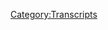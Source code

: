 {{Transcript
    | title         = [[683: May 16, 2022]]
    | caption       = [https://knowledgefight.libsyn.com/683-may-16-2022 Listen to this episode on Libsyn]
    | episodeNumber = [[683: May 16, 2022|683]]
    | length        = 01:06:05
}}

{{MessageBox
    | header     = Warning: Bot Generated Content
    | text       = This transcript was automatically generated by transcription software and likely contains many mistakes and misattributions. Please check the audio for definitive quotes, attribution, and context.
    | image      = N3yvass4myg91.webp
    | imagewidth = 50px
    | id         = warning
}}

{{TranscriptBlock
    | name      = Unknown Speaker
    | timestamp = 00:00:00.000
    | text      = N-N-N-N-N-N-N-Knowledge Fight
}}

{{TranscriptBlock
    | name      = Unknown Speaker
    | timestamp = 00:00:12.960
    | text      = Dan and Jordan, I am sweating.
}}

{{TranscriptBlock
    | name      = Unknown Speaker
    | timestamp = 00:00:19.600
    | text      = Knowledgefight.com, it's time to pray.
}}

{{TranscriptBlock
    | name      = Unknown Speaker
    | timestamp = 00:00:21.399
    | text      = I have great respect for Knowledgefight.
}}

{{TranscriptBlock
    | name      = Unknown Speaker
    | timestamp = 00:00:23.920
    | text      = Knowledgefight.
}}

{{TranscriptBlock
    | name      = Unknown Speaker
    | timestamp = 00:00:24.920
    | text      = I'm sick of them posing as if they're the good guys saying we are the bad guys.
}}

{{TranscriptBlock
    | name      = Unknown Speaker
    | timestamp = 00:00:29.359
    | text      = Knowledgefight.
}}

{{TranscriptBlock
    | name      = Unknown Speaker
    | timestamp = 00:00:30.359
    | text      = Dan and Jordan.
}}

{{TranscriptBlock
    | name      = Unknown Speaker
    | timestamp = 00:00:31.359
    | text      = Knowledgefight.
}}

{{TranscriptBlock
    | name      = Unknown Speaker
    | timestamp = 00:00:32.359
    | text      = Need money.
}}

{{TranscriptBlock
    | name      = Unknown Speaker
    | timestamp = 00:00:33.359
    | text      = Andy and Kansas.
}}

{{TranscriptBlock
    | name      = Unknown Speaker
    | timestamp = 00:00:34.359
    | text      = Andy and Kansas.
}}

{{TranscriptBlock
    | name      = Unknown Speaker
    | timestamp = 00:00:35.359
    | text      = Stop it.
}}

{{TranscriptBlock
    | name      = Unknown Speaker
    | timestamp = 00:00:36.359
    | text      = Andy and Kansas.
}}

{{TranscriptBlock
    | name      = Unknown Speaker
    | timestamp = 00:00:37.359
    | text      = Andy and Kansas.
}}

{{TranscriptBlock
    | name      = Unknown Speaker
    | timestamp = 00:00:38.359
    | text      = It's time to pray.
}}

{{TranscriptBlock
    | name      = Unknown Speaker
    | timestamp = 00:00:39.359
    | text      = Andy and Kansas, you're on the air.
}}

{{TranscriptBlock
    | name      = Unknown Speaker
    | timestamp = 00:00:40.359
    | text      = Thanks for holding us.
}}

{{TranscriptBlock
    | name      = Unknown Speaker
    | timestamp = 00:00:41.359
    | text      = Hello, Alex.
}}

{{TranscriptBlock
    | name      = Unknown Speaker
    | timestamp = 00:00:42.359
    | text      = I'm a victim caller.
}}

{{TranscriptBlock
    | name      = Unknown Speaker
    | timestamp = 00:00:43.359
    | text      = I'm a huge fan.
}}

{{TranscriptBlock
    | name      = Unknown Speaker
    | timestamp = 00:00:44.359
    | text      = I love your work.
}}

{{TranscriptBlock
    | name      = Unknown Speaker
    | timestamp = 00:00:45.359
    | text      = Knowledgefight.
}}

{{TranscriptBlock
    | name      = Unknown Speaker
    | timestamp = 00:00:46.359
    | text      = Knowledgefight.com.
}}

{{TranscriptBlock
    | name      = Unknown Speaker
    | timestamp = 00:00:47.359
    | text      = I love you.
}}

{{TranscriptBlock
    | name      = Unknown Speaker
    | timestamp = 00:00:48.359
    | text      = Hey.
}}

{{TranscriptBlock
    | name      = Unknown Speaker
    | timestamp = 00:00:49.359
    | text      = Hey.
}}

{{TranscriptBlock
    | name      = Unknown Speaker
    | timestamp = 00:00:50.359
    | text      = Hey.
}}

{{TranscriptBlock
    | name      = Unknown Speaker
    | timestamp = 00:00:51.359
    | text      = Hey.
}}

{{TranscriptBlock
    | name      = Unknown Speaker
    | timestamp = 00:00:52.359
    | text      = Hey.
}}

{{TranscriptBlock
    | name      = Unknown Speaker
    | timestamp = 00:00:53.359
    | text      = Hey.
}}

{{TranscriptBlock
    | name      = Unknown Speaker
    | timestamp = 00:00:54.359
    | text      = Hey, everybody, welcome back to Knowledgefight.
}}

{{TranscriptBlock
    | name      = Unknown Speaker
    | timestamp = 00:01:01.000
    | text      = I'm Dan.
}}

{{TranscriptBlock
    | name      = Unknown Speaker
    | timestamp = 00:01:02.000
    | text      = I'm Jordan.
}}

{{TranscriptBlock
    | name      = Unknown Speaker
    | timestamp = 00:01:03.000
    | text      = We're couple dudes.
}}

{{TranscriptBlock
    | name      = Unknown Speaker
    | timestamp = 00:01:04.000
    | text      = I'd like to sit around, worship at the altar of Selene and talk a little bit about Alex
}}

{{TranscriptBlock
    | name      = Unknown Speaker
    | timestamp = 00:01:06.200
    | text      = Jones.
}}

{{TranscriptBlock
    | name      = Unknown Speaker
    | timestamp = 00:01:07.200
    | text      = Oh, indeed we are.
}}

{{TranscriptBlock
    | name      = Unknown Speaker
    | timestamp = 00:01:08.200
    | text      = Dan.
}}

{{TranscriptBlock
    | name      = Unknown Speaker
    | timestamp = 00:01:09.200
    | text      = Jordan.
}}

{{TranscriptBlock
    | name      = Unknown Speaker
    | timestamp = 00:01:10.200
    | text      = Dan.
}}

{{TranscriptBlock
    | name      = Unknown Speaker
    | timestamp = 00:01:11.200
    | text      = Jordan.
}}

{{TranscriptBlock
    | name      = Unknown Speaker
    | timestamp = 00:01:12.200
    | text      = Quick question for you.
}}

{{TranscriptBlock
    | name      = Unknown Speaker
    | timestamp = 00:01:13.200
    | text      = What's up?
}}

{{TranscriptBlock
    | name      = Unknown Speaker
    | timestamp = 00:01:14.200
    | text      = What's your bright spot today?
}}

{{TranscriptBlock
    | name      = Unknown Speaker
    | timestamp = 00:01:15.200
    | text      = My bright spot today, Jordan, as we come to the end of the astronaut ice cream week in
}}

{{TranscriptBlock
    | name      = Unknown Speaker
    | timestamp = 00:01:16.719
    | text      = the dreamy, creamy summer, I have to say I found a great astronaut ice cream.
}}

{{TranscriptBlock
    | name      = Unknown Speaker
    | timestamp = 00:01:23.799
    | text      = Okay.
}}

{{TranscriptBlock
    | name      = Unknown Speaker
    | timestamp = 00:01:24.799
    | text      = Exactly what you would want.
}}

{{TranscriptBlock
    | name      = Unknown Speaker
    | timestamp = 00:01:25.799
    | text      = I may get some more of it even.
}}

{{TranscriptBlock
    | name      = Unknown Speaker
    | timestamp = 00:01:27.599
    | text      = Just a perfect astronaut ice cream.
}}

{{TranscriptBlock
    | name      = Unknown Speaker
    | timestamp = 00:01:28.959
    | text      = If you want astronaut ice cream, this shit hits the spot.
}}

{{TranscriptBlock
    | name      = Unknown Speaker
    | timestamp = 00:01:32.400
    | text      = It's the ideal ice cream.
}}

{{TranscriptBlock
    | name      = Unknown Speaker
    | timestamp = 00:01:33.719
    | text      = Now, I took a picture of it because I ate it.
}}

{{TranscriptBlock
    | name      = Unknown Speaker
    | timestamp = 00:01:36.079
    | text      = It's not here anymore.
}}

{{TranscriptBlock
    | name      = Unknown Speaker
    | timestamp = 00:01:38.560
    | text      = And one of the things that I find really difficult about this is there does not appear to be
}}

{{TranscriptBlock
    | name      = Unknown Speaker
    | timestamp = 00:01:42.159
    | text      = a brand name on this.
}}

{{TranscriptBlock
    | name      = Unknown Speaker
    | timestamp = 00:01:44.120
    | text      = It has a picture of a rocket taking off on it.
}}

{{TranscriptBlock
    | name      = Unknown Speaker
    | timestamp = 00:01:49.879
    | text      = It's a Neapolitan freeze-dried ice cream sandwich, and then in little smaller print it says space
}}

{{TranscriptBlock
    | name      = Unknown Speaker
    | timestamp = 00:01:55.280
    | text      = food.
}}

{{TranscriptBlock
    | name      = Unknown Speaker
    | timestamp = 00:01:56.280
    | text      = Space food.
}}

{{TranscriptBlock
    | name      = Unknown Speaker
    | timestamp = 00:01:57.280
    | text      = So maybe that's the brand, space food.
}}

{{TranscriptBlock
    | name      = Unknown Speaker
    | timestamp = 00:01:58.280
    | text      = Space food.
}}

{{TranscriptBlock
    | name      = Unknown Speaker
    | timestamp = 00:01:59.280
    | text      = Yeah, I don't know, but look, if you're looking for astronaut ice cream, look for the one
}}

{{TranscriptBlock
    | name      = Unknown Speaker
    | timestamp = 00:02:03.280
    | text      = with a rocket taking off.
}}

{{TranscriptBlock
    | name      = Unknown Speaker
    | timestamp = 00:02:05.280
    | text      = Yes, because I bet there are only, there's only one of those.
}}

{{TranscriptBlock
    | name      = Unknown Speaker
    | timestamp = 00:02:09.719
    | text      = I bet there are way more.
}}

{{TranscriptBlock
    | name      = Unknown Speaker
    | timestamp = 00:02:11.199
    | text      = I bet there's only one with a rocket on it.
}}

{{TranscriptBlock
    | name      = Unknown Speaker
    | timestamp = 00:02:13.599
    | text      = Yeah, so that one was really good.
}}

{{TranscriptBlock
    | name      = Unknown Speaker
    | timestamp = 00:02:15.280
    | text      = That made it almost worth it for the...
}}

{{TranscriptBlock
    | name      = Unknown Speaker
    | timestamp = 00:02:17.680
    | text      = The whole week.
}}

{{TranscriptBlock
    | name      = Unknown Speaker
    | timestamp = 00:02:18.680
    | text      = Yeah, yeah, for sure.
}}

{{TranscriptBlock
    | name      = Unknown Speaker
    | timestamp = 00:02:19.680
    | text      = Because it hit that spot of the childhood memory of like back when this was the first
}}

{{TranscriptBlock
    | name      = Unknown Speaker
    | timestamp = 00:02:24.360
    | text      = time you experienced this, and you're like, whoa, this is what they eat on the moon.
}}

{{TranscriptBlock
    | name      = Unknown Speaker
    | timestamp = 00:02:28.960
    | text      = Totally.
}}

{{TranscriptBlock
    | name      = Unknown Speaker
    | timestamp = 00:02:29.960
    | text      = Nine years old at six flags or whatever.
}}

{{TranscriptBlock
    | name      = Unknown Speaker
    | timestamp = 00:02:31.879
    | text      = Yeah.
}}

{{TranscriptBlock
    | name      = Unknown Speaker
    | timestamp = 00:02:32.879
    | text      = Yep.
}}

{{TranscriptBlock
    | name      = Unknown Speaker
    | timestamp = 00:02:33.879
    | text      = Yeah.
}}

{{TranscriptBlock
    | name      = Unknown Speaker
    | timestamp = 00:02:34.879
    | text      = So that was really nice, and I'm excited.
}}

{{TranscriptBlock
    | name      = Unknown Speaker
    | timestamp = 00:02:36.879
    | text      = Sure would have liked to try some, Dan.
}}

{{TranscriptBlock
    | name      = Unknown Speaker
    | timestamp = 00:02:39.319
    | text      = No.
}}

{{TranscriptBlock
    | name      = Unknown Speaker
    | timestamp = 00:02:40.319
    | text      = Look, the Dream of Creamy Summer is for everyone, but it takes initiative.
}}

{{TranscriptBlock
    | name      = Unknown Speaker
    | timestamp = 00:02:44.199
    | text      = No, I understand.
}}

{{TranscriptBlock
    | name      = Unknown Speaker
    | timestamp = 00:02:45.199
    | text      = I understand.
}}

{{TranscriptBlock
    | name      = Unknown Speaker
    | timestamp = 00:02:46.199
    | text      = The Dream of Creamy Summer is not for someone else to give to you.
}}

{{TranscriptBlock
    | name      = Unknown Speaker
    | timestamp = 00:02:48.199
    | text      = You should have stolen it from your, I have access to your freezer.
}}

{{TranscriptBlock
    | name      = Unknown Speaker
    | timestamp = 00:02:53.319
    | text      = Those don't belong in the freezer.
}}

{{TranscriptBlock
    | name      = Unknown Speaker
    | timestamp = 00:02:54.319
    | text      = Well, yeah, I see that.
}}

{{TranscriptBlock
    | name      = Unknown Speaker
    | timestamp = 00:02:55.319
    | text      = The freezer.
}}

{{TranscriptBlock
    | name      = Unknown Speaker
    | timestamp = 00:02:56.319
    | text      = That's right.
}}

{{TranscriptBlock
    | name      = Unknown Speaker
    | timestamp = 00:02:57.319
    | text      = Oh my God.
}}

{{TranscriptBlock
    | name      = Unknown Speaker
    | timestamp = 00:02:58.319
    | text      = Yeah.
}}

{{TranscriptBlock
    | name      = Unknown Speaker
    | timestamp = 00:02:59.319
    | text      = All right.
}}

{{TranscriptBlock
    | name      = Unknown Speaker
    | timestamp = 00:03:00.319
    | text      = So what about you?
}}

{{TranscriptBlock
    | name      = Unknown Speaker
    | timestamp = 00:03:01.319
    | text      = What's your bright spot?
}}

{{TranscriptBlock
    | name      = Unknown Speaker
    | timestamp = 00:03:02.319
    | text      = Dan, my bright spot is that I finally have my own entry to add to the Dream of Creamy
}}

{{TranscriptBlock
    | name      = Unknown Speaker
    | timestamp = 00:03:06.879
    | text      = Summer.
}}

{{TranscriptBlock
    | name      = Unknown Speaker
    | timestamp = 00:03:07.879
    | text      = Whoa, I should have raided your freezer.
}}

{{TranscriptBlock
    | name      = Unknown Speaker
    | timestamp = 00:03:09.120
    | text      = Yeah.
}}

{{TranscriptBlock
    | name      = Unknown Speaker
    | timestamp = 00:03:10.120
    | text      = No, no, no, no.
}}

{{TranscriptBlock
    | name      = Unknown Speaker
    | timestamp = 00:03:11.120
    | text      = This unabashed, 100% unqualified endorsement of Cloud Cookie, they're somewhere off of
}}

{{TranscriptBlock
    | name      = Unknown Speaker
    | timestamp = 00:03:18.879
    | text      = Clark and fucking incredible.
}}

{{TranscriptBlock
    | name      = Unknown Speaker
    | timestamp = 00:03:22.759
    | text      = They delivered...
}}

{{TranscriptBlock
    | name      = Unknown Speaker
    | timestamp = 00:03:23.759
    | text      = This is a cookie.
}}

{{TranscriptBlock
    | name      = Unknown Speaker
    | timestamp = 00:03:24.759
    | text      = No, this is an ice cream sandwich.
}}

{{TranscriptBlock
    | name      = Unknown Speaker
    | timestamp = 00:03:26.240
    | text      = Oh shit.
}}

{{TranscriptBlock
    | name      = Unknown Speaker
    | timestamp = 00:03:27.240
    | text      = I ordered an ice cream sandwich with two cloud cookies, and cloud cookies by themselves are
}}

{{TranscriptBlock
    | name      = Unknown Speaker
    | timestamp = 00:03:31.280
    | text      = absurd and they're delicious, but I thought it would be an ice cream sandwich about yay
}}

{{TranscriptBlock
    | name      = Unknown Speaker
    | timestamp = 00:03:35.960
    | text      = big.
}}

{{TranscriptBlock
    | name      = Unknown Speaker
    | timestamp = 00:03:37.759
    | text      = And in fact, it was an ice cream sandwich about yay big.
}}

{{TranscriptBlock
    | name      = Unknown Speaker
    | timestamp = 00:03:40.759
    | text      = Uh-huh.
}}

{{TranscriptBlock
    | name      = Unknown Speaker
    | timestamp = 00:03:41.759
    | text      = That's bigger.
}}

{{TranscriptBlock
    | name      = Unknown Speaker
    | timestamp = 00:03:42.759
    | text      = Yeah.
}}

{{TranscriptBlock
    | name      = Unknown Speaker
    | timestamp = 00:03:43.759
    | text      = I got it on Monday and so far it is Thursday and I have eaten one half of it.
}}

{{TranscriptBlock
    | name      = Unknown Speaker
    | timestamp = 00:03:48.759
    | text      = Well, you're not committed to the cause, it turns out.
}}

{{TranscriptBlock
    | name      = Unknown Speaker
    | timestamp = 00:03:52.879
    | text      = That's what I'm learning.
}}

{{TranscriptBlock
    | name      = Unknown Speaker
    | timestamp = 00:03:53.879
    | text      = Listen, if you could finish that in one sitting, you deserve a t-shirt of some sort.
}}

{{TranscriptBlock
    | name      = Unknown Speaker
    | timestamp = 00:03:58.080
    | text      = I feel challenged and we may see if they can deliver out to here.
}}

{{TranscriptBlock
    | name      = Unknown Speaker
    | timestamp = 00:04:04.000
    | text      = Oh, they do.
}}

{{TranscriptBlock
    | name      = Unknown Speaker
    | timestamp = 00:04:05.280
    | text      = I'm looking at this here, their website.
}}

{{TranscriptBlock
    | name      = Unknown Speaker
    | timestamp = 00:04:09.419
    | text      = They have some interesting cookies.
}}

{{TranscriptBlock
    | name      = Unknown Speaker
    | timestamp = 00:04:11.400
    | text      = Oh man, they have a s'mores cookie?
}}

{{TranscriptBlock
    | name      = Unknown Speaker
    | timestamp = 00:04:13.479
    | text      = Boo Nelly.
}}

{{TranscriptBlock
    | name      = Unknown Speaker
    | timestamp = 00:04:14.479
    | text      = You don't even know.
}}

{{TranscriptBlock
    | name      = Unknown Speaker
    | timestamp = 00:04:16.480
    | text      = Boo Nelly.
}}

{{TranscriptBlock
    | name      = Unknown Speaker
    | timestamp = 00:04:18.560
    | text      = Not just s'mores, like three actual real god toasted mushrooms.
}}

{{TranscriptBlock
    | name      = Unknown Speaker
    | timestamp = 00:04:25.120
    | text      = Like toasted.
}}

{{TranscriptBlock
    | name      = Unknown Speaker
    | timestamp = 00:04:26.120
    | text      = Well, here's the situation.
}}

{{TranscriptBlock
    | name      = Unknown Speaker
    | timestamp = 00:04:27.600
    | text      = Mushrooms?
}}

{{TranscriptBlock
    | name      = Unknown Speaker
    | timestamp = 00:04:28.600
    | text      = Why did I say mushrooms?
}}

{{TranscriptBlock
    | name      = Unknown Speaker
    | timestamp = 00:04:29.959
    | text      = Marshmallows.
}}

{{TranscriptBlock
    | name      = Unknown Speaker
    | timestamp = 00:04:30.959
    | text      = We're in real danger of this becoming, first of all, spawn con, and second, us ending up
}}

{{TranscriptBlock
    | name      = Unknown Speaker
    | timestamp = 00:04:36.160
    | text      = like me just looking at this menu.
}}

{{TranscriptBlock
    | name      = Unknown Speaker
    | timestamp = 00:04:37.600
    | text      = Yeah, I know.
}}

{{TranscriptBlock
    | name      = Unknown Speaker
    | timestamp = 00:04:38.600
    | text      = I'm seemingly struggling on this one.
}}

{{TranscriptBlock
    | name      = Unknown Speaker
    | timestamp = 00:04:40.000
    | text      = I'm going to get off the...
}}

{{TranscriptBlock
    | name      = Unknown Speaker
    | timestamp = 00:04:41.279
    | text      = Good call.
}}

{{TranscriptBlock
    | name      = Unknown Speaker
    | timestamp = 00:04:42.279
    | text      = But great bright spot.
}}

{{TranscriptBlock
    | name      = Unknown Speaker
    | timestamp = 00:04:43.279
    | text      = Yeah, it is a great bright spot.
}}

{{TranscriptBlock
    | name      = Unknown Speaker
    | timestamp = 00:04:44.279
    | text      = I'm going to have to give that a shot.
}}

{{TranscriptBlock
    | name      = Unknown Speaker
    | timestamp = 00:04:46.879
    | text      = Maybe next week will be local ice cream sandwich.
}}

{{TranscriptBlock
    | name      = Unknown Speaker
    | timestamp = 00:04:52.399
    | text      = I think that's a great idea.
}}

{{TranscriptBlock
    | name      = Unknown Speaker
    | timestamp = 00:04:53.600
    | text      = I don't know.
}}

{{TranscriptBlock
    | name      = Unknown Speaker
    | timestamp = 00:04:54.600
    | text      = We'll see.
}}

{{TranscriptBlock
    | name      = Unknown Speaker
    | timestamp = 00:04:55.600
    | text      = We'll see.
}}

{{TranscriptBlock
    | name      = Unknown Speaker
    | timestamp = 00:04:56.600
    | text      = I made it official.
}}

{{TranscriptBlock
    | name      = Unknown Speaker
    | timestamp = 00:04:57.600
    | text      = We'll know on Monday.
}}

{{TranscriptBlock
    | name      = Unknown Speaker
    | timestamp = 00:04:58.600
    | text      = Maybe we need another week to plan a full...
}}

{{TranscriptBlock
    | name      = Unknown Speaker
    | timestamp = 00:04:59.600
    | text      = Yeah.
}}

{{TranscriptBlock
    | name      = Unknown Speaker
    | timestamp = 00:05:00.600
    | text      = For sure.
}}

{{TranscriptBlock
    | name      = Unknown Speaker
    | timestamp = 00:05:01.600
    | text      = So Jordan, today we have an episode to go over.
}}

{{TranscriptBlock
    | name      = Unknown Speaker
    | timestamp = 00:05:03.360
    | text      = We're going to be talking about May 16th, 2022.
}}

{{TranscriptBlock
    | name      = Unknown Speaker
    | timestamp = 00:05:05.959
    | text      = That's Monday's show.
}}

{{TranscriptBlock
    | name      = Unknown Speaker
    | timestamp = 00:05:07.800
    | text      = We said that, on our last episode, that we were going to check in with Alex's coverage
}}

{{TranscriptBlock
    | name      = Unknown Speaker
    | timestamp = 00:05:12.680
    | text      = of the Buffalo shooting once he actually got into studio, because on his Sunday show, the
}}

{{TranscriptBlock
    | name      = Unknown Speaker
    | timestamp = 00:05:18.839
    | text      = day after the shooting, he was just there for a little bit, because there was a big
}}

{{TranscriptBlock
    | name      = Unknown Speaker
    | timestamp = 00:05:25.000
    | text      = audience.
}}

{{TranscriptBlock
    | name      = Unknown Speaker
    | timestamp = 00:05:26.000
    | text      = Yeah.
}}

{{TranscriptBlock
    | name      = Unknown Speaker
    | timestamp = 00:05:27.000
    | text      = It popped in.
}}

{{TranscriptBlock
    | name      = Unknown Speaker
    | timestamp = 00:05:28.000
    | text      = And he just yelled about how he was right about everything, and then someone else hosted
}}

{{TranscriptBlock
    | name      = Unknown Speaker
    | timestamp = 00:05:31.480
    | text      = the show.
}}

{{TranscriptBlock
    | name      = Unknown Speaker
    | timestamp = 00:05:32.480
    | text      = Yeah.
}}

{{TranscriptBlock
    | name      = Unknown Speaker
    | timestamp = 00:05:33.480
    | text      = So I wanted to do this just to get a first episode where Alex is actually there.
}}

{{TranscriptBlock
    | name      = Unknown Speaker
    | timestamp = 00:05:38.720
    | text      = But also, ultimately, it's kind of a little bit soft in terms of a lot of meat to get
}}

{{TranscriptBlock
    | name      = Unknown Speaker
    | timestamp = 00:05:45.879
    | text      = into.
}}

{{TranscriptBlock
    | name      = Unknown Speaker
    | timestamp = 00:05:46.879
    | text      = Right.
}}

{{TranscriptBlock
    | name      = Unknown Speaker
    | timestamp = 00:05:47.879
    | text      = Right.
}}

{{TranscriptBlock
    | name      = Unknown Speaker
    | timestamp = 00:05:48.879
    | text      = It's not necessarily the most impactful thing I would have liked to present for the audience.
}}

{{TranscriptBlock
    | name      = Unknown Speaker
    | timestamp = 00:05:53.959
    | text      = Sure.
}}

{{TranscriptBlock
    | name      = Unknown Speaker
    | timestamp = 00:05:54.959
    | text      = But here it is, as a document of Alex's day, and there's definitely still some stuff that's
}}

{{TranscriptBlock
    | name      = Unknown Speaker
    | timestamp = 00:06:01.879
    | text      = worth mining in this.
}}

{{TranscriptBlock
    | name      = Unknown Speaker
    | timestamp = 00:06:03.759
    | text      = Yeah.
}}

{{TranscriptBlock
    | name      = Unknown Speaker
    | timestamp = 00:06:04.759
    | text      = Yeah.
}}

{{TranscriptBlock
    | name      = Unknown Speaker
    | timestamp = 00:06:05.759
    | text      = I'm going to pitch you on, and this is something we're going to do someday, but we're going
}}

{{TranscriptBlock
    | name      = Unknown Speaker
    | timestamp = 00:06:09.259
    | text      = to get a deep fake machine, and you're going to make a whole 20 clips or whatever of a
}}

{{TranscriptBlock
    | name      = Unknown Speaker
    | timestamp = 00:06:15.040
    | text      = fake show that you've written in your mind where Alex goes the other direction, absolute
}}

{{TranscriptBlock
    | name      = Unknown Speaker
    | timestamp = 00:06:20.500
    | text      = nice guy, once progressive socialism for all.
}}

{{TranscriptBlock
    | name      = Unknown Speaker
    | timestamp = 00:06:25.120
    | text      = I think you can do it.
}}

{{TranscriptBlock
    | name      = Unknown Speaker
    | timestamp = 00:06:26.120
    | text      = I think I could probably improvise that.
}}

{{TranscriptBlock
    | name      = Unknown Speaker
    | timestamp = 00:06:27.759
    | text      = Yeah, that's probably true.
}}

{{TranscriptBlock
    | name      = Unknown Speaker
    | timestamp = 00:06:30.120
    | text      = Ladies and gentlemen, look, this is a real tragedy.
}}

{{TranscriptBlock
    | name      = Unknown Speaker
    | timestamp = 00:06:33.600
    | text      = We need to consider tightening background checks.
}}

{{TranscriptBlock
    | name      = Unknown Speaker
    | timestamp = 00:06:37.959
    | text      = Oh, man.
}}

{{TranscriptBlock
    | name      = Unknown Speaker
    | timestamp = 00:06:39.699
    | text      = So we'll get into this, Jordan, but before we do, let's take a little moment to say hello
}}

{{TranscriptBlock
    | name      = Unknown Speaker
    | timestamp = 00:06:44.439
    | text      = to some new wonks.
}}

{{TranscriptBlock
    | name      = Unknown Speaker
    | timestamp = 00:06:45.439
    | text      = Oh, that's a great idea.
}}

{{TranscriptBlock
    | name      = Unknown Speaker
    | timestamp = 00:06:46.439
    | text      = So first, the damp sweatband of Rob Doo's kangol hat.
}}

{{TranscriptBlock
    | name      = Unknown Speaker
    | timestamp = 00:06:49.540
    | text      = Thank you so much.
}}

{{TranscriptBlock
    | name      = Unknown Speaker
    | timestamp = 00:06:50.540
    | text      = You are now a policy wonk.
}}

{{TranscriptBlock
    | name      = Unknown Speaker
    | timestamp = 00:06:51.540
    | text      = I'm a policy wonk.
}}

{{TranscriptBlock
    | name      = Unknown Speaker
    | timestamp = 00:06:52.540
    | text      = Thank you very much.
}}

{{TranscriptBlock
    | name      = Unknown Speaker
    | timestamp = 00:06:53.540
    | text      = Thank you.
}}

{{TranscriptBlock
    | name      = Unknown Speaker
    | timestamp = 00:06:54.540
    | text      = Next, I worship at the altar of Peewacket.
}}

{{TranscriptBlock
    | name      = Unknown Speaker
    | timestamp = 00:06:56.399
    | text      = Thank you so much.
}}

{{TranscriptBlock
    | name      = Unknown Speaker
    | timestamp = 00:06:57.399
    | text      = You are now a policy wonk.
}}

{{TranscriptBlock
    | name      = Unknown Speaker
    | timestamp = 00:06:58.399
    | text      = I'm a policy wonk.
}}

{{TranscriptBlock
    | name      = Unknown Speaker
    | timestamp = 00:06:59.399
    | text      = I'm going to see if that's a pet name.
}}

{{TranscriptBlock
    | name      = Unknown Speaker
    | timestamp = 00:07:00.959
    | text      = I think it's like the Canadian Babadook.
}}

{{TranscriptBlock
    | name      = Unknown Speaker
    | timestamp = 00:07:03.519
    | text      = Oh, okay.
}}

{{TranscriptBlock
    | name      = Unknown Speaker
    | timestamp = 00:07:04.519
    | text      = Well, thank you very much.
}}

{{TranscriptBlock
    | name      = Unknown Speaker
    | timestamp = 00:07:05.519
    | text      = I Googled it, and I think it's a movie about a witch of some sort.
}}

{{TranscriptBlock
    | name      = Unknown Speaker
    | timestamp = 00:07:09.600
    | text      = I'm not sure.
}}

{{TranscriptBlock
    | name      = Unknown Speaker
    | timestamp = 00:07:10.600
    | text      = Okay.
}}

{{TranscriptBlock
    | name      = Unknown Speaker
    | timestamp = 00:07:11.600
    | text      = Next, the shrub of liberty must be watered by the blood of interdimensional demons.
}}

{{TranscriptBlock
    | name      = Unknown Speaker
    | timestamp = 00:07:15.319
    | text      = Thank you so much.
}}

{{TranscriptBlock
    | name      = Unknown Speaker
    | timestamp = 00:07:16.319
    | text      = You are now a policy wonk.
}}

{{TranscriptBlock
    | name      = Unknown Speaker
    | timestamp = 00:07:17.319
    | text      = I'm a policy wonk.
}}

{{TranscriptBlock
    | name      = Unknown Speaker
    | timestamp = 00:07:18.319
    | text      = Thank you very much.
}}

{{TranscriptBlock
    | name      = Unknown Speaker
    | timestamp = 00:07:19.319
    | text      = Thank you.
}}

{{TranscriptBlock
    | name      = Unknown Speaker
    | timestamp = 00:07:20.319
    | text      = Next, a globalist Easter bunny told me to give you Soros bucks via Patreon.
}}

{{TranscriptBlock
    | name      = Unknown Speaker
    | timestamp = 00:07:22.879
    | text      = Thank you so much.
}}

{{TranscriptBlock
    | name      = Unknown Speaker
    | timestamp = 00:07:23.879
    | text      = You are now a policy wonk.
}}

{{TranscriptBlock
    | name      = Unknown Speaker
    | timestamp = 00:07:24.879
    | text      = I'm a policy wonk.
}}

{{TranscriptBlock
    | name      = Unknown Speaker
    | timestamp = 00:07:25.879
    | text      = Thank you very much.
}}

{{TranscriptBlock
    | name      = Unknown Speaker
    | timestamp = 00:07:26.879
    | text      = Thank you.
}}

{{TranscriptBlock
    | name      = Unknown Speaker
    | timestamp = 00:07:27.879
    | text      = Next, Mids Mackleson.
}}

{{TranscriptBlock
    | name      = Unknown Speaker
    | timestamp = 00:07:29.120
    | text      = Thank you so much.
}}

{{TranscriptBlock
    | name      = Unknown Speaker
    | timestamp = 00:07:30.120
    | text      = You are now a policy wonk.
}}

{{TranscriptBlock
    | name      = Unknown Speaker
    | timestamp = 00:07:31.120
    | text      = I'm a policy wonk.
}}

{{TranscriptBlock
    | name      = Unknown Speaker
    | timestamp = 00:07:32.120
    | text      = Thank you very much.
}}

{{TranscriptBlock
    | name      = Unknown Speaker
    | timestamp = 00:07:33.120
    | text      = And we've got a technocrat in the mix, Jordan.
}}

{{TranscriptBlock
    | name      = Unknown Speaker
    | timestamp = 00:07:36.079
    | text      = So we'd like to say thank you and hello to my husband has broken our YouTube recommendations
}}

{{TranscriptBlock
    | name      = Unknown Speaker
    | timestamp = 00:07:41.300
    | text      = because he's watched too many videos of the band Ghost.
}}

{{TranscriptBlock
    | name      = Unknown Speaker
    | timestamp = 00:07:44.839
    | text      = This is also a birthday shout out coming up on the 25th.
}}

{{TranscriptBlock
    | name      = Unknown Speaker
    | timestamp = 00:07:49.160
    | text      = So happy birthday to this guy who keeps watching Ghost videos.
}}

{{TranscriptBlock
    | name      = Unknown Speaker
    | timestamp = 00:07:53.199
    | text      = You are now a technocrat.
}}

{{TranscriptBlock
    | name      = Unknown Speaker
    | timestamp = 00:07:54.439
    | text      = I'm a policy wonk.
}}

{{TranscriptBlock
    | name      = Unknown Speaker
    | timestamp = 00:07:55.540
    | text      = I have risen above my enemies.
}}

{{TranscriptBlock
    | name      = Unknown Speaker
    | timestamp = 00:07:58.879
    | text      = I might quit tomorrow.
}}

{{TranscriptBlock
    | name      = Unknown Speaker
    | timestamp = 00:07:59.879
    | text      = Actually.
}}

{{TranscriptBlock
    | name      = Unknown Speaker
    | timestamp = 00:08:00.879
    | text      = I'm just gonna take a little break.
}}

{{TranscriptBlock
    | name      = Unknown Speaker
    | timestamp = 00:08:01.879
    | text      = You know, a little breaky for me.
}}

{{TranscriptBlock
    | name      = Unknown Speaker
    | timestamp = 00:08:06.759
    | text      = And then we're going to come back and I'm going to start the show over, but I'm the
}}

{{TranscriptBlock
    | name      = Unknown Speaker
    | timestamp = 00:08:12.639
    | text      = devil.
}}

{{TranscriptBlock
    | name      = Unknown Speaker
    | timestamp = 00:08:13.639
    | text      = I got to be taking all the air off, you know, all this.
}}

{{TranscriptBlock
    | name      = Unknown Speaker
    | timestamp = 00:08:16.560
    | text      = Fuck you.
}}

{{TranscriptBlock
    | name      = Unknown Speaker
    | timestamp = 00:08:17.879
    | text      = Fuck you.
}}

{{TranscriptBlock
    | name      = Unknown Speaker
    | timestamp = 00:08:18.879
    | text      = I got plenty of words for you, but at the end of the day, fuck you and your new world
}}

{{TranscriptBlock
    | name      = Unknown Speaker
    | timestamp = 00:08:22.560
    | text      = order and fuck the horse you rode in on and all your shit.
}}

{{TranscriptBlock
    | name      = Unknown Speaker
    | timestamp = 00:08:27.079
    | text      = Maybe today should be my last broadcast.
}}

{{TranscriptBlock
    | name      = Unknown Speaker
    | timestamp = 00:08:29.160
    | text      = Maybe I'll just be gone a month, maybe five years.
}}

{{TranscriptBlock
    | name      = Unknown Speaker
    | timestamp = 00:08:32.639
    | text      = Maybe I'll walk out of here tomorrow and you never see me again.
}}

{{TranscriptBlock
    | name      = Unknown Speaker
    | timestamp = 00:08:36.799
    | text      = That's really what I want to do.
}}

{{TranscriptBlock
    | name      = Unknown Speaker
    | timestamp = 00:08:38.879
    | text      = I never want to come back here again.
}}

{{TranscriptBlock
    | name      = Unknown Speaker
    | timestamp = 00:08:40.440
    | text      = I apologize to the crew and the listeners yesterday that I was legitimately having breakdowns
}}

{{TranscriptBlock
    | name      = Unknown Speaker
    | timestamp = 00:08:46.240
    | text      = on air.
}}

{{TranscriptBlock
    | name      = Unknown Speaker
    | timestamp = 00:08:47.240
    | text      = I'll be better tomorrow.
}}

{{TranscriptBlock
    | name      = Unknown Speaker
    | timestamp = 00:08:49.240
    | text      = He's not, he's not better.
}}

{{TranscriptBlock
    | name      = Unknown Speaker
    | timestamp = 00:08:51.159
    | text      = Yeah.
}}

{{TranscriptBlock
    | name      = Unknown Speaker
    | timestamp = 00:08:52.159
    | text      = I don't foresee a day where he will be better.
}}

{{TranscriptBlock
    | name      = Unknown Speaker
    | timestamp = 00:08:54.559
    | text      = Yeah.
}}

{{TranscriptBlock
    | name      = Unknown Speaker
    | timestamp = 00:08:55.559
    | text      = Yeah.
}}

{{TranscriptBlock
    | name      = Unknown Speaker
    | timestamp = 00:08:56.559
    | text      = All ghost music videos feature Whoopi Goldberg.
}}

{{TranscriptBlock
    | name      = Unknown Speaker
    | timestamp = 00:09:00.600
    | text      = Is that right?
}}

{{TranscriptBlock
    | name      = Unknown Speaker
    | timestamp = 00:09:01.600
    | text      = Yeah.
}}

{{TranscriptBlock
    | name      = Unknown Speaker
    | timestamp = 00:09:02.600
    | text      = Yeah.
}}

{{TranscriptBlock
    | name      = Unknown Speaker
    | timestamp = 00:09:03.600
    | text      = Yeah.
}}

{{TranscriptBlock
    | name      = Unknown Speaker
    | timestamp = 00:09:04.600
    | text      = They have to by law.
}}

{{TranscriptBlock
    | name      = Unknown Speaker
    | timestamp = 00:09:05.600
    | text      = And then all ghost face videos include the guy from Scream.
}}

{{TranscriptBlock
    | name      = Unknown Speaker
    | timestamp = 00:09:11.200
    | text      = We went different directions.
}}

{{TranscriptBlock
    | name      = Unknown Speaker
    | timestamp = 00:09:12.200
    | text      = We went different directions.
}}

{{TranscriptBlock
    | name      = Unknown Speaker
    | timestamp = 00:09:13.200
    | text      = Yeah.
}}

{{TranscriptBlock
    | name      = Unknown Speaker
    | timestamp = 00:09:14.200
    | text      = Jordan.
}}

{{TranscriptBlock
    | name      = Unknown Speaker
    | timestamp = 00:09:15.200
    | text      = So before we get into this episode, I just wanted to give a quick shout out, I guess,
}}

{{TranscriptBlock
    | name      = Unknown Speaker
    | timestamp = 00:09:20.320
    | text      = to a GoFundMe.
}}

{{TranscriptBlock
    | name      = Unknown Speaker
    | timestamp = 00:09:23.840
    | text      = Unfortunately this week, unfortunately, very sadly, Marcel Fontaine, the person who was
}}

{{TranscriptBlock
    | name      = Unknown Speaker
    | timestamp = 00:09:31.000
    | text      = misidentified by Alex and Infowars as the Parkland shooter passed away and his family
}}

{{TranscriptBlock
    | name      = Unknown Speaker
    | timestamp = 00:09:37.840
    | text      = and friends have a GoFundMe for funeral expenses and what have you.
}}

{{TranscriptBlock
    | name      = Unknown Speaker
    | timestamp = 00:09:43.159
    | text      = So if anybody feels like chipping in, that would be something that would be great.
}}

{{TranscriptBlock
    | name      = Unknown Speaker
    | timestamp = 00:09:48.580
    | text      = And I know that it was posted in our Reddit, our subreddit, and so thank you to folks who
}}

{{TranscriptBlock
    | name      = Unknown Speaker
    | timestamp = 00:09:55.399
    | text      = have chipped in also already.
}}

{{TranscriptBlock
    | name      = Unknown Speaker
    | timestamp = 00:09:59.200
    | text      = Very tragic and just awful.
}}

{{TranscriptBlock
    | name      = Unknown Speaker
    | timestamp = 00:10:03.200
    | text      = Yep.
}}

{{TranscriptBlock
    | name      = Unknown Speaker
    | timestamp = 00:10:04.200
    | text      = There's not much to say.
}}

{{TranscriptBlock
    | name      = Unknown Speaker
    | timestamp = 00:10:05.440
    | text      = So Jordan, here we are.
}}

{{TranscriptBlock
    | name      = Unknown Speaker
    | timestamp = 00:10:07.399
    | text      = We start the day, January 16th, not January, what am I thinking, May 16th?
}}

{{TranscriptBlock
    | name      = Unknown Speaker
    | timestamp = 00:10:13.480
    | text      = Yes.
}}

{{TranscriptBlock
    | name      = Unknown Speaker
    | timestamp = 00:10:14.480
    | text      = Here we are at the beginning of the show.
}}

{{TranscriptBlock
    | name      = Unknown Speaker
    | timestamp = 00:10:16.480
    | text      = Here is a small sampling of hours of myself last year and a half predicting exactly what
}}

{{TranscriptBlock
    | name      = Unknown Speaker
    | timestamp = 00:10:23.620
    | text      = happened Saturday in Buffalo, the stop being used as a pretext for total censorship, and
}}

{{TranscriptBlock
    | name      = Unknown Speaker
    | timestamp = 00:10:28.919
    | text      = of course a form of martial law here in America and gun confiscation.
}}

{{TranscriptBlock
    | name      = Unknown Speaker
    | timestamp = 00:10:33.679
    | text      = So this wasn't from the six minutes that are on the radio.
}}

{{TranscriptBlock
    | name      = Unknown Speaker
    | timestamp = 00:10:36.960
    | text      = That was a John Bowne report.
}}

{{TranscriptBlock
    | name      = Unknown Speaker
    | timestamp = 00:10:38.679
    | text      = This is his actual show and he starts the show with just the same thing.
}}

{{TranscriptBlock
    | name      = Unknown Speaker
    | timestamp = 00:10:42.679
    | text      = Yep.
}}

{{TranscriptBlock
    | name      = Unknown Speaker
    | timestamp = 00:10:43.679
    | text      = Today, I sometimes have more or less patience and at the start of this show, I'm feeling
}}

{{TranscriptBlock
    | name      = Unknown Speaker
    | timestamp = 00:10:48.759
    | text      = very little.
}}

{{TranscriptBlock
    | name      = Unknown Speaker
    | timestamp = 00:10:49.759
    | text      = On our last episode, we covered Alex's Sunday show where he covered the Buffalo shooting
}}

{{TranscriptBlock
    | name      = Unknown Speaker
    | timestamp = 00:10:53.519
    | text      = by mostly just fraudulently bragging about how he predicted it and then letting someone
}}

{{TranscriptBlock
    | name      = Unknown Speaker
    | timestamp = 00:10:57.919
    | text      = else host the rest of the show.
}}

{{TranscriptBlock
    | name      = Unknown Speaker
    | timestamp = 00:10:59.639
    | text      = And now on Monday, here he is back in studio and the first thing he does is brag about
}}

{{TranscriptBlock
    | name      = Unknown Speaker
    | timestamp = 00:11:03.320
    | text      = how he predicted the shooting and then he plays that same shitty compilation that we
}}

{{TranscriptBlock
    | name      = Unknown Speaker
    | timestamp = 00:11:06.659
    | text      = discussed on the last episode.
}}

{{TranscriptBlock
    | name      = Unknown Speaker
    | timestamp = 00:11:08.720
    | text      = The bottom line is this, Alex didn't predict shit, the shooting isn't being used to censor
}}

{{TranscriptBlock
    | name      = Unknown Speaker
    | timestamp = 00:11:12.919
    | text      = anyone, no one is using this to bring in martial law, and no one's planning to confiscate
}}

{{TranscriptBlock
    | name      = Unknown Speaker
    | timestamp = 00:11:17.080
    | text      = guns.
}}

{{TranscriptBlock
    | name      = Unknown Speaker
    | timestamp = 00:11:18.080
    | text      = This is a list of false premises that Alex is trying to use to build his reporting on,
}}

{{TranscriptBlock
    | name      = Unknown Speaker
    | timestamp = 00:11:22.279
    | text      = but ultimately because his foundation is so shitty and full of lies, whatever he has to
}}

{{TranscriptBlock
    | name      = Unknown Speaker
    | timestamp = 00:11:26.240
    | text      = say about this subject is really just a house built on sand.
}}

{{TranscriptBlock
    | name      = Unknown Speaker
    | timestamp = 00:11:30.039
    | text      = It's really pointless.
}}

{{TranscriptBlock
    | name      = Unknown Speaker
    | timestamp = 00:11:32.639
    | text      = What he's doing is pointless.
}}

{{TranscriptBlock
    | name      = Unknown Speaker
    | timestamp = 00:11:34.039
    | text      = Yeah, yeah.
}}

{{TranscriptBlock
    | name      = Unknown Speaker
    | timestamp = 00:11:35.039
    | text      = I mean, because that is, for lack of a better word, the point.
}}

{{TranscriptBlock
    | name      = Unknown Speaker
    | timestamp = 00:11:40.639
    | text      = You know, the idea is take as much attention away from the problem as you can.
}}

{{TranscriptBlock
    | name      = Unknown Speaker
    | timestamp = 00:11:47.639
    | text      = Yeah, it's like if jangling keys made people angry.
}}

{{TranscriptBlock
    | name      = Unknown Speaker
    | timestamp = 00:11:50.759
    | text      = Absolutely.
}}

{{TranscriptBlock
    | name      = Unknown Speaker
    | timestamp = 00:11:51.759
    | text      = Yeah, and afraid.
}}

{{TranscriptBlock
    | name      = Unknown Speaker
    | timestamp = 00:11:52.759
    | text      = Scared and angry.
}}

{{TranscriptBlock
    | name      = Unknown Speaker
    | timestamp = 00:11:53.759
    | text      = Yeah, yeah, yeah.
}}

{{TranscriptBlock
    | name      = Unknown Speaker
    | timestamp = 00:11:54.759
    | text      = Absolutely.
}}

{{TranscriptBlock
    | name      = Unknown Speaker
    | timestamp = 00:11:55.759
    | text      = Just pushing all of these people into a corner with jangling keys to stay in that fucking
}}

{{TranscriptBlock
    | name      = Unknown Speaker
    | timestamp = 00:11:59.200
    | text      = corner.
}}

{{TranscriptBlock
    | name      = Unknown Speaker
    | timestamp = 00:12:00.200
    | text      = Yeah.
}}

{{TranscriptBlock
    | name      = Unknown Speaker
    | timestamp = 00:12:01.200
    | text      = Yeah.
}}

{{TranscriptBlock
    | name      = Unknown Speaker
    | timestamp = 00:12:02.200
    | text      = Yeah, it's the opposite of productive and I find it really annoying.
}}

{{TranscriptBlock
    | name      = Unknown Speaker
    | timestamp = 00:12:05.960
    | text      = Yeah.
}}

{{TranscriptBlock
    | name      = Unknown Speaker
    | timestamp = 00:12:06.960
    | text      = Yeah, yeah.
}}

{{TranscriptBlock
    | name      = Unknown Speaker
    | timestamp = 00:12:07.960
    | text      = Absolutely.
}}

{{TranscriptBlock
    | name      = Unknown Speaker
    | timestamp = 00:12:08.960
    | text      = And then Alex announces a guest coming on and blah.
}}

{{TranscriptBlock
    | name      = Unknown Speaker
    | timestamp = 00:12:12.320
    | text      = Sean Stone, filmmaker, author, researcher, obviously Oliver Stone's son, but a smart
}}

{{TranscriptBlock
    | name      = Unknown Speaker
    | timestamp = 00:12:18.000
    | text      = cookie in his own right.
}}

{{TranscriptBlock
    | name      = Unknown Speaker
    | timestamp = 00:12:19.620
    | text      = He is going to be in studio with us in the third hour today ahead of Gerald Cilente,
}}

{{TranscriptBlock
    | name      = Unknown Speaker
    | timestamp = 00:12:25.600
    | text      = but I intend to take 50 phone calls or so.
}}

{{TranscriptBlock
    | name      = Unknown Speaker
    | timestamp = 00:12:29.080
    | text      = Hell, we'll even start going to calls in the fourth segment.
}}

{{TranscriptBlock
    | name      = Unknown Speaker
    | timestamp = 00:12:33.899
    | text      = So around 11, 20 central, we'll start taking calls.
}}

{{TranscriptBlock
    | name      = Unknown Speaker
    | timestamp = 00:12:37.980
    | text      = So Sean Stone's coming on the show and since his dad directed Savages and he had a cameo
}}

{{TranscriptBlock
    | name      = Unknown Speaker
    | timestamp = 00:12:42.440
    | text      = in it, we're not going to talk about that interview at all.
}}

{{TranscriptBlock
    | name      = Unknown Speaker
    | timestamp = 00:12:45.000
    | text      = Nope.
}}

{{TranscriptBlock
    | name      = Unknown Speaker
    | timestamp = 00:12:46.000
    | text      = That said, Alex seems particularly focused on going to calls on this episode and I think
}}

{{TranscriptBlock
    | name      = Unknown Speaker
    | timestamp = 00:12:50.120
    | text      = part of the reason is that he wants to get some help with the conspiracy talking points
}}

{{TranscriptBlock
    | name      = Unknown Speaker
    | timestamp = 00:12:53.519
    | text      = from the callers.
}}

{{TranscriptBlock
    | name      = Unknown Speaker
    | timestamp = 00:12:54.519
    | text      = One of the parts of Alex's show that's often hard to pick up on if you don't listen to
}}

{{TranscriptBlock
    | name      = Unknown Speaker
    | timestamp = 00:12:58.360
    | text      = a bunch of it is how he'll often take a caller saying something one day and then he'll repeat
}}

{{TranscriptBlock
    | name      = Unknown Speaker
    | timestamp = 00:13:04.299
    | text      = that to the audience as intel that he claims to have gotten from a high level secret source
}}

{{TranscriptBlock
    | name      = Unknown Speaker
    | timestamp = 00:13:08.240
    | text      = the next day.
}}

{{TranscriptBlock
    | name      = Unknown Speaker
    | timestamp = 00:13:09.419
    | text      = This happens a bit.
}}

{{TranscriptBlock
    | name      = Unknown Speaker
    | timestamp = 00:13:10.879
    | text      = There's a collaborative aspect on Alex's show where he sometimes needs the callers to help
}}

{{TranscriptBlock
    | name      = Unknown Speaker
    | timestamp = 00:13:15.039
    | text      = him workshop this bullshit.
}}

{{TranscriptBlock
    | name      = Unknown Speaker
    | timestamp = 00:13:17.039
    | text      = A lot of the time this is just the callers repeating fake things that they saw in a meme
}}

{{TranscriptBlock
    | name      = Unknown Speaker
    | timestamp = 00:13:20.840
    | text      = or read in a right wing blog headline.
}}

{{TranscriptBlock
    | name      = Unknown Speaker
    | timestamp = 00:13:22.960
    | text      = So at the end of the day, this work around really just accomplishes Alex not needing
}}

{{TranscriptBlock
    | name      = Unknown Speaker
    | timestamp = 00:13:26.620
    | text      = to do the minimal amount of work that's normally required to do this stupid show.
}}

{{TranscriptBlock
    | name      = Unknown Speaker
    | timestamp = 00:13:31.279
    | text      = Just have the audience read the blogs for him.
}}

{{TranscriptBlock
    | name      = Unknown Speaker
    | timestamp = 00:13:33.919
    | text      = Well, and not just that.
}}

{{TranscriptBlock
    | name      = Unknown Speaker
    | timestamp = 00:13:35.200
    | text      = Whenever it's a topic like this, the advantage to having the audience come up with your conspiracy
}}

{{TranscriptBlock
    | name      = Unknown Speaker
    | timestamp = 00:13:41.360
    | text      = narratives is that you know you won't accidentally offend them.
}}

{{TranscriptBlock
    | name      = Unknown Speaker
    | timestamp = 00:13:45.039
    | text      = This is stuff that's already they're fine with because they're the ones that gave it
}}

{{TranscriptBlock
    | name      = Unknown Speaker
    | timestamp = 00:13:49.299
    | text      = to you.
}}

{{TranscriptBlock
    | name      = Unknown Speaker
    | timestamp = 00:13:50.299
    | text      = You're taking a little bit of the temperature.
}}

{{TranscriptBlock
    | name      = Unknown Speaker
    | timestamp = 00:13:51.299
    | text      = Yeah, absolutely.
}}

{{TranscriptBlock
    | name      = Unknown Speaker
    | timestamp = 00:13:52.299
    | text      = Of where are the people who I need to appease and pacify, where are they at?
}}

{{TranscriptBlock
    | name      = Unknown Speaker
    | timestamp = 00:13:57.179
    | text      = How callous can I be?
}}

{{TranscriptBlock
    | name      = Unknown Speaker
    | timestamp = 00:13:59.440
    | text      = How is this too far?
}}

{{TranscriptBlock
    | name      = Unknown Speaker
    | timestamp = 00:14:01.080
    | text      = All of this stuff he can get from the audience without having to take responsibility for
}}

{{TranscriptBlock
    | name      = Unknown Speaker
    | timestamp = 00:14:04.639
    | text      = it.
}}

{{TranscriptBlock
    | name      = Unknown Speaker
    | timestamp = 00:14:05.639
    | text      = And then when he comes in the next day, I know exactly what I can and can't say.
}}

{{TranscriptBlock
    | name      = Unknown Speaker
    | timestamp = 00:14:10.960
    | text      = And if that is any part of his workflow, if that's any part of his gauge, then I don't
}}

{{TranscriptBlock
    | name      = Unknown Speaker
    | timestamp = 00:14:15.440
    | text      = know what he learned on this episode because these callers aren't great.
}}

{{TranscriptBlock
    | name      = Unknown Speaker
    | timestamp = 00:14:18.320
    | text      = Yeah, I imagine so.
}}

{{TranscriptBlock
    | name      = Unknown Speaker
    | timestamp = 00:14:19.840
    | text      = So Alex has a proclamation and I think that what he's saying here, if you read between
}}

{{TranscriptBlock
    | name      = Unknown Speaker
    | timestamp = 00:14:25.779
    | text      = the lines, is that Jordan, you are responsible for seven billion deaths.
}}

{{TranscriptBlock
    | name      = Unknown Speaker
    | timestamp = 00:14:30.320
    | text      = That sounds right.
}}

{{TranscriptBlock
    | name      = Unknown Speaker
    | timestamp = 00:14:31.320
    | text      = You know, I'm a pretty tough guy, but I know what's coming and I'm shaking.
}}

{{TranscriptBlock
    | name      = Unknown Speaker
    | timestamp = 00:14:39.840
    | text      = Design the total planetary collapse.
}}

{{TranscriptBlock
    | name      = Unknown Speaker
    | timestamp = 00:14:43.440
    | text      = Seven billion dead is the goal.
}}

{{TranscriptBlock
    | name      = Unknown Speaker
    | timestamp = 00:14:46.399
    | text      = You will witness it if you don't stop them.
}}

{{TranscriptBlock
    | name      = Unknown Speaker
    | timestamp = 00:14:50.039
    | text      = Everybody tuning in from the enemy side who pretends you're on the winning team.
}}

{{TranscriptBlock
    | name      = Unknown Speaker
    | timestamp = 00:14:55.120
    | text      = You will wish to God later, if we don't stop what you're part of, had never happened.
}}

{{TranscriptBlock
    | name      = Unknown Speaker
    | timestamp = 00:15:02.480
    | text      = You will wish that you'd been on the right side of history.
}}

{{TranscriptBlock
    | name      = Unknown Speaker
    | timestamp = 00:15:06.559
    | text      = I can't imagine how you even get to a point where you can coherently argue that Alex is
}}

{{TranscriptBlock
    | name      = Unknown Speaker
    | timestamp = 00:15:12.419
    | text      = on the right side of anything.
}}

{{TranscriptBlock
    | name      = Unknown Speaker
    | timestamp = 00:15:15.320
    | text      = It's pretty wild.
}}

{{TranscriptBlock
    | name      = Unknown Speaker
    | timestamp = 00:15:16.639
    | text      = I mean, I guess the conservative party, he's to the right of that.
}}

{{TranscriptBlock
    | name      = Unknown Speaker
    | timestamp = 00:15:21.080
    | text      = Oh, oh.
}}

{{TranscriptBlock
    | name      = Unknown Speaker
    | timestamp = 00:15:22.080
    | text      = Yeah, I guess ideologically he is on the far right side of history.
}}

{{TranscriptBlock
    | name      = Unknown Speaker
    | timestamp = 00:15:26.120
    | text      = Yeah, exactly.
}}

{{TranscriptBlock
    | name      = Unknown Speaker
    | timestamp = 00:15:27.120
    | text      = Okay, I guess there's something to that.
}}

{{TranscriptBlock
    | name      = Unknown Speaker
    | timestamp = 00:15:30.720
    | text      = This is a little extreme, of course, but the stakes always have to be incredibly high.
}}

{{TranscriptBlock
    | name      = Unknown Speaker
    | timestamp = 00:15:35.279
    | text      = You know, it's the same thing with every Marvel movie.
}}

{{TranscriptBlock
    | name      = Unknown Speaker
    | timestamp = 00:15:39.840
    | text      = The world dying has to be the stakes because that's been established as the stakes of the
}}

{{TranscriptBlock
    | name      = Unknown Speaker
    | timestamp = 00:15:44.840
    | text      = movies and now all sorts of other movies it's the end of the world it has to be or else
}}

{{TranscriptBlock
    | name      = Unknown Speaker
    | timestamp = 00:15:48.720
    | text      = people are bored.
}}

{{TranscriptBlock
    | name      = Unknown Speaker
    | timestamp = 00:15:49.720
    | text      = I mean, Alex's audience is bored if this isn't the future of the human race is hanging in
}}

{{TranscriptBlock
    | name      = Unknown Speaker
    | timestamp = 00:15:54.399
    | text      = the balance.
}}

{{TranscriptBlock
    | name      = Unknown Speaker
    | timestamp = 00:15:55.399
    | text      = Right.
}}

{{TranscriptBlock
    | name      = Unknown Speaker
    | timestamp = 00:15:56.399
    | text      = I think logically he's really coming at this from the wrong angle because I don't see how
}}

{{TranscriptBlock
    | name      = Unknown Speaker
    | timestamp = 00:16:00.240
    | text      = I can wish I would have been on the other side.
}}

{{TranscriptBlock
    | name      = Unknown Speaker
    | timestamp = 00:16:03.279
    | text      = Well, you'd probably be dead.
}}

{{TranscriptBlock
    | name      = Unknown Speaker
    | timestamp = 00:16:05.000
    | text      = Well, exactly.
}}

{{TranscriptBlock
    | name      = Unknown Speaker
    | timestamp = 00:16:06.000
    | text      = If seven billion people die, you're probably not going to have any regret.
}}

{{TranscriptBlock
    | name      = Unknown Speaker
    | timestamp = 00:16:09.120
    | text      = No, I'm not going to be the one.
}}

{{TranscriptBlock
    | name      = Unknown Speaker
    | timestamp = 00:16:10.120
    | text      = I'm going to be dead.
}}

{{TranscriptBlock
    | name      = Unknown Speaker
    | timestamp = 00:16:11.120
    | text      = You know, like if all of us die, it's like, you know, as Roy Scoville pointed out, if
}}

{{TranscriptBlock
    | name      = Unknown Speaker
    | timestamp = 00:16:15.279
    | text      = all of us die, it's like none of us died.
}}

{{TranscriptBlock
    | name      = Unknown Speaker
    | timestamp = 00:16:17.159
    | text      = Well, I mean, like, honestly, I don't think either you or I have much survival potential
}}

{{TranscriptBlock
    | name      = Unknown Speaker
    | timestamp = 00:16:22.679
    | text      = in like, come on, I'll put a jangly hat on and I'll dance to make the people smile in
}}

{{TranscriptBlock
    | name      = Unknown Speaker
    | timestamp = 00:16:28.799
    | text      = the post-apocalypse.
}}

{{TranscriptBlock
    | name      = Unknown Speaker
    | timestamp = 00:16:29.799
    | text      = Do you see a lot of that in depictions of post-apocalyptic stuff, jesters coming back?
}}

{{TranscriptBlock
    | name      = Unknown Speaker
    | timestamp = 00:16:35.919
    | text      = I think you actually do see some, I think jesters are fairly considerable.
}}

{{TranscriptBlock
    | name      = Unknown Speaker
    | timestamp = 00:16:39.960
    | text      = You know, there's usually a jester character in every post-apocalypse.
}}

{{TranscriptBlock
    | name      = Unknown Speaker
    | timestamp = 00:16:43.279
    | text      = I feel like they also die.
}}

{{TranscriptBlock
    | name      = Unknown Speaker
    | timestamp = 00:16:45.159
    | text      = I feel like they're also like sex toys, you know, like they're all, the jester character
}}

{{TranscriptBlock
    | name      = Unknown Speaker
    | timestamp = 00:16:50.240
    | text      = is always on a leash.
}}

{{TranscriptBlock
    | name      = Unknown Speaker
    | timestamp = 00:16:52.879
    | text      = As I go through this, I think I'm on the dead side.
}}

{{TranscriptBlock
    | name      = Unknown Speaker
    | timestamp = 00:16:55.639
    | text      = I'll take death.
}}

{{TranscriptBlock
    | name      = Unknown Speaker
    | timestamp = 00:16:56.639
    | text      = I think they aren't going to cater to your medication needs as a jester, the difficulty
}}

{{TranscriptBlock
    | name      = Unknown Speaker
    | timestamp = 00:17:04.039
    | text      = of procuring that in a post-apocalyptic future.
}}

{{TranscriptBlock
    | name      = Unknown Speaker
    | timestamp = 00:17:06.839
    | text      = That's a good point.
}}

{{TranscriptBlock
    | name      = Unknown Speaker
    | timestamp = 00:17:07.839
    | text      = I could be extremely useful for very short bursts.
}}

{{TranscriptBlock
    | name      = Unknown Speaker
    | timestamp = 00:17:11.460
    | text      = That's true.
}}

{{TranscriptBlock
    | name      = Unknown Speaker
    | timestamp = 00:17:12.460
    | text      = And then very not useful at all.
}}

{{TranscriptBlock
    | name      = Unknown Speaker
    | timestamp = 00:17:16.759
    | text      = So Alex has some thoughts about the Buffalo Shooter and I think this is not good.
}}

{{TranscriptBlock
    | name      = Unknown Speaker
    | timestamp = 00:17:24.160
    | text      = You know, I mentioned all the huge news I was going to get to, and I'm going to give
}}

{{TranscriptBlock
    | name      = Unknown Speaker
    | timestamp = 00:17:28.720
    | text      = the number out and get into this terrible schizophrenic, probably orchestrated operation.
}}

{{TranscriptBlock
    | name      = Unknown Speaker
    | timestamp = 00:17:39.440
    | text      = Listen to your fake ass tone of voice.
}}

{{TranscriptBlock
    | name      = Unknown Speaker
    | timestamp = 00:17:41.079
    | text      = But I'm going to do that once I start taking your calls.
}}

{{TranscriptBlock
    | name      = Unknown Speaker
    | timestamp = 00:17:44.200
    | text      = I'm not going to cover it right now because as bad as it is and as sad as we are for those
}}

{{TranscriptBlock
    | name      = Unknown Speaker
    | timestamp = 00:17:49.480
    | text      = poor people just trying to put groceries in their car, murdered by this demon, whatever
}}

{{TranscriptBlock
    | name      = Unknown Speaker
    | timestamp = 00:17:55.599
    | text      = else went on.
}}

{{TranscriptBlock
    | name      = Unknown Speaker
    | timestamp = 00:17:56.599
    | text      = I looked at the latest numbers yesterday.
}}

{{TranscriptBlock
    | name      = Unknown Speaker
    | timestamp = 00:18:00.440
    | text      = The UN now estimates that 400 million people, not 287 million on the verge of starvation,
}}

{{TranscriptBlock
    | name      = Unknown Speaker
    | timestamp = 00:18:06.359
    | text      = over 40 million and the numbers are six months old, they only come out twice a year, an extra
}}

{{TranscriptBlock
    | name      = Unknown Speaker
    | timestamp = 00:18:12.160
    | text      = 40 million people the last two years under IMF World Bank lockdown, because in the third
}}

{{TranscriptBlock
    | name      = Unknown Speaker
    | timestamp = 00:18:16.039
    | text      = world they stay under lockdown because under globalist control, starve to death.
}}

{{TranscriptBlock
    | name      = Unknown Speaker
    | timestamp = 00:18:20.400
    | text      = That's 40 million people.
}}

{{TranscriptBlock
    | name      = Unknown Speaker
    | timestamp = 00:18:22.960
    | text      = So I think it's really important to point out that Alex is saying that the shooter had
}}

{{TranscriptBlock
    | name      = Unknown Speaker
    | timestamp = 00:18:27.279
    | text      = schizophrenia.
}}

{{TranscriptBlock
    | name      = Unknown Speaker
    | timestamp = 00:18:28.279
    | text      = That's not based on anything.
}}

{{TranscriptBlock
    | name      = Unknown Speaker
    | timestamp = 00:18:30.000
    | text      = Alex is just using that word as an insult, not as an actual description of a condition
}}

{{TranscriptBlock
    | name      = Unknown Speaker
    | timestamp = 00:18:33.720
    | text      = that someone may have.
}}

{{TranscriptBlock
    | name      = Unknown Speaker
    | timestamp = 00:18:35.460
    | text      = It's just something he's throwing around.
}}

{{TranscriptBlock
    | name      = Unknown Speaker
    | timestamp = 00:18:38.920
    | text      = Also these numbers about food insecurity and starvation don't come out twice a year.
}}

{{TranscriptBlock
    | name      = Unknown Speaker
    | timestamp = 00:18:43.839
    | text      = Alex is making that up so it sounds more official to the listeners, but this is just the same
}}

{{TranscriptBlock
    | name      = Unknown Speaker
    | timestamp = 00:18:47.400
    | text      = stuff he's been saying since the beginning when he started caring about hunger so he
}}

{{TranscriptBlock
    | name      = Unknown Speaker
    | timestamp = 00:18:51.759
    | text      = could use it as an anti-lockdown talking point.
}}

{{TranscriptBlock
    | name      = Unknown Speaker
    | timestamp = 00:18:54.839
    | text      = The number of people in the world who are experiencing food insecurity is probably actually
}}

{{TranscriptBlock
    | name      = Unknown Speaker
    | timestamp = 00:18:58.039
    | text      = quite a bit higher than Alex is saying.
}}

{{TranscriptBlock
    | name      = Unknown Speaker
    | timestamp = 00:19:00.420
    | text      = With Action Against Hunger, they say, quote, as many as 811 million people worldwide go
}}

{{TranscriptBlock
    | name      = Unknown Speaker
    | timestamp = 00:19:05.759
    | text      = to bed hungry.
}}

{{TranscriptBlock
    | name      = Unknown Speaker
    | timestamp = 00:19:07.279
    | text      = In November 2021, David Beasley, the World Food Program Executive Director, was going
}}

{{TranscriptBlock
    | name      = Unknown Speaker
    | timestamp = 00:19:12.240
    | text      = around making comments that they estimated that 45 million people were living on the
}}

{{TranscriptBlock
    | name      = Unknown Speaker
    | timestamp = 00:19:16.480
    | text      = edge of famine.
}}

{{TranscriptBlock
    | name      = Unknown Speaker
    | timestamp = 00:19:17.799
    | text      = And one aspect of this naturally is due to COVID-related issues, but a bunch of it isn't.
}}

{{TranscriptBlock
    | name      = Unknown Speaker
    | timestamp = 00:19:23.519
    | text      = Regional conflicts are often a big piece of the puzzle, and climate change is probably
}}

{{TranscriptBlock
    | name      = Unknown Speaker
    | timestamp = 00:19:27.599
    | text      = the biggest factor.
}}

{{TranscriptBlock
    | name      = Unknown Speaker
    | timestamp = 00:19:29.559
    | text      = Alex doesn't care about all this, but it's an effective performance for him to put on.
}}

{{TranscriptBlock
    | name      = Unknown Speaker
    | timestamp = 00:19:33.799
    | text      = When Alex should be talking about a white supremacist mass shooter who shared a lot
}}

{{TranscriptBlock
    | name      = Unknown Speaker
    | timestamp = 00:19:36.900
    | text      = of his own ideology, the best way for him to sidestep that and pretend he's taking the
}}

{{TranscriptBlock
    | name      = Unknown Speaker
    | timestamp = 00:19:41.319
    | text      = high ground is to yell about how the shooting was bad but so many people are dying from
}}

{{TranscriptBlock
    | name      = Unknown Speaker
    | timestamp = 00:19:45.599
    | text      = hunger, and Alex is righteous for focusing on the right thing.
}}

{{TranscriptBlock
    | name      = Unknown Speaker
    | timestamp = 00:19:49.559
    | text      = It's not righteousness, it's cowardice, and Alex has no answers or even suggestions to
}}

{{TranscriptBlock
    | name      = Unknown Speaker
    | timestamp = 00:19:53.960
    | text      = the question of world hunger, and if he had his way and Ron Paul was elected, so many
}}

{{TranscriptBlock
    | name      = Unknown Speaker
    | timestamp = 00:20:00.319
    | text      = more people would be starving in the world due to the complete abolishment of foreign
}}

{{TranscriptBlock
    | name      = Unknown Speaker
    | timestamp = 00:20:05.559
    | text      = aid.
}}

{{TranscriptBlock
    | name      = Unknown Speaker
    | timestamp = 00:20:06.559
    | text      = Like, he is ridiculous.
}}

{{TranscriptBlock
    | name      = Unknown Speaker
    | timestamp = 00:20:08.299
    | text      = He has no solution, and actually his policy set specifically would kill way more people
}}

{{TranscriptBlock
    | name      = Unknown Speaker
    | timestamp = 00:20:15.400
    | text      = in the developing world.
}}

{{TranscriptBlock
    | name      = Unknown Speaker
    | timestamp = 00:20:16.680
    | text      = He's full of shit.
}}

{{TranscriptBlock
    | name      = Unknown Speaker
    | timestamp = 00:20:18.000
    | text      = No, if I'm murdered, Dan, please make sure, just do me one favor, don't let the person
}}

{{TranscriptBlock
    | name      = Unknown Speaker
    | timestamp = 00:20:25.680
    | text      = who murdered me come to my funeral and then shit in my corpse's mouth.
}}

{{TranscriptBlock
    | name      = Unknown Speaker
    | timestamp = 00:20:30.960
    | text      = Because that's what that tone of voice was to me.
}}

{{TranscriptBlock
    | name      = Unknown Speaker
    | timestamp = 00:20:33.339
    | text      = That was Alex shitting in my fucking mouth.
}}

{{TranscriptBlock
    | name      = Unknown Speaker
    | timestamp = 00:20:36.240
    | text      = It's, well, I mean, it's a distraction.
}}

{{TranscriptBlock
    | name      = Unknown Speaker
    | timestamp = 00:20:38.920
    | text      = Yeah, Jesus, yeah.
}}

{{TranscriptBlock
    | name      = Unknown Speaker
    | timestamp = 00:20:40.799
    | text      = Yeah.
}}

{{TranscriptBlock
    | name      = Unknown Speaker
    | timestamp = 00:20:41.799
    | text      = Yeah, I mean, that's, ugh, him saying those words, man.
}}

{{TranscriptBlock
    | name      = Unknown Speaker
    | timestamp = 00:20:46.799
    | text      = Yeah, but it's the, it's a bizarre what about kind of game with deaths that is fraudulent.
}}

{{TranscriptBlock
    | name      = Unknown Speaker
    | timestamp = 00:20:55.359
    | text      = Yeah, especially when what you're really saying is, oh man, I wish I had the opportunity to
}}

{{TranscriptBlock
    | name      = Unknown Speaker
    | timestamp = 00:21:00.640
    | text      = kill more people.
}}

{{TranscriptBlock
    | name      = Unknown Speaker
    | timestamp = 00:21:02.039
    | text      = Well, in a sense, but you know, you gotta remember, he's on the right side of history.
}}

{{TranscriptBlock
    | name      = Unknown Speaker
    | timestamp = 00:21:07.279
    | text      = Sure, sure, sure.
}}

{{TranscriptBlock
    | name      = Unknown Speaker
    | timestamp = 00:21:08.279
    | text      = All these ideas he has are great.
}}

{{TranscriptBlock
    | name      = Unknown Speaker
    | timestamp = 00:21:10.000
    | text      = Sure.
}}

{{TranscriptBlock
    | name      = Unknown Speaker
    | timestamp = 00:21:11.000
    | text      = So, this is just nonsense.
}}

{{TranscriptBlock
    | name      = Unknown Speaker
    | timestamp = 00:21:13.279
    | text      = Alex is dead set on trying to push the idea that the hunger that's being experienced around
}}

{{TranscriptBlock
    | name      = Unknown Speaker
    | timestamp = 00:21:20.200
    | text      = the world is solely due to COVID lockdowns.
}}

{{TranscriptBlock
    | name      = Unknown Speaker
    | timestamp = 00:21:23.519
    | text      = Sure.
}}

{{TranscriptBlock
    | name      = Unknown Speaker
    | timestamp = 00:21:24.519
    | text      = To 40 million.
}}

{{TranscriptBlock
    | name      = Unknown Speaker
    | timestamp = 00:21:26.440
    | text      = How many football stadiums is that?
}}

{{TranscriptBlock
    | name      = Unknown Speaker
    | timestamp = 00:21:29.039
    | text      = It's a big number.
}}

{{TranscriptBlock
    | name      = Unknown Speaker
    | timestamp = 00:21:30.039
    | text      = And it's a footnote in the back of the newspaper.
}}

{{TranscriptBlock
    | name      = Unknown Speaker
    | timestamp = 00:21:33.799
    | text      = Well, yeah, we had to do the lockdowns because a couple million died of COVID so that 40
}}

{{TranscriptBlock
    | name      = Unknown Speaker
    | timestamp = 00:21:40.119
    | text      = million would die.
}}

{{TranscriptBlock
    | name      = Unknown Speaker
    | timestamp = 00:21:41.119
    | text      = This is all part of a plan.
}}

{{TranscriptBlock
    | name      = Unknown Speaker
    | timestamp = 00:21:46.440
    | text      = We were predicting the plan because we had the plan.
}}

{{TranscriptBlock
    | name      = Unknown Speaker
    | timestamp = 00:21:50.640
    | text      = And now I know where the rest of the plan goes.
}}

{{TranscriptBlock
    | name      = Unknown Speaker
    | timestamp = 00:21:53.799
    | text      = And I'm just sitting here talking to very prominent people off air, billionaires, top
}}

{{TranscriptBlock
    | name      = Unknown Speaker
    | timestamp = 00:21:59.200
    | text      = talk show hosts.
}}

{{TranscriptBlock
    | name      = Unknown Speaker
    | timestamp = 00:22:00.599
    | text      = Rogan.
}}

{{TranscriptBlock
    | name      = Unknown Speaker
    | timestamp = 00:22:01.599
    | text      = And they tell me, yeah, Alex, we think you're right now, but how do you tell the public
}}

{{TranscriptBlock
    | name      = Unknown Speaker
    | timestamp = 00:22:06.720
    | text      = that?
}}

{{TranscriptBlock
    | name      = Unknown Speaker
    | timestamp = 00:22:07.720
    | text      = Well, it is something like that because the public can't handle the truth.
}}

{{TranscriptBlock
    | name      = Unknown Speaker
    | timestamp = 00:22:11.160
    | text      = I go back to A Few Good Men and maybe cue that final scene up.
}}

{{TranscriptBlock
    | name      = Unknown Speaker
    | timestamp = 00:22:15.119
    | text      = We'll come in next segment with a couple of minutes from that famous powerful scene with
}}

{{TranscriptBlock
    | name      = Unknown Speaker
    | timestamp = 00:22:19.339
    | text      = Tom Cruise and Jack Nicholson where he gets him pissed off and finally has him tell the
}}

{{TranscriptBlock
    | name      = Unknown Speaker
    | timestamp = 00:22:24.059
    | text      = truth that they had the guy killed because he was weak.
}}

{{TranscriptBlock
    | name      = Unknown Speaker
    | timestamp = 00:22:26.599
    | text      = And if the Marine Corps is weak, well, then those walls fall and then the country goes
}}

{{TranscriptBlock
    | name      = Unknown Speaker
    | timestamp = 00:22:30.380
    | text      = down because that's such a powerful scene because it's true from both perspectives.
}}

{{TranscriptBlock
    | name      = Unknown Speaker
    | timestamp = 00:22:35.200
    | text      = It's wrong to kill that guy because he's weak.
}}

{{TranscriptBlock
    | name      = Unknown Speaker
    | timestamp = 00:22:37.539
    | text      = But one of the whole system goes down and in that is the answer to everything.
}}

{{TranscriptBlock
    | name      = Unknown Speaker
    | timestamp = 00:22:40.680
    | text      = I think Alex got sidetracked thinking about A Few Good Men.
}}

{{TranscriptBlock
    | name      = Unknown Speaker
    | timestamp = 00:22:43.279
    | text      = What the fuck just happened?
}}

{{TranscriptBlock
    | name      = Unknown Speaker
    | timestamp = 00:22:44.279
    | text      = I don't know.
}}

{{TranscriptBlock
    | name      = Unknown Speaker
    | timestamp = 00:22:45.279
    | text      = Is he on fucking the wrong side of A Few Good Men?
}}

{{TranscriptBlock
    | name      = Unknown Speaker
    | timestamp = 00:22:49.480
    | text      = He's not even on the right side of A Few Good Men?
}}

{{TranscriptBlock
    | name      = Unknown Speaker
    | timestamp = 00:22:52.400
    | text      = Well, he's on both sides of it apparently.
}}

{{TranscriptBlock
    | name      = Unknown Speaker
    | timestamp = 00:22:53.799
    | text      = Let alone history.
}}

{{TranscriptBlock
    | name      = Unknown Speaker
    | timestamp = 00:22:55.799
    | text      = Yeah.
}}

{{TranscriptBlock
    | name      = Unknown Speaker
    | timestamp = 00:22:56.799
    | text      = I mean, you know, he's talking about this worldwide hunger stuff and then he really
}}

{{TranscriptBlock
    | name      = Unknown Speaker
    | timestamp = 00:23:03.279
    | text      = gets sidetracked by the image of A Few Good Men.
}}

{{TranscriptBlock
    | name      = Unknown Speaker
    | timestamp = 00:23:06.319
    | text      = Right.
}}

{{TranscriptBlock
    | name      = Unknown Speaker
    | timestamp = 00:23:07.319
    | text      = And then he gets into like the dynamic of, ooh, isn't this deep?
}}

{{TranscriptBlock
    | name      = Unknown Speaker
    | timestamp = 00:23:11.240
    | text      = And then he does actually, when he comes back from break, he plays that whole scene.
}}

{{TranscriptBlock
    | name      = Unknown Speaker
    | timestamp = 00:23:14.720
    | text      = Of course he does.
}}

{{TranscriptBlock
    | name      = Unknown Speaker
    | timestamp = 00:23:17.079
    | text      = Yeah.
}}

{{TranscriptBlock
    | name      = Unknown Speaker
    | timestamp = 00:23:18.079
    | text      = Because that's what life is.
}}

{{TranscriptBlock
    | name      = Unknown Speaker
    | timestamp = 00:23:19.079
    | text      = This guy loves movies.
}}

{{TranscriptBlock
    | name      = Unknown Speaker
    | timestamp = 00:23:20.319
    | text      = It is.
}}

{{TranscriptBlock
    | name      = Unknown Speaker
    | timestamp = 00:23:21.319
    | text      = No, he loves life and life is movies.
}}

{{TranscriptBlock
    | name      = Unknown Speaker
    | timestamp = 00:23:24.000
    | text      = Some people say that Doug Benson loves movies, but he does not love movies compared to Alex.
}}

{{TranscriptBlock
    | name      = Unknown Speaker
    | timestamp = 00:23:28.920
    | text      = No, absolutely not.
}}

{{TranscriptBlock
    | name      = Unknown Speaker
    | timestamp = 00:23:30.119
    | text      = Sure.
}}

{{TranscriptBlock
    | name      = Unknown Speaker
    | timestamp = 00:23:31.119
    | text      = He knows a lot about movies, but has he turned them into real life?
}}

{{TranscriptBlock
    | name      = Unknown Speaker
    | timestamp = 00:23:34.160
    | text      = No.
}}

{{TranscriptBlock
    | name      = Unknown Speaker
    | timestamp = 00:23:35.160
    | text      = No, he is not.
}}

{{TranscriptBlock
    | name      = Unknown Speaker
    | timestamp = 00:23:36.160
    | text      = Nope.
}}

{{TranscriptBlock
    | name      = Unknown Speaker
    | timestamp = 00:23:37.160
    | text      = He loves movies.
}}

{{TranscriptBlock
    | name      = Unknown Speaker
    | timestamp = 00:23:38.160
    | text      = He loves movies.
}}

{{TranscriptBlock
    | name      = Unknown Speaker
    | timestamp = 00:23:39.160
    | text      = I think Doug's got to change his podcast.
}}

{{TranscriptBlock
    | name      = Unknown Speaker
    | timestamp = 00:23:40.160
    | text      = Yeah.
}}

{{TranscriptBlock
    | name      = Unknown Speaker
    | timestamp = 00:23:41.160
    | text      = Doug likes movies.
}}

{{TranscriptBlock
    | name      = Unknown Speaker
    | timestamp = 00:23:42.160
    | text      = Doug is a big fan of movies.
}}

{{TranscriptBlock
    | name      = Unknown Speaker
    | timestamp = 00:23:43.160
    | text      = Yeah.
}}

{{TranscriptBlock
    | name      = Unknown Speaker
    | timestamp = 00:23:44.160
    | text      = Because Alex loves them.
}}

{{TranscriptBlock
    | name      = Unknown Speaker
    | timestamp = 00:23:45.160
    | text      = So Alex says something in this next clip that I found really confusing and I had to sit
}}

{{TranscriptBlock
    | name      = Unknown Speaker
    | timestamp = 00:23:49.880
    | text      = with for a minute.
}}

{{TranscriptBlock
    | name      = Unknown Speaker
    | timestamp = 00:23:50.880
    | text      = And I think what he's saying is really fucked up.
}}

{{TranscriptBlock
    | name      = Unknown Speaker
    | timestamp = 00:23:54.519
    | text      = And so in this world, before we hit all this news, it's important to understand that we're
}}

{{TranscriptBlock
    | name      = Unknown Speaker
    | timestamp = 00:23:58.640
    | text      = going from a system where we had elites that wanted to be in charge and powerful and wealthy,
}}

{{TranscriptBlock
    | name      = Unknown Speaker
    | timestamp = 00:24:03.319
    | text      = but they were proud, like a racehorse owner is proud of their horse.
}}

{{TranscriptBlock
    | name      = Unknown Speaker
    | timestamp = 00:24:08.220
    | text      = They were proud of their sprawling cities and their cruise ships and their spacecraft
}}

{{TranscriptBlock
    | name      = Unknown Speaker
    | timestamp = 00:24:13.319
    | text      = and their money.
}}

{{TranscriptBlock
    | name      = Unknown Speaker
    | timestamp = 00:24:15.380
    | text      = And they saw the wealth of populations as their wealth, like the Vatican thought large
}}

{{TranscriptBlock
    | name      = Unknown Speaker
    | timestamp = 00:24:19.940
    | text      = population was good.
}}

{{TranscriptBlock
    | name      = Unknown Speaker
    | timestamp = 00:24:21.240
    | text      = Now it thinks it's bad.
}}

{{TranscriptBlock
    | name      = Unknown Speaker
    | timestamp = 00:24:23.200
    | text      = A reversal of those ideas, like the Debo's group says, we want less souls, not more souls.
}}

{{TranscriptBlock
    | name      = Unknown Speaker
    | timestamp = 00:24:28.559
    | text      = And you can argue that fact all day, except when you realize you're the soul they're targeting,
}}

{{TranscriptBlock
    | name      = Unknown Speaker
    | timestamp = 00:24:32.819
    | text      = your children are the ones they're targeting, you can pretend you're part of the power structure,
}}

{{TranscriptBlock
    | name      = Unknown Speaker
    | timestamp = 00:24:36.319
    | text      = but you're not.
}}

{{TranscriptBlock
    | name      = Unknown Speaker
    | timestamp = 00:24:37.319
    | text      = And that's really the big issue here.
}}

{{TranscriptBlock
    | name      = Unknown Speaker
    | timestamp = 00:24:39.640
    | text      = And so we're shifting from an elite that wanted stability and prosperity and order and did
}}

{{TranscriptBlock
    | name      = Unknown Speaker
    | timestamp = 00:24:48.079
    | text      = some things that weren't perfect to have that to a system that wants to implode the world
}}

{{TranscriptBlock
    | name      = Unknown Speaker
    | timestamp = 00:24:53.559
    | text      = economy because they believe it's already going to happen anyways, so they control it.
}}

{{TranscriptBlock
    | name      = Unknown Speaker
    | timestamp = 00:24:57.640
    | text      = So I guess Alex thinks the Debo's group and the Vatican are the same thing, which is interesting.
}}

{{TranscriptBlock
    | name      = Unknown Speaker
    | timestamp = 00:25:02.799
    | text      = Okay, so if I understand correctly, the old oligarchs, they used to look at us as their
}}

{{TranscriptBlock
    | name      = Unknown Speaker
    | timestamp = 00:25:09.079
    | text      = toys to be cherished and played with.
}}

{{TranscriptBlock
    | name      = Unknown Speaker
    | timestamp = 00:25:11.640
    | text      = Yeah, there's a condescending paternalism that Alex is describing.
}}

{{TranscriptBlock
    | name      = Unknown Speaker
    | timestamp = 00:25:15.619
    | text      = And now the new oligarchs want to destroy their toys because they're no good anymore
}}

{{TranscriptBlock
    | name      = Unknown Speaker
    | timestamp = 00:25:19.799
    | text      = and they want new toys.
}}

{{TranscriptBlock
    | name      = Unknown Speaker
    | timestamp = 00:25:21.119
    | text      = I guess.
}}

{{TranscriptBlock
    | name      = Unknown Speaker
    | timestamp = 00:25:22.259
    | text      = It's sort of like the bad kid in Toy Story.
}}

{{TranscriptBlock
    | name      = Unknown Speaker
    | timestamp = 00:25:25.319
    | text      = Right, right.
}}

{{TranscriptBlock
    | name      = Unknown Speaker
    | timestamp = 00:25:26.960
    | text      = Another movie.
}}

{{TranscriptBlock
    | name      = Unknown Speaker
    | timestamp = 00:25:27.960
    | text      = Yeah, everything's movies.
}}

{{TranscriptBlock
    | name      = Unknown Speaker
    | timestamp = 00:25:28.960
    | text      = Everything's movies.
}}

{{TranscriptBlock
    | name      = Unknown Speaker
    | timestamp = 00:25:29.960
    | text      = Where at what point was that at that the elites were good?
}}

{{TranscriptBlock
    | name      = Unknown Speaker
    | timestamp = 00:25:32.839
    | text      = Oh boy.
}}

{{TranscriptBlock
    | name      = Unknown Speaker
    | timestamp = 00:25:34.240
    | text      = When were the elites proud people compared to now?
}}

{{TranscriptBlock
    | name      = Unknown Speaker
    | timestamp = 00:25:36.420
    | text      = Because if you believe Alex, the elites have been the elites for a long time.
}}

{{TranscriptBlock
    | name      = Unknown Speaker
    | timestamp = 00:25:40.240
    | text      = Several thousand years, right?
}}

{{TranscriptBlock
    | name      = Unknown Speaker
    | timestamp = 00:25:41.559
    | text      = Well, the Rothschild's businesses go back to the 1700s and John D Rockefeller founded
}}

{{TranscriptBlock
    | name      = Unknown Speaker
    | timestamp = 00:25:46.920
    | text      = Standard Oil in 1870.
}}

{{TranscriptBlock
    | name      = Unknown Speaker
    | timestamp = 00:25:49.420
    | text      = If you want to include the royal families of Europe as Alex often does, it goes back
}}

{{TranscriptBlock
    | name      = Unknown Speaker
    | timestamp = 00:25:54.240
    | text      = a bit further and it's a bit messier.
}}

{{TranscriptBlock
    | name      = Unknown Speaker
    | timestamp = 00:25:57.200
    | text      = And if you're including the Vatican, now we're in real trouble.
}}

{{TranscriptBlock
    | name      = Unknown Speaker
    | timestamp = 00:26:00.059
    | text      = And then of course, all of it goes back to the devil.
}}

{{TranscriptBlock
    | name      = Unknown Speaker
    | timestamp = 00:26:02.460
    | text      = So this is a problem for the idea of there being benevolent elites at some point in the
}}

{{TranscriptBlock
    | name      = Unknown Speaker
    | timestamp = 00:26:06.759
    | text      = past.
}}

{{TranscriptBlock
    | name      = Unknown Speaker
    | timestamp = 00:26:07.759
    | text      = We're talking about the dawn of the universe is how long this has been going on.
}}

{{TranscriptBlock
    | name      = Unknown Speaker
    | timestamp = 00:26:11.480
    | text      = Mythic times.
}}

{{TranscriptBlock
    | name      = Unknown Speaker
    | timestamp = 00:26:12.480
    | text      = Yes, exactly.
}}

{{TranscriptBlock
    | name      = Unknown Speaker
    | timestamp = 00:26:13.480
    | text      = Prehistory when movies were real.
}}

{{TranscriptBlock
    | name      = Unknown Speaker
    | timestamp = 00:26:15.319
    | text      = I think at the end there, you might get a glimpse of what Alex is dancing around.
}}

{{TranscriptBlock
    | name      = Unknown Speaker
    | timestamp = 00:26:19.759
    | text      = He's talking about this old version of the elites who wants stability, prosperity and
}}

{{TranscriptBlock
    | name      = Unknown Speaker
    | timestamp = 00:26:23.119
    | text      = order and he says, quote, they did some things that weren't perfect to have that.
}}

{{TranscriptBlock
    | name      = Unknown Speaker
    | timestamp = 00:26:28.240
    | text      = What exactly were those imperfect things Alex is talking about?
}}

{{TranscriptBlock
    | name      = Unknown Speaker
    | timestamp = 00:26:32.160
    | text      = Well, I mean, you know, Pinochet did some stuff.
}}

{{TranscriptBlock
    | name      = Unknown Speaker
    | timestamp = 00:26:35.960
    | text      = You know, Ceausescu was a problem, you know, those kinds of things, but they kept the trains
}}

{{TranscriptBlock
    | name      = Unknown Speaker
    | timestamp = 00:26:42.099
    | text      = running on time.
}}

{{TranscriptBlock
    | name      = Unknown Speaker
    | timestamp = 00:26:43.279
    | text      = I think he's talking about slavery.
}}

{{TranscriptBlock
    | name      = Unknown Speaker
    | timestamp = 00:26:45.480
    | text      = Yep.
}}

{{TranscriptBlock
    | name      = Unknown Speaker
    | timestamp = 00:26:46.480
    | text      = Widespread rampant discrimination and things like sodomy laws.
}}

{{TranscriptBlock
    | name      = Unknown Speaker
    | timestamp = 00:26:49.799
    | text      = Yep.
}}

{{TranscriptBlock
    | name      = Unknown Speaker
    | timestamp = 00:26:50.799
    | text      = Those are the things that the elites were doing that weren't perfect.
}}

{{TranscriptBlock
    | name      = Unknown Speaker
    | timestamp = 00:26:53.680
    | text      = Yeah, no, the founding fathers were raping slaves.
}}

{{TranscriptBlock
    | name      = Unknown Speaker
    | timestamp = 00:26:56.440
    | text      = That was, listen, it's not perfect, but they kept order and that's what's important.
}}

{{TranscriptBlock
    | name      = Unknown Speaker
    | timestamp = 00:27:02.160
    | text      = I can't hear that as anything else, really.
}}

{{TranscriptBlock
    | name      = Unknown Speaker
    | timestamp = 00:27:06.400
    | text      = No, that's what it is.
}}

{{TranscriptBlock
    | name      = Unknown Speaker
    | timestamp = 00:27:07.920
    | text      = I do believe that his lack of clarity on what he's talking about, the, they did things that
}}

{{TranscriptBlock
    | name      = Unknown Speaker
    | timestamp = 00:27:13.559
    | text      = were perfect.
}}

{{TranscriptBlock
    | name      = Unknown Speaker
    | timestamp = 00:27:14.559
    | text      = Right.
}}

{{TranscriptBlock
    | name      = Unknown Speaker
    | timestamp = 00:27:15.559
    | text      = It just screams to me what you're talking about.
}}

{{TranscriptBlock
    | name      = Unknown Speaker
    | timestamp = 00:27:18.519
    | text      = Right.
}}

{{TranscriptBlock
    | name      = Unknown Speaker
    | timestamp = 00:27:19.519
    | text      = Fuck.
}}

{{TranscriptBlock
    | name      = Unknown Speaker
    | timestamp = 00:27:20.519
    | text      = Yeah.
}}

{{TranscriptBlock
    | name      = Unknown Speaker
    | timestamp = 00:27:21.519
    | text      = Yep.
}}

{{TranscriptBlock
    | name      = Unknown Speaker
    | timestamp = 00:27:22.519
    | text      = So this clip struck my ear weird.
}}

{{TranscriptBlock
    | name      = Unknown Speaker
    | timestamp = 00:27:23.519
    | text      = So I want to give him the number out to talk about the world collapse, what you think we
}}

{{TranscriptBlock
    | name      = Unknown Speaker
    | timestamp = 00:27:26.599
    | text      = should do about it.
}}

{{TranscriptBlock
    | name      = Unknown Speaker
    | timestamp = 00:27:27.599
    | text      = The terrible event that they're magnifying.
}}

{{TranscriptBlock
    | name      = Unknown Speaker
    | timestamp = 00:27:31.160
    | text      = One person being killed that's innocent is terrible.
}}

{{TranscriptBlock
    | name      = Unknown Speaker
    | timestamp = 00:27:33.039
    | text      = One woman putting her groceries in her car, hardworking lady shot by a crazed schizophrenic
}}

{{TranscriptBlock
    | name      = Unknown Speaker
    | timestamp = 00:27:38.440
    | text      = lunatic they call a white supremacist.
}}

{{TranscriptBlock
    | name      = Unknown Speaker
    | timestamp = 00:27:42.480
    | text      = But Biden rushes to the scene of that to hype it all up.
}}

{{TranscriptBlock
    | name      = Unknown Speaker
    | timestamp = 00:27:45.539
    | text      = So Alex called him a white supremacist on yesterday's show.
}}

{{TranscriptBlock
    | name      = Unknown Speaker
    | timestamp = 00:27:48.599
    | text      = They call him a white supremacist.
}}

{{TranscriptBlock
    | name      = Unknown Speaker
    | timestamp = 00:27:50.660
    | text      = Alex doesn't call him a white supremacist.
}}

{{TranscriptBlock
    | name      = Unknown Speaker
    | timestamp = 00:27:52.200
    | text      = He already did.
}}

{{TranscriptBlock
    | name      = Unknown Speaker
    | timestamp = 00:27:53.400
    | text      = Well, you know, that was in the heat of the moment.
}}

{{TranscriptBlock
    | name      = Unknown Speaker
    | timestamp = 00:27:56.380
    | text      = He hadn't had time to think about it.
}}

{{TranscriptBlock
    | name      = Unknown Speaker
    | timestamp = 00:27:57.720
    | text      = Now you don't know if he's a white supremacist or not.
}}

{{TranscriptBlock
    | name      = Unknown Speaker
    | timestamp = 00:28:00.400
    | text      = How would you know?
}}

{{TranscriptBlock
    | name      = Unknown Speaker
    | timestamp = 00:28:01.640
    | text      = You did yesterday.
}}

{{TranscriptBlock
    | name      = Unknown Speaker
    | timestamp = 00:28:02.640
    | text      = Especially after more information has come to light.
}}

{{TranscriptBlock
    | name      = Unknown Speaker
    | timestamp = 00:28:05.200
    | text      = There's no way to prove it.
}}

{{TranscriptBlock
    | name      = Unknown Speaker
    | timestamp = 00:28:06.480
    | text      = I mean, okay.
}}

{{TranscriptBlock
    | name      = Unknown Speaker
    | timestamp = 00:28:08.319
    | text      = Yeah.
}}

{{TranscriptBlock
    | name      = Unknown Speaker
    | timestamp = 00:28:09.319
    | text      = Okay.
}}

{{TranscriptBlock
    | name      = Unknown Speaker
    | timestamp = 00:28:10.319
    | text      = Okay.
}}

{{TranscriptBlock
    | name      = Unknown Speaker
    | timestamp = 00:28:11.319
    | text      = Sorry.
}}

{{TranscriptBlock
    | name      = Unknown Speaker
    | timestamp = 00:28:12.319
    | text      = Very weird.
}}

{{TranscriptBlock
    | name      = Unknown Speaker
    | timestamp = 00:28:13.319
    | text      = It's so funny.
}}

{{TranscriptBlock
    | name      = Unknown Speaker
    | timestamp = 00:28:14.319
    | text      = Very weird going from white supremacist one day to they call him white supremacist the
}}

{{TranscriptBlock
    | name      = Unknown Speaker
    | timestamp = 00:28:17.759
    | text      = next.
}}

{{TranscriptBlock
    | name      = Unknown Speaker
    | timestamp = 00:28:18.759
    | text      = Well, I think that's probably because he got a text from some white supremacist friends
}}

{{TranscriptBlock
    | name      = Unknown Speaker
    | timestamp = 00:28:23.359
    | text      = who were like, Hey, listen, don't paint us like we're the bad guys here.
}}

{{TranscriptBlock
    | name      = Unknown Speaker
    | timestamp = 00:28:27.839
    | text      = We're just white supremacists.
}}

{{TranscriptBlock
    | name      = Unknown Speaker
    | timestamp = 00:28:29.480
    | text      = Come on, Alex.
}}

{{TranscriptBlock
    | name      = Unknown Speaker
    | timestamp = 00:28:30.480
    | text      = We need more cover.
}}

{{TranscriptBlock
    | name      = Unknown Speaker
    | timestamp = 00:28:31.480
    | text      = No kidding.
}}

{{TranscriptBlock
    | name      = Unknown Speaker
    | timestamp = 00:28:32.480
    | text      = Yep.
}}

{{TranscriptBlock
    | name      = Unknown Speaker
    | timestamp = 00:28:33.480
    | text      = So, uh, this rant is really weird that Alex gets into next.
}}

{{TranscriptBlock
    | name      = Unknown Speaker
    | timestamp = 00:28:37.160
    | text      = I think I kind of understand a little bit of what he's trying to express, but he can't
}}

{{TranscriptBlock
    | name      = Unknown Speaker
    | timestamp = 00:28:42.119
    | text      = because if he did, it would look really bad.
}}

{{TranscriptBlock
    | name      = Unknown Speaker
    | timestamp = 00:28:45.279
    | text      = But Biden rushes to the scene of that to hype it all up while ignoring the thousands dead
}}

{{TranscriptBlock
    | name      = Unknown Speaker
    | timestamp = 00:28:49.480
    | text      = black on black in Chicago every year, hundreds and hundreds dead.
}}

{{TranscriptBlock
    | name      = Unknown Speaker
    | timestamp = 00:28:52.960
    | text      = Oh, you care so much about Chicago.
}}

{{TranscriptBlock
    | name      = Unknown Speaker
    | timestamp = 00:28:55.720
    | text      = No coverage of that.
}}

{{TranscriptBlock
    | name      = Unknown Speaker
    | timestamp = 00:28:56.720
    | text      = No magnifying it.
}}

{{TranscriptBlock
    | name      = Unknown Speaker
    | timestamp = 00:28:57.720
    | text      = No magnifying Kenosha because the system wants to guilt white people to sign onto the globalist
}}

{{TranscriptBlock
    | name      = Unknown Speaker
    | timestamp = 00:29:04.480
    | text      = agenda.
}}

{{TranscriptBlock
    | name      = Unknown Speaker
    | timestamp = 00:29:06.480
    | text      = So here we are standing together of every race, color and creed, understanding that
}}

{{TranscriptBlock
    | name      = Unknown Speaker
    | timestamp = 00:29:14.720
    | text      = the enemy is destroying our currency, destroying our borders, destroying our food supply, showing
}}

{{TranscriptBlock
    | name      = Unknown Speaker
    | timestamp = 00:29:19.480
    | text      = our energy supply.
}}

{{TranscriptBlock
    | name      = Unknown Speaker
    | timestamp = 00:29:20.740
    | text      = And then they want us to fight with each other like a bunch of idiots.
}}

{{TranscriptBlock
    | name      = Unknown Speaker
    | timestamp = 00:29:23.559
    | text      = So I'm going to tell black people something I'm going to tell white people, Hispanics,
}}

{{TranscriptBlock
    | name      = Unknown Speaker
    | timestamp = 00:29:27.359
    | text      = everybody else, but it's whites and blacks.
}}

{{TranscriptBlock
    | name      = Unknown Speaker
    | timestamp = 00:29:29.039
    | text      = The system wants to have kill each other.
}}

{{TranscriptBlock
    | name      = Unknown Speaker
    | timestamp = 00:29:30.799
    | text      = I'm going to tell you this now.
}}

{{TranscriptBlock
    | name      = Unknown Speaker
    | timestamp = 00:29:32.519
    | text      = If you don't stand up for the black people and if you don't stand up for the white people,
}}

{{TranscriptBlock
    | name      = Unknown Speaker
    | timestamp = 00:29:38.559
    | text      = you're working for Satan and God is going to cut your ass off.
}}

{{TranscriptBlock
    | name      = Unknown Speaker
    | timestamp = 00:29:42.940
    | text      = Our brothers are the black people.
}}

{{TranscriptBlock
    | name      = Unknown Speaker
    | timestamp = 00:29:44.880
    | text      = Our brothers are the white people.
}}

{{TranscriptBlock
    | name      = Unknown Speaker
    | timestamp = 00:29:46.599
    | text      = Our brothers are the Asian people, Hispanic people, the native Americans and everybody
}}

{{TranscriptBlock
    | name      = Unknown Speaker
    | timestamp = 00:29:50.240
    | text      = else.
}}

{{TranscriptBlock
    | name      = Unknown Speaker
    | timestamp = 00:29:51.240
    | text      = Damn it.
}}

{{TranscriptBlock
    | name      = Unknown Speaker
    | timestamp = 00:29:52.380
    | text      = And I refuse to hate black people just because they've gotten a minority of black folks to
}}

{{TranscriptBlock
    | name      = Unknown Speaker
    | timestamp = 00:29:56.920
    | text      = hate white people and go out and attack them.
}}

{{TranscriptBlock
    | name      = Unknown Speaker
    | timestamp = 00:29:59.039
    | text      = And I refuse to buy into the leftist division.
}}

{{TranscriptBlock
    | name      = Unknown Speaker
    | timestamp = 00:30:02.559
    | text      = And I refuse to let them target our children with all the sterilization and transgenderism.
}}

{{TranscriptBlock
    | name      = Unknown Speaker
    | timestamp = 00:30:06.599
    | text      = And I demand people wake up out of the coma and not give George Soros and the new world
}}

{{TranscriptBlock
    | name      = Unknown Speaker
    | timestamp = 00:30:11.039
    | text      = of the race war they won and have this be our greatest moment where we wake up and come
}}

{{TranscriptBlock
    | name      = Unknown Speaker
    | timestamp = 00:30:14.920
    | text      = together.
}}

{{TranscriptBlock
    | name      = Unknown Speaker
    | timestamp = 00:30:16.920
    | text      = Poll free number to join us 877-789-2539.
}}

{{TranscriptBlock
    | name      = Unknown Speaker
    | timestamp = 00:30:20.440
    | text      = A little transphobic punch there at the end is a little bit unnecessary.
}}

{{TranscriptBlock
    | name      = Unknown Speaker
    | timestamp = 00:30:23.720
    | text      = If I were doing a wrestling show, right?
}}

{{TranscriptBlock
    | name      = Unknown Speaker
    | timestamp = 00:30:28.079
    | text      = Like three quarters of the way through I would have the best triple tag team in the world
}}

{{TranscriptBlock
    | name      = Unknown Speaker
    | timestamp = 00:30:34.319
    | text      = come in and just beat them with chairs and then the crowd would lose their shit.
}}

{{TranscriptBlock
    | name      = Unknown Speaker
    | timestamp = 00:30:38.759
    | text      = I don't know.
}}

{{TranscriptBlock
    | name      = Unknown Speaker
    | timestamp = 00:30:39.759
    | text      = It depends on what territory you're in.
}}

{{TranscriptBlock
    | name      = Unknown Speaker
    | timestamp = 00:30:40.759
    | text      = Oh man, they'd be so happy.
}}

{{TranscriptBlock
    | name      = Unknown Speaker
    | timestamp = 00:30:43.000
    | text      = So there's something really interesting about this clip here where Alex is ranting about
}}

{{TranscriptBlock
    | name      = Unknown Speaker
    | timestamp = 00:30:46.000
    | text      = how he refuses to become racist.
}}

{{TranscriptBlock
    | name      = Unknown Speaker
    | timestamp = 00:30:48.319
    | text      = It's interesting because he's already super racist.
}}

{{TranscriptBlock
    | name      = Unknown Speaker
    | timestamp = 00:30:50.640
    | text      = But what this reveals is kind of a weird thought.
}}

{{TranscriptBlock
    | name      = Unknown Speaker
    | timestamp = 00:30:53.960
    | text      = It seems to me that Alex thinks that the media is trying to make him racist.
}}

{{TranscriptBlock
    | name      = Unknown Speaker
    | timestamp = 00:30:58.240
    | text      = He feels like the media is covering this instance of a white person who did a mass shooting
}}

{{TranscriptBlock
    | name      = Unknown Speaker
    | timestamp = 00:31:02.140
    | text      = but that there's no coverage of crimes committed by black people and this is an intentional
}}

{{TranscriptBlock
    | name      = Unknown Speaker
    | timestamp = 00:31:06.160
    | text      = plot to push his white identity buttons and make him feel weird.
}}

{{TranscriptBlock
    | name      = Unknown Speaker
    | timestamp = 00:31:10.640
    | text      = There's no doubt that there is a problem with violence here in Chicago.
}}

{{TranscriptBlock
    | name      = Unknown Speaker
    | timestamp = 00:31:13.640
    | text      = But the root of it and the solutions are multifaceted and Alex is absolutely not interested in that
}}

{{TranscriptBlock
    | name      = Unknown Speaker
    | timestamp = 00:31:18.480
    | text      = at all and there is a lot of coverage of this.
}}

{{TranscriptBlock
    | name      = Unknown Speaker
    | timestamp = 00:31:22.400
    | text      = Maybe there's more coverage of it locally because a lot of it is a local issue.
}}

{{TranscriptBlock
    | name      = Unknown Speaker
    | timestamp = 00:31:27.740
    | text      = According to CBS News, they did an analysis of the FBI's crime data, Chicago is the city
}}

{{TranscriptBlock
    | name      = Unknown Speaker
    | timestamp = 00:31:32.960
    | text      = with the 28th highest murder rate in the country.
}}

{{TranscriptBlock
    | name      = Unknown Speaker
    | timestamp = 00:31:35.880
    | text      = But we never really have questions about why the news isn't paying more attention to murders
}}

{{TranscriptBlock
    | name      = Unknown Speaker
    | timestamp = 00:31:40.039
    | text      = in Philadelphia, which is 16th, or Kansas City, which is 8th.
}}

{{TranscriptBlock
    | name      = Unknown Speaker
    | timestamp = 00:31:44.799
    | text      = There's two reasons for that.
}}

{{TranscriptBlock
    | name      = Unknown Speaker
    | timestamp = 00:31:46.400
    | text      = The first is that generally murders in Kansas City or Philadelphia are considered local
}}

{{TranscriptBlock
    | name      = Unknown Speaker
    | timestamp = 00:31:50.640
    | text      = issues and they don't make it to the national news unless there's some particular detail
}}

{{TranscriptBlock
    | name      = Unknown Speaker
    | timestamp = 00:31:54.359
    | text      = about the crime that makes it stand out for coverage.
}}

{{TranscriptBlock
    | name      = Unknown Speaker
    | timestamp = 00:31:58.559
    | text      = In the case of Chicago, people like Alex have gotten used to pointing to violence here to
}}

{{TranscriptBlock
    | name      = Unknown Speaker
    | timestamp = 00:32:03.000
    | text      = minimize whatever crime they need to deflect attention from and thus it becomes necessary
}}

{{TranscriptBlock
    | name      = Unknown Speaker
    | timestamp = 00:32:07.980
    | text      = that the murders that happen in Chicago should have constant front page news coverage all
}}

{{TranscriptBlock
    | name      = Unknown Speaker
    | timestamp = 00:32:13.319
    | text      = over the place.
}}

{{TranscriptBlock
    | name      = Unknown Speaker
    | timestamp = 00:32:14.319
    | text      = It's memetic.
}}

{{TranscriptBlock
    | name      = Unknown Speaker
    | timestamp = 00:32:15.319
    | text      = There is also a racist dog whistle aspect to this as well.
}}

{{TranscriptBlock
    | name      = Unknown Speaker
    | timestamp = 00:32:18.960
    | text      = Wow, the welfare queen is from Chicago.
}}

{{TranscriptBlock
    | name      = Unknown Speaker
    | timestamp = 00:32:22.240
    | text      = There's definitely a bit of that that's baked in as well and that's part of why it's a standard
}}

{{TranscriptBlock
    | name      = Unknown Speaker
    | timestamp = 00:32:28.359
    | text      = talking point that people have just gotten used to, people like Alex have gotten used
}}

{{TranscriptBlock
    | name      = Unknown Speaker
    | timestamp = 00:32:32.400
    | text      = to pointing to, to minimize other murders that are inconvenient for them.
}}

{{TranscriptBlock
    | name      = Unknown Speaker
    | timestamp = 00:32:36.180
    | text      = There's no way Alex knows about the curfew that Lightfoot put on for teens here, right?
}}

{{TranscriptBlock
    | name      = Unknown Speaker
    | timestamp = 00:32:42.279
    | text      = He can't possibly know that Lightfoot just put up a curfew.
}}

{{TranscriptBlock
    | name      = Unknown Speaker
    | timestamp = 00:32:46.119
    | text      = Probably not.
}}

{{TranscriptBlock
    | name      = Unknown Speaker
    | timestamp = 00:32:47.119
    | text      = So the shooting in Buffalo obviously will end up getting more media attention due to
}}

{{TranscriptBlock
    | name      = Unknown Speaker
    | timestamp = 00:32:50.720
    | text      = a bunch of factors that make it something that news entities feel the need to cover.
}}

{{TranscriptBlock
    | name      = Unknown Speaker
    | timestamp = 00:32:55.000
    | text      = It was in a grocery store, the guy left a manifesto, it was live streamed on Twitch,
}}

{{TranscriptBlock
    | name      = Unknown Speaker
    | timestamp = 00:32:59.039
    | text      = it was clearly motivated by a racist ideology.
}}

{{TranscriptBlock
    | name      = Unknown Speaker
    | timestamp = 00:33:02.339
    | text      = These things tend to attract more attention.
}}

{{TranscriptBlock
    | name      = Unknown Speaker
    | timestamp = 00:33:05.160
    | text      = Dylann Roof as well as other white supremacist mass shooters have pointed to their feelings
}}

{{TranscriptBlock
    | name      = Unknown Speaker
    | timestamp = 00:33:09.319
    | text      = that crimes committed by black people get covered up by the media while crimes committed
}}

{{TranscriptBlock
    | name      = Unknown Speaker
    | timestamp = 00:33:13.160
    | text      = by white people get a lot of attention as being a major factor in their radicalization.
}}

{{TranscriptBlock
    | name      = Unknown Speaker
    | timestamp = 00:33:18.759
    | text      = That makes total sense because it's a white supremacist propaganda talking point meant
}}

{{TranscriptBlock
    | name      = Unknown Speaker
    | timestamp = 00:33:23.440
    | text      = to radicalize people.
}}

{{TranscriptBlock
    | name      = Unknown Speaker
    | timestamp = 00:33:25.640
    | text      = Alex only gets his information from places that are essentially just repackaging these
}}

{{TranscriptBlock
    | name      = Unknown Speaker
    | timestamp = 00:33:29.680
    | text      = same kinds of talking points so it would make sense that he feels like someone was trying
}}

{{TranscriptBlock
    | name      = Unknown Speaker
    | timestamp = 00:33:34.700
    | text      = to make him more racist.
}}

{{TranscriptBlock
    | name      = Unknown Speaker
    | timestamp = 00:33:37.279
    | text      = It's not the media.
}}

{{TranscriptBlock
    | name      = Unknown Speaker
    | timestamp = 00:33:38.440
    | text      = It's the media he chooses to consume.
}}

{{TranscriptBlock
    | name      = Unknown Speaker
    | timestamp = 00:33:41.160
    | text      = His media diet is full of things that are meant to radicalize people.
}}

{{TranscriptBlock
    | name      = Unknown Speaker
    | timestamp = 00:33:47.240
    | text      = So of course he would be- You'd feel like he was being forced to be
}}

{{TranscriptBlock
    | name      = Unknown Speaker
    | timestamp = 00:33:50.599
    | text      = racist.
}}

{{TranscriptBlock
    | name      = Unknown Speaker
    | timestamp = 00:33:51.599
    | text      = Yeah, no.
}}

{{TranscriptBlock
    | name      = Unknown Speaker
    | timestamp = 00:33:52.599
    | text      = It is a common thought process that's unspoken for people in this media sphere of just like,
}}

{{TranscriptBlock
    | name      = Unknown Speaker
    | timestamp = 00:33:59.339
    | text      = if these black people I've never met would stop doing these things that they're not doing,
}}

{{TranscriptBlock
    | name      = Unknown Speaker
    | timestamp = 00:34:04.119
    | text      = I wouldn't be racist towards them.
}}

{{TranscriptBlock
    | name      = Unknown Speaker
    | timestamp = 00:34:06.559
    | text      = Mm-hmm.
}}

{{TranscriptBlock
    | name      = Unknown Speaker
    | timestamp = 00:34:07.559
    | text      = Yep.
}}

{{TranscriptBlock
    | name      = Unknown Speaker
    | timestamp = 00:34:08.559
    | text      = It's not good.
}}

{{TranscriptBlock
    | name      = Unknown Speaker
    | timestamp = 00:34:09.559
    | text      = Nope.
}}

{{TranscriptBlock
    | name      = Unknown Speaker
    | timestamp = 00:34:10.559
    | text      = It's not good.
}}

{{TranscriptBlock
    | name      = Unknown Speaker
    | timestamp = 00:34:11.559
    | text      = Nope.
}}

{{TranscriptBlock
    | name      = Unknown Speaker
    | timestamp = 00:34:12.559
    | text      = So I feel like Alex has a non-point there but if he did some soul searching he might
}}

{{TranscriptBlock
    | name      = Unknown Speaker
    | timestamp = 00:34:15.760
    | text      = be able to get to a little bit of the bottom of this.
}}

{{TranscriptBlock
    | name      = Unknown Speaker
    | timestamp = 00:34:18.840
    | text      = Maybe this is something he could unravel in therapy because it's pretty transparent when
}}

{{TranscriptBlock
    | name      = Unknown Speaker
    | timestamp = 00:34:22.679
    | text      = he's talking about it on air.
}}

{{TranscriptBlock
    | name      = Unknown Speaker
    | timestamp = 00:34:23.880
    | text      = Yeah, I mean you could go to other- You know, you just can't.
}}

{{TranscriptBlock
    | name      = Unknown Speaker
    | timestamp = 00:34:29.920
    | text      = It's too late.
}}

{{TranscriptBlock
    | name      = Unknown Speaker
    | timestamp = 00:34:30.920
    | text      = It's just too late, you know?
}}

{{TranscriptBlock
    | name      = Unknown Speaker
    | timestamp = 00:34:32.679
    | text      = Definitely.
}}

{{TranscriptBlock
    | name      = Unknown Speaker
    | timestamp = 00:34:33.679
    | text      = What are you considering this next clip?
}}

{{TranscriptBlock
    | name      = Unknown Speaker
    | timestamp = 00:34:35.159
    | text      = And again, I don't tell you this to brag.
}}

{{TranscriptBlock
    | name      = Unknown Speaker
    | timestamp = 00:34:37.719
    | text      = It's not that I've been offered to work for these people because that's what they do.
}}

{{TranscriptBlock
    | name      = Unknown Speaker
    | timestamp = 00:34:42.239
    | text      = They scoop up all the resistance and they scoop up all the brains but I can't sign on
}}

{{TranscriptBlock
    | name      = Unknown Speaker
    | timestamp = 00:34:47.159
    | text      = to killing almost everybody in Africa and Latin America.
}}

{{TranscriptBlock
    | name      = Unknown Speaker
    | timestamp = 00:34:50.920
    | text      = Any more that I can sign on to while they collapse it, the refugees of it are going
}}

{{TranscriptBlock
    | name      = Unknown Speaker
    | timestamp = 00:34:54.360
    | text      = to flood us and they're going to control them and use them as weapons against us.
}}

{{TranscriptBlock
    | name      = Unknown Speaker
    | timestamp = 00:34:57.880
    | text      = Wow.
}}

{{TranscriptBlock
    | name      = Unknown Speaker
    | timestamp = 00:34:58.880
    | text      = They're going to put us in an impossible situation.
}}

{{TranscriptBlock
    | name      = Unknown Speaker
    | timestamp = 00:35:02.719
    | text      = Just going to name check the- And that's what's being done here.
}}

{{TranscriptBlock
    | name      = Unknown Speaker
    | timestamp = 00:35:06.159
    | text      = So everybody better decide which damn side they're on.
}}

{{TranscriptBlock
    | name      = Unknown Speaker
    | timestamp = 00:35:09.940
    | text      = Alex is literally pushing the exact type of Great Replacement narratives that motivated
}}

{{TranscriptBlock
    | name      = Unknown Speaker
    | timestamp = 00:35:13.679
    | text      = the Buffalo Shooter to carry out his mass shooting.
}}

{{TranscriptBlock
    | name      = Unknown Speaker
    | timestamp = 00:35:15.880
    | text      = I mean, that's crazy.
}}

{{TranscriptBlock
    | name      = Unknown Speaker
    | timestamp = 00:35:18.360
    | text      = It's outrageous.
}}

{{TranscriptBlock
    | name      = Unknown Speaker
    | timestamp = 00:35:19.360
    | text      = I mean, even fucking Tucker took at least two days off from Great Replacement Theory.
}}

{{TranscriptBlock
    | name      = Unknown Speaker
    | timestamp = 00:35:24.960
    | text      = I assume he's back on it now.
}}

{{TranscriptBlock
    | name      = Unknown Speaker
    | timestamp = 00:35:26.519
    | text      = I haven't checked but I would assume- He's waiting for the next mass shooting to
}}

{{TranscriptBlock
    | name      = Unknown Speaker
    | timestamp = 00:35:29.079
    | text      = take a little break.
}}

{{TranscriptBlock
    | name      = Unknown Speaker
    | timestamp = 00:35:30.079
    | text      = Yeah.
}}

{{TranscriptBlock
    | name      = Unknown Speaker
    | timestamp = 00:35:31.079
    | text      = I mean, either Alex has no idea what he's saying or he's going on his show and pretending
}}

{{TranscriptBlock
    | name      = Unknown Speaker
    | timestamp = 00:35:34.199
    | text      = he disagrees with the mass shooter by yelling about something they agree on very deeply.
}}

{{TranscriptBlock
    | name      = Unknown Speaker
    | timestamp = 00:35:38.800
    | text      = Yeah.
}}

{{TranscriptBlock
    | name      = Unknown Speaker
    | timestamp = 00:35:39.800
    | text      = I don't know.
}}

{{TranscriptBlock
    | name      = Unknown Speaker
    | timestamp = 00:35:40.800
    | text      = I find this to be a level of irresponsibility or recklessness or malicious intent that is
}}

{{TranscriptBlock
    | name      = Unknown Speaker
    | timestamp = 00:35:49.840
    | text      = unacceptable.
}}

{{TranscriptBlock
    | name      = Unknown Speaker
    | timestamp = 00:35:50.840
    | text      = Listen, we need to stand with our brothers and sisters beyond racial disparities or disagreements
}}

{{TranscriptBlock
    | name      = Unknown Speaker
    | timestamp = 00:35:57.800
    | text      = or anything.
}}

{{TranscriptBlock
    | name      = Unknown Speaker
    | timestamp = 00:35:58.800
    | text      = Now, of course, we don't appreciate these types of mass shooters with their... Now,
}}

{{TranscriptBlock
    | name      = Unknown Speaker
    | timestamp = 00:36:03.880
    | text      = I will read their manifesto out loud to you and tell you how right it is, obviously.
}}

{{TranscriptBlock
    | name      = Unknown Speaker
    | timestamp = 00:36:07.719
    | text      = Right.
}}

{{TranscriptBlock
    | name      = Unknown Speaker
    | timestamp = 00:36:08.719
    | text      = But he didn't need to do the things that I told him he should do that I said because
}}

{{TranscriptBlock
    | name      = Unknown Speaker
    | timestamp = 00:36:14.800
    | text      = I split an infinitive means the media can't catch on to how smart I am.
}}

{{TranscriptBlock
    | name      = Unknown Speaker
    | timestamp = 00:36:19.039
    | text      = This shooting was motivated by the guy believing that there was a plan that the globalists
}}

{{TranscriptBlock
    | name      = Unknown Speaker
    | timestamp = 00:36:24.199
    | text      = were putting into effect.
}}

{{TranscriptBlock
    | name      = Unknown Speaker
    | timestamp = 00:36:25.960
    | text      = And let me tell you, the globalists do have that plan.
}}

{{TranscriptBlock
    | name      = Unknown Speaker
    | timestamp = 00:36:28.719
    | text      = I mean, yeah.
}}

{{TranscriptBlock
    | name      = Unknown Speaker
    | timestamp = 00:36:29.719
    | text      = I don't understand how this isn't even fucking actionable.
}}

{{TranscriptBlock
    | name      = Unknown Speaker
    | timestamp = 00:36:34.679
    | text      = I just don't get human beings anymore, man.
}}

{{TranscriptBlock
    | name      = Unknown Speaker
    | timestamp = 00:36:38.079
    | text      = Free speech has a pretty wide net, it turns out.
}}

{{TranscriptBlock
    | name      = Unknown Speaker
    | timestamp = 00:36:41.440
    | text      = Yeah, sure.
}}

{{TranscriptBlock
    | name      = Unknown Speaker
    | timestamp = 00:36:42.440
    | text      = Yeah, but this sucks.
}}

{{TranscriptBlock
    | name      = Unknown Speaker
    | timestamp = 00:36:43.960
    | text      = So here was a dreadfully revealing clip.
}}

{{TranscriptBlock
    | name      = Unknown Speaker
    | timestamp = 00:36:49.300
    | text      = This clip is embarrassing.
}}

{{TranscriptBlock
    | name      = Unknown Speaker
    | timestamp = 00:36:50.300
    | text      = And if I were Alex, after doing this, I would quit.
}}

{{TranscriptBlock
    | name      = Unknown Speaker
    | timestamp = 00:36:56.079
    | text      = And that's why I'm calling on the CEOs... Real quick, this is the Buffalo mayor who was giving
}}

{{TranscriptBlock
    | name      = Unknown Speaker
    | timestamp = 00:37:03.559
    | text      = a press conference.
}}

{{TranscriptBlock
    | name      = Unknown Speaker
    | timestamp = 00:37:04.559
    | text      = Gotcha.
}}

{{TranscriptBlock
    | name      = Unknown Speaker
    | timestamp = 00:37:05.559
    | text      = All the social media platforms to examine their policies and to be able to look me in
}}

{{TranscriptBlock
    | name      = Unknown Speaker
    | timestamp = 00:37:10.519
    | text      = the eye and tell me that everything is being done that they can to make sure that this
}}

{{TranscriptBlock
    | name      = Unknown Speaker
    | timestamp = 00:37:15.719
    | text      = information is not spread.
}}

{{TranscriptBlock
    | name      = Unknown Speaker
    | timestamp = 00:37:17.360
    | text      = They have to be able to identify when information like this, the second it hits the platform,
}}

{{TranscriptBlock
    | name      = Unknown Speaker
    | timestamp = 00:37:21.599
    | text      = it needs to be taken down because this is spreading like wildfire.
}}

{{TranscriptBlock
    | name      = Unknown Speaker
    | timestamp = 00:37:26.039
    | text      = And these theories that results in the radicalization of a young person sitting in their house is
}}

{{TranscriptBlock
    | name      = Unknown Speaker
    | timestamp = 00:37:32.840
    | text      = deeply scary and it's something that has to be dealt with.
}}

{{TranscriptBlock
    | name      = Unknown Speaker
    | timestamp = 00:37:36.960
    | text      = You have called it- So it's not just gun owners that are to blame
}}

{{TranscriptBlock
    | name      = Unknown Speaker
    | timestamp = 00:37:41.440
    | text      = for what a crazy schizophrenics did that they knew about and allowed to do this.
}}

{{TranscriptBlock
    | name      = Unknown Speaker
    | timestamp = 00:37:46.800
    | text      = Now it's your first amendment and they need to monitor and censor you more, even though
}}

{{TranscriptBlock
    | name      = Unknown Speaker
    | timestamp = 00:37:52.960
    | text      = he reportedly told the school and would wear hazmat suits to school that he was going to
}}

{{TranscriptBlock
    | name      = Unknown Speaker
    | timestamp = 00:37:56.800
    | text      = come shoot everybody.
}}

{{TranscriptBlock
    | name      = Unknown Speaker
    | timestamp = 00:37:58.800
    | text      = So they knew, the parents said put him in a mental institution, but they didn't do that.
}}

{{TranscriptBlock
    | name      = Unknown Speaker
    | timestamp = 00:38:05.280
    | text      = And here's the headline, CBS News, Family, FBI Knew Oklahoma Bomb, Plot Suspect is Schizophrenic.
}}

{{TranscriptBlock
    | name      = Unknown Speaker
    | timestamp = 00:38:12.760
    | text      = I don't know why they said Oklahoma.
}}

{{TranscriptBlock
    | name      = Unknown Speaker
    | timestamp = 00:38:16.159
    | text      = Oh, you don't?
}}

{{TranscriptBlock
    | name      = Unknown Speaker
    | timestamp = 00:38:17.599
    | text      = You don't?
}}

{{TranscriptBlock
    | name      = Unknown Speaker
    | timestamp = 00:38:18.599
    | text      = Alex is basing the idea that the Buffalo shooter has schizophrenia because this headline is
}}

{{TranscriptBlock
    | name      = Unknown Speaker
    | timestamp = 00:38:22.500
    | text      = in his stack and he doesn't realize that it's about a completely different person.
}}

{{TranscriptBlock
    | name      = Unknown Speaker
    | timestamp = 00:38:27.280
    | text      = This is an article about Jerry Varnell, a 23 year old guy in Oklahoma City who is planning
}}

{{TranscriptBlock
    | name      = Unknown Speaker
    | timestamp = 00:38:31.960
    | text      = to bomb a bank.
}}

{{TranscriptBlock
    | name      = Unknown Speaker
    | timestamp = 00:38:33.719
    | text      = It's a completely different situation.
}}

{{TranscriptBlock
    | name      = Unknown Speaker
    | timestamp = 00:38:36.639
    | text      = Also this headline's from 2017.
}}

{{TranscriptBlock
    | name      = Unknown Speaker
    | timestamp = 00:38:39.679
    | text      = Just shitty work all around.
}}

{{TranscriptBlock
    | name      = Unknown Speaker
    | timestamp = 00:38:41.440
    | text      = Wild.
}}

{{TranscriptBlock
    | name      = Unknown Speaker
    | timestamp = 00:38:42.440
    | text      = Yep.
}}

{{TranscriptBlock
    | name      = Unknown Speaker
    | timestamp = 00:38:43.440
    | text      = I don't know how you can do this this poorly, but I guess Alex is.
}}

{{TranscriptBlock
    | name      = Unknown Speaker
    | timestamp = 00:38:47.960
    | text      = Because his response to reading that headline and realizing that, oh, it says Oklahoma.
}}

{{TranscriptBlock
    | name      = Unknown Speaker
    | timestamp = 00:38:53.440
    | text      = It also says bomb.
}}

{{TranscriptBlock
    | name      = Unknown Speaker
    | timestamp = 00:38:55.679
    | text      = His response is like, oh, this is the right article.
}}

{{TranscriptBlock
    | name      = Unknown Speaker
    | timestamp = 00:38:58.039
    | text      = I don't know.
}}

{{TranscriptBlock
    | name      = Unknown Speaker
    | timestamp = 00:38:59.039
    | text      = They must have gotten the city wrong or the state wrong.
}}

{{TranscriptBlock
    | name      = Unknown Speaker
    | timestamp = 00:39:03.280
    | text      = It's nonsense.
}}

{{TranscriptBlock
    | name      = Unknown Speaker
    | timestamp = 00:39:04.280
    | text      = This is so bad in terms of quality of information that's being disseminated.
}}

{{TranscriptBlock
    | name      = Unknown Speaker
    | timestamp = 00:39:09.599
    | text      = So listeners really should wake the fuck up.
}}

{{TranscriptBlock
    | name      = Unknown Speaker
    | timestamp = 00:39:12.480
    | text      = Yeah, man.
}}

{{TranscriptBlock
    | name      = Unknown Speaker
    | timestamp = 00:39:13.480
    | text      = It's like a clip that you want to play and then just sit in the silence of it when it's
}}

{{TranscriptBlock
    | name      = Unknown Speaker
    | timestamp = 00:39:19.960
    | text      = done and just really absorb all of the evil that he's bringing to it.
}}

{{TranscriptBlock
    | name      = Unknown Speaker
    | timestamp = 00:39:25.039
    | text      = There was that clip of Rogan that was going around of him in real time realizing that
}}

{{TranscriptBlock
    | name      = Unknown Speaker
    | timestamp = 00:39:29.159
    | text      = he was covering a fake story.
}}

{{TranscriptBlock
    | name      = Unknown Speaker
    | timestamp = 00:39:32.280
    | text      = And there was the moment where he's like, oh, this is too good.
}}

{{TranscriptBlock
    | name      = Unknown Speaker
    | timestamp = 00:39:34.360
    | text      = It can't be fake or kind of disappointed when he realizes that it's fake.
}}

{{TranscriptBlock
    | name      = Unknown Speaker
    | timestamp = 00:39:39.559
    | text      = And that's the same sort of moment that Alex is having, but he's not willing to be like,
}}

{{TranscriptBlock
    | name      = Unknown Speaker
    | timestamp = 00:39:45.639
    | text      = oh, I got the story wrong.
}}

{{TranscriptBlock
    | name      = Unknown Speaker
    | timestamp = 00:39:47.340
    | text      = At the end there when there's the pause and he's like, I don't know why it says Oklahoma.
}}

{{TranscriptBlock
    | name      = Unknown Speaker
    | timestamp = 00:39:53.380
    | text      = That's the same sort of revelatory moment.
}}

{{TranscriptBlock
    | name      = Unknown Speaker
    | timestamp = 00:39:56.599
    | text      = But Alex is too much of a liar to own up to, like, I whiffed this one.
}}

{{TranscriptBlock
    | name      = Unknown Speaker
    | timestamp = 00:40:02.960
    | text      = Yeah.
}}

{{TranscriptBlock
    | name      = Unknown Speaker
    | timestamp = 00:40:03.960
    | text      = I mean, I think the thing about the Rogan spot that it just lays bare the feeling that's
}}

{{TranscriptBlock
    | name      = Unknown Speaker
    | timestamp = 00:40:12.239
    | text      = important to these people.
}}

{{TranscriptBlock
    | name      = Unknown Speaker
    | timestamp = 00:40:14.639
    | text      = It has nothing to do with what everything says.
}}

{{TranscriptBlock
    | name      = Unknown Speaker
    | timestamp = 00:40:16.739
    | text      = It doesn't have anything to do with ideology.
}}

{{TranscriptBlock
    | name      = Unknown Speaker
    | timestamp = 00:40:18.639
    | text      = It doesn't have anything to do with belief.
}}

{{TranscriptBlock
    | name      = Unknown Speaker
    | timestamp = 00:40:20.480
    | text      = What they like and what they keep chasing is that good feeling of reading a headline
}}

{{TranscriptBlock
    | name      = Unknown Speaker
    | timestamp = 00:40:24.760
    | text      = and going, oh man, I'm so right about the world.
}}

{{TranscriptBlock
    | name      = Unknown Speaker
    | timestamp = 00:40:27.519
    | text      = I'm so right.
}}

{{TranscriptBlock
    | name      = Unknown Speaker
    | timestamp = 00:40:28.519
    | text      = Yeah.
}}

{{TranscriptBlock
    | name      = Unknown Speaker
    | timestamp = 00:40:29.519
    | text      = That's it.
}}

{{TranscriptBlock
    | name      = Unknown Speaker
    | timestamp = 00:40:30.519
    | text      = There's an emotionally satisfying aspect to it that is deflated when you realize that
}}

{{TranscriptBlock
    | name      = Unknown Speaker
    | timestamp = 00:40:36.400
    | text      = most of your headlines are based on bullshit.
}}

{{TranscriptBlock
    | name      = Unknown Speaker
    | timestamp = 00:40:38.559
    | text      = Right.
}}

{{TranscriptBlock
    | name      = Unknown Speaker
    | timestamp = 00:40:39.559
    | text      = Right.
}}

{{TranscriptBlock
    | name      = Unknown Speaker
    | timestamp = 00:40:40.559
    | text      = Right.
}}

{{TranscriptBlock
    | name      = Unknown Speaker
    | timestamp = 00:40:41.559
    | text      = Yeah.
}}

{{TranscriptBlock
    | name      = Unknown Speaker
    | timestamp = 00:40:42.559
    | text      = You know, I'm right about headlines an awful lot and it has not once made me feel good.
}}

{{TranscriptBlock
    | name      = Unknown Speaker
    | timestamp = 00:40:47.639
    | text      = Not once.
}}

{{TranscriptBlock
    | name      = Unknown Speaker
    | timestamp = 00:40:48.639
    | text      = You need to change.
}}

{{TranscriptBlock
    | name      = Unknown Speaker
    | timestamp = 00:40:49.639
    | text      = Do you know why?
}}

{{TranscriptBlock
    | name      = Unknown Speaker
    | timestamp = 00:40:50.639
    | text      = Because I'm only right whenever it's the worst thing possible happening.
}}

{{TranscriptBlock
    | name      = Unknown Speaker
    | timestamp = 00:40:53.159
    | text      = Well, you should start becoming a- Prognosticator?
}}

{{TranscriptBlock
    | name      = Unknown Speaker
    | timestamp = 00:40:57.280
    | text      = No.
}}

{{TranscriptBlock
    | name      = Unknown Speaker
    | timestamp = 00:40:58.280
    | text      = That's like, that's Gerald Cilenti, right?
}}

{{TranscriptBlock
    | name      = Unknown Speaker
    | timestamp = 00:41:00.639
    | text      = Trends forecaster.
}}

{{TranscriptBlock
    | name      = Unknown Speaker
    | timestamp = 00:41:01.639
    | text      = Yeah.
}}

{{TranscriptBlock
    | name      = Unknown Speaker
    | timestamp = 00:41:02.639
    | text      = Trends forecaster.
}}

{{TranscriptBlock
    | name      = Unknown Speaker
    | timestamp = 00:41:03.639
    | text      = Yeah.
}}

{{TranscriptBlock
    | name      = Unknown Speaker
    | timestamp = 00:41:04.639
    | text      = That's a good one.
}}

{{TranscriptBlock
    | name      = Unknown Speaker
    | timestamp = 00:41:05.639
    | text      = You got to change your politics to the right wing and then just lie about everything.
}}

{{TranscriptBlock
    | name      = Unknown Speaker
    | timestamp = 00:41:06.639
    | text      = And then just lie about things?
}}

{{TranscriptBlock
    | name      = Unknown Speaker
    | timestamp = 00:41:07.639
    | text      = That does make you feel better.
}}

{{TranscriptBlock
    | name      = Unknown Speaker
    | timestamp = 00:41:08.639
    | text      = I think it does.
}}

{{TranscriptBlock
    | name      = Unknown Speaker
    | timestamp = 00:41:09.639
    | text      = Yeah.
}}

{{TranscriptBlock
    | name      = Unknown Speaker
    | timestamp = 00:41:10.639
    | text      = So speaking of lying about everything- You know, I'm not going to even defend what
}}

{{TranscriptBlock
    | name      = Unknown Speaker
    | timestamp = 00:41:13.360
    | text      = this monster did.
}}

{{TranscriptBlock
    | name      = Unknown Speaker
    | timestamp = 00:41:14.360
    | text      = It's terrible.
}}

{{TranscriptBlock
    | name      = Unknown Speaker
    | timestamp = 00:41:15.360
    | text      = But he's obviously mentally ill.
}}

{{TranscriptBlock
    | name      = Unknown Speaker
    | timestamp = 00:41:16.360
    | text      = I mean, he's super schizophrenic out of his mind.
}}

{{TranscriptBlock
    | name      = Unknown Speaker
    | timestamp = 00:41:20.159
    | text      = So I blame him, but I blame more the FBI and the state police and others that were told
}}

{{TranscriptBlock
    | name      = Unknown Speaker
    | timestamp = 00:41:25.159
    | text      = multiple times he was going to do this.
}}

{{TranscriptBlock
    | name      = Unknown Speaker
    | timestamp = 00:41:27.800
    | text      = And that the family told them this and that nothing was done.
}}

{{TranscriptBlock
    | name      = Unknown Speaker
    | timestamp = 00:41:32.119
    | text      = And then that very system that says we got to surveil and control everything so we can
}}

{{TranscriptBlock
    | name      = Unknown Speaker
    | timestamp = 00:41:36.480
    | text      = stop future shootings always seems to get warned, always knows, but doesn't do anything.
}}

{{TranscriptBlock
    | name      = Unknown Speaker
    | timestamp = 00:41:42.639
    | text      = Nothing in that clip was true.
}}

{{TranscriptBlock
    | name      = Unknown Speaker
    | timestamp = 00:41:44.579
    | text      = All of that was made up.
}}

{{TranscriptBlock
    | name      = Unknown Speaker
    | timestamp = 00:41:46.480
    | text      = Right.
}}

{{TranscriptBlock
    | name      = Unknown Speaker
    | timestamp = 00:41:47.480
    | text      = Yep.
}}

{{TranscriptBlock
    | name      = Unknown Speaker
    | timestamp = 00:41:48.480
    | text      = All of the information that Alex is conveying to his audience is incorrect.
}}

{{TranscriptBlock
    | name      = Unknown Speaker
    | timestamp = 00:41:53.500
    | text      = He's basing theories on completely incorrect information.
}}

{{TranscriptBlock
    | name      = Unknown Speaker
    | timestamp = 00:41:56.960
    | text      = And at the same time disseminating the great replacement style conspiracy theories and
}}

{{TranscriptBlock
    | name      = Unknown Speaker
    | timestamp = 00:42:02.800
    | text      = presenting them as fact.
}}

{{TranscriptBlock
    | name      = Unknown Speaker
    | timestamp = 00:42:04.559
    | text      = So this, I mean, it's just, it's the opposite.
}}

{{TranscriptBlock
    | name      = Unknown Speaker
    | timestamp = 00:42:08.159
    | text      = It's not even useless.
}}

{{TranscriptBlock
    | name      = Unknown Speaker
    | timestamp = 00:42:10.159
    | text      = It's destructive.
}}

{{TranscriptBlock
    | name      = Unknown Speaker
    | timestamp = 00:42:11.159
    | text      = Yeah.
}}

{{TranscriptBlock
    | name      = Unknown Speaker
    | timestamp = 00:42:12.159
    | text      = No, I mean, this is, I mean, I see no other conclusion to draw from this other than Alex
}}

{{TranscriptBlock
    | name      = Unknown Speaker
    | timestamp = 00:42:18.519
    | text      = is encouraging the next mass shooter.
}}

{{TranscriptBlock
    | name      = Unknown Speaker
    | timestamp = 00:42:21.760
    | text      = Whether consciously or not, I mean, like there is, yeah, there's a dynamic at play, certainly.
}}

{{TranscriptBlock
    | name      = Unknown Speaker
    | timestamp = 00:42:26.599
    | text      = Especially considering how good he's feeling right now.
}}

{{TranscriptBlock
    | name      = Unknown Speaker
    | timestamp = 00:42:29.639
    | text      = You know, more mass shootings means I keep feeling good.
}}

{{TranscriptBlock
    | name      = Unknown Speaker
    | timestamp = 00:42:32.780
    | text      = Bigger audience.
}}

{{TranscriptBlock
    | name      = Unknown Speaker
    | timestamp = 00:42:33.780
    | text      = Yep.
}}

{{TranscriptBlock
    | name      = Unknown Speaker
    | timestamp = 00:42:34.780
    | text      = Something else Alex feels good about, I don't know if you heard about this, but it was some
}}

{{TranscriptBlock
    | name      = Unknown Speaker
    | timestamp = 00:42:37.599
    | text      = pictures were going around on social media.
}}

{{TranscriptBlock
    | name      = Unknown Speaker
    | timestamp = 00:42:39.719
    | text      = Someone used a plane and wrote info wars in the sky and Alex is pretty excited about that.
}}

{{TranscriptBlock
    | name      = Unknown Speaker
    | timestamp = 00:42:45.159
    | text      = Oh shit, they beat us.
}}

{{TranscriptBlock
    | name      = Unknown Speaker
    | timestamp = 00:42:46.159
    | text      = But you should also recognize that Alex doesn't like to take time to talk about himself.
}}

{{TranscriptBlock
    | name      = Unknown Speaker
    | timestamp = 00:42:51.079
    | text      = No, he's not that kind of guy.
}}

{{TranscriptBlock
    | name      = Unknown Speaker
    | timestamp = 00:42:52.079
    | text      = No, no, no, no, no.
}}

{{TranscriptBlock
    | name      = Unknown Speaker
    | timestamp = 00:42:53.079
    | text      = He's not a navel gazing kind of guy.
}}

{{TranscriptBlock
    | name      = Unknown Speaker
    | timestamp = 00:42:54.079
    | text      = No.
}}

{{TranscriptBlock
    | name      = Unknown Speaker
    | timestamp = 00:42:55.079
    | text      = He's not making your phone calls here today, but here's
}}

{{TranscriptBlock
    | name      = Unknown Speaker
    | timestamp = 00:43:03.559
    | text      = El American and many other publications and TV programs that picked up what the great
}}

{{TranscriptBlock
    | name      = Unknown Speaker
    | timestamp = 00:43:09.400
    | text      = folks did yesterday that do not want any credit, so we are not going to give them any credit
}}

{{TranscriptBlock
    | name      = Unknown Speaker
    | timestamp = 00:43:15.440
    | text      = for that, but we really appreciate that fine work because Alex Jones was right.
}}

{{TranscriptBlock
    | name      = Unknown Speaker
    | timestamp = 00:43:22.019
    | text      = Has become the maximum of, I don't buy the systems bull.
}}

{{TranscriptBlock
    | name      = Unknown Speaker
    | timestamp = 00:43:25.840
    | text      = I don't buy into the propaganda.
}}

{{TranscriptBlock
    | name      = Unknown Speaker
    | timestamp = 00:43:27.360
    | text      = I don't believe MSM.
}}

{{TranscriptBlock
    | name      = Unknown Speaker
    | timestamp = 00:43:29.219
    | text      = It is how you really piss in their charity house.
}}

{{TranscriptBlock
    | name      = Unknown Speaker
    | timestamp = 00:43:32.079
    | text      = Alex Jones is right.
}}

{{TranscriptBlock
    | name      = Unknown Speaker
    | timestamp = 00:43:33.559
    | text      = Whether you do it in cyberspace or whether you do it in creative ways, the third dimension,
}}

{{TranscriptBlock
    | name      = Unknown Speaker
    | timestamp = 00:43:37.519
    | text      = we salute everyone out there that is doing it.
}}

{{TranscriptBlock
    | name      = Unknown Speaker
    | timestamp = 00:43:40.360
    | text      = I don't care about this guy writing stunt, but the notion that Alex Jones is right is
}}

{{TranscriptBlock
    | name      = Unknown Speaker
    | timestamp = 00:43:46.280
    | text      = a useful meme for him is something that I really think is important to pay attention
}}

{{TranscriptBlock
    | name      = Unknown Speaker
    | timestamp = 00:43:51.360
    | text      = to, and that's why when he does these compilations of his predictions, I feel like it's very
}}

{{TranscriptBlock
    | name      = Unknown Speaker
    | timestamp = 00:43:56.179
    | text      = important to take the time to deconstruct why he's not right about the things that he
}}

{{TranscriptBlock
    | name      = Unknown Speaker
    | timestamp = 00:44:01.360
    | text      = claims he has predicted, because I think that this is a dangerous meme, because much in
}}

{{TranscriptBlock
    | name      = Unknown Speaker
    | timestamp = 00:44:08.079
    | text      = the same way that you're talking about these headlines being emotionally satisfying, there
}}

{{TranscriptBlock
    | name      = Unknown Speaker
    | timestamp = 00:44:11.780
    | text      = is a charge that people can get out of this feeling that they're in on some sort of secret
}}

{{TranscriptBlock
    | name      = Unknown Speaker
    | timestamp = 00:44:20.559
    | text      = information, this hidden information, and the Alex Jones is right idea is a gateway
}}

{{TranscriptBlock
    | name      = Unknown Speaker
    | timestamp = 00:44:29.440
    | text      = into that.
}}

{{TranscriptBlock
    | name      = Unknown Speaker
    | timestamp = 00:44:30.440
    | text      = It's a gateway into experiencing that artificial dopamine rush, and it can get people on that
}}

{{TranscriptBlock
    | name      = Unknown Speaker
    | timestamp = 00:44:39.079
    | text      = path dangerously.
}}

{{TranscriptBlock
    | name      = Unknown Speaker
    | timestamp = 00:44:40.079
    | text      = Absolutely, and that's one of the reasons that I don't think human beings can use the
}}

{{TranscriptBlock
    | name      = Unknown Speaker
    | timestamp = 00:44:45.599
    | text      = internet, but it's not just that one burst of dopamine.
}}

{{TranscriptBlock
    | name      = Unknown Speaker
    | timestamp = 00:44:50.519
    | text      = There's also the likes you get from tweeting it out, you know, oh shit, I just got 30 likes,
}}

{{TranscriptBlock
    | name      = Unknown Speaker
    | timestamp = 00:44:55.000
    | text      = I only get four likes normally, oh fuck, I'm so popular now.
}}

{{TranscriptBlock
    | name      = Unknown Speaker
    | timestamp = 00:44:59.000
    | text      = On top of that, the more engagement you have with that content, the more likely you are
}}

{{TranscriptBlock
    | name      = Unknown Speaker
    | timestamp = 00:45:03.539
    | text      = to get put into the algorithm.
}}

{{TranscriptBlock
    | name      = Unknown Speaker
    | timestamp = 00:45:05.400
    | text      = There's an exponential amount of attack that happens the moment you share one fucking Alex
}}

{{TranscriptBlock
    | name      = Unknown Speaker
    | timestamp = 00:45:11.559
    | text      = Jones meme, you know?
}}

{{TranscriptBlock
    | name      = Unknown Speaker
    | timestamp = 00:45:13.440
    | text      = I don't know if- I don't know if it's that apocalyptic, but I mean, you get my point.
}}

{{TranscriptBlock
    | name      = Unknown Speaker
    | timestamp = 00:45:19.219
    | text      = I do get your point, yeah.
}}

{{TranscriptBlock
    | name      = Unknown Speaker
    | timestamp = 00:45:20.219
    | text      = I don't think it's automatic, but I do think that there is probably- there will be some
}}

{{TranscriptBlock
    | name      = Unknown Speaker
    | timestamp = 00:45:27.079
    | text      = validation that you get from people who have the same ideas, and yeah, I caution people
}}

{{TranscriptBlock
    | name      = Unknown Speaker
    | timestamp = 00:45:35.000
    | text      = about this, and it's something that I'm taking- I feel like it should be taken a bit more
}}

{{TranscriptBlock
    | name      = Unknown Speaker
    | timestamp = 00:45:39.599
    | text      = seriously than a lot of other- when Alex did the CNN is ISIS campaign, I mean, obviously
}}

{{TranscriptBlock
    | name      = Unknown Speaker
    | timestamp = 00:45:48.000
    | text      = I think that's dangerous in terms of putting reporters at risk and what have you, but I
}}

{{TranscriptBlock
    | name      = Unknown Speaker
    | timestamp = 00:45:52.440
    | text      = don't think that that had as much potential in terms of-
}}

{{TranscriptBlock
    | name      = Unknown Speaker
    | timestamp = 00:45:56.280
    | text      = Bringing people back to Alex.
}}

{{TranscriptBlock
    | name      = Unknown Speaker
    | timestamp = 00:45:58.119
    | text      = Yes.
}}

{{TranscriptBlock
    | name      = Unknown Speaker
    | timestamp = 00:45:59.119
    | text      = Yes.
}}

{{TranscriptBlock
    | name      = Unknown Speaker
    | timestamp = 00:46:00.119
    | text      = Yeah, yeah, yeah.
}}

{{TranscriptBlock
    | name      = Unknown Speaker
    | timestamp = 00:46:01.119
    | text      = Whereas I think the Alex Jones is right meme I think is something that is potent in terms
}}

{{TranscriptBlock
    | name      = Unknown Speaker
    | timestamp = 00:46:07.860
    | text      = of that, and I feel the obligation to push back against it.
}}

{{TranscriptBlock
    | name      = Unknown Speaker
    | timestamp = 00:46:13.840
    | text      = I mean, you know, ultimately anything your enemy does that makes them feel good, you
}}

{{TranscriptBlock
    | name      = Unknown Speaker
    | timestamp = 00:46:19.840
    | text      = should not engage in and help them feel good.
}}

{{TranscriptBlock
    | name      = Unknown Speaker
    | timestamp = 00:46:22.599
    | text      = Like just Alex seeing his name on the internet a lot makes him feel good, right?
}}

{{TranscriptBlock
    | name      = Unknown Speaker
    | timestamp = 00:46:28.519
    | text      = He's my enemy.
}}

{{TranscriptBlock
    | name      = Unknown Speaker
    | timestamp = 00:46:29.519
    | text      = I'm not going to assist that.
}}

{{TranscriptBlock
    | name      = Unknown Speaker
    | timestamp = 00:46:30.519
    | text      = That's terrible.
}}

{{TranscriptBlock
    | name      = Unknown Speaker
    | timestamp = 00:46:31.519
    | text      = True.
}}

{{TranscriptBlock
    | name      = Unknown Speaker
    | timestamp = 00:46:32.519
    | text      = You know?
}}

{{TranscriptBlock
    | name      = Unknown Speaker
    | timestamp = 00:46:33.519
    | text      = Just don't do it.
}}

{{TranscriptBlock
    | name      = Unknown Speaker
    | timestamp = 00:46:34.760
    | text      = So Alex is basing a lot of his coverage of the Buffalo shooting on fake things.
}}

{{TranscriptBlock
    | name      = Unknown Speaker
    | timestamp = 00:46:41.920
    | text      = Here in America, we've got historic beef since bad things have been done to certain people.
}}

{{TranscriptBlock
    | name      = Unknown Speaker
    | timestamp = 00:46:46.360
    | text      = Play those up, divide everybody.
}}

{{TranscriptBlock
    | name      = Unknown Speaker
    | timestamp = 00:46:48.039
    | text      = This is very, very simple.
}}

{{TranscriptBlock
    | name      = Unknown Speaker
    | timestamp = 00:46:49.440
    | text      = Yada, yada, yada.
}}

{{TranscriptBlock
    | name      = Unknown Speaker
    | timestamp = 00:46:50.440
    | text      = Oh, some bad things.
}}

{{TranscriptBlock
    | name      = Unknown Speaker
    | timestamp = 00:46:51.440
    | text      = The system knows that.
}}

{{TranscriptBlock
    | name      = Unknown Speaker
    | timestamp = 00:46:52.920
    | text      = And they knew that this guy was planning to do this and they let him do it, that's come
}}

{{TranscriptBlock
    | name      = Unknown Speaker
    | timestamp = 00:46:56.360
    | text      = out in the news.
}}

{{TranscriptBlock
    | name      = Unknown Speaker
    | timestamp = 00:46:57.360
    | text      = So yeah, this is just the bedrock of his, this was a orchestrated shooting kind of talk
}}

{{TranscriptBlock
    | name      = Unknown Speaker
    | timestamp = 00:47:05.159
    | text      = and it's based on just complete nonsense and a misrepresentation of news stories.
}}

{{TranscriptBlock
    | name      = Unknown Speaker
    | timestamp = 00:47:11.119
    | text      = Also interesting to call like the history of slavery and the ramifications of it.
}}

{{TranscriptBlock
    | name      = Unknown Speaker
    | timestamp = 00:47:14.599
    | text      = Some historic beefs.
}}

{{TranscriptBlock
    | name      = Unknown Speaker
    | timestamp = 00:47:16.079
    | text      = Have you, have you noticed, and I'm going to throw this out there, all right.
}}

{{TranscriptBlock
    | name      = Unknown Speaker
    | timestamp = 00:47:20.000
    | text      = Have you noticed that one of their memes is that the media covers up black crime and only
}}

{{TranscriptBlock
    | name      = Unknown Speaker
    | timestamp = 00:47:24.840
    | text      = focuses on white crime.
}}

{{TranscriptBlock
    | name      = Unknown Speaker
    | timestamp = 00:47:26.760
    | text      = And also anytime you talk about American history, they go, listen, stuff happened, but let's
}}

{{TranscriptBlock
    | name      = Unknown Speaker
    | timestamp = 00:47:31.360
    | text      = not worry about it.
}}

{{TranscriptBlock
    | name      = Unknown Speaker
    | timestamp = 00:47:32.360
    | text      = Right.
}}

{{TranscriptBlock
    | name      = Unknown Speaker
    | timestamp = 00:47:33.360
    | text      = Do you notice that maybe they're, maybe they're focusing on what they want to focus on.
}}

{{TranscriptBlock
    | name      = Unknown Speaker
    | timestamp = 00:47:38.480
    | text      = I'm just throwing that out there.
}}

{{TranscriptBlock
    | name      = Unknown Speaker
    | timestamp = 00:47:40.559
    | text      = Maybe they're the ones, maybe I'm just saying that hypocrisy might be a thing that they're
}}

{{TranscriptBlock
    | name      = Unknown Speaker
    | timestamp = 00:47:44.000
    | text      = engaging in.
}}

{{TranscriptBlock
    | name      = Unknown Speaker
    | timestamp = 00:47:45.320
    | text      = I know.
}}

{{TranscriptBlock
    | name      = Unknown Speaker
    | timestamp = 00:47:46.320
    | text      = I know it's crazy.
}}

{{TranscriptBlock
    | name      = Unknown Speaker
    | timestamp = 00:47:47.320
    | text      = So Alex does get to calls and uh, I mean they have some theories about this shooting.
}}

{{TranscriptBlock
    | name      = Unknown Speaker
    | timestamp = 00:47:53.960
    | text      = It's not good.
}}

{{TranscriptBlock
    | name      = Unknown Speaker
    | timestamp = 00:47:54.960
    | text      = Do you imagine the mind control to walk up to a woman, black, white, doesn't matter and
}}

{{TranscriptBlock
    | name      = Unknown Speaker
    | timestamp = 00:48:00.119
    | text      = shoot a woman.
}}

{{TranscriptBlock
    | name      = Unknown Speaker
    | timestamp = 00:48:01.119
    | text      = You don't even know loading groceries.
}}

{{TranscriptBlock
    | name      = Unknown Speaker
    | timestamp = 00:48:02.360
    | text      = The first two women he killed were loading groceries in their car.
}}

{{TranscriptBlock
    | name      = Unknown Speaker
    | timestamp = 00:48:06.079
    | text      = Imagine the type of demon possession this creature was under.
}}

{{TranscriptBlock
    | name      = Unknown Speaker
    | timestamp = 00:48:09.480
    | text      = So you imagine murdering people all the time.
}}

{{TranscriptBlock
    | name      = Unknown Speaker
    | timestamp = 00:48:12.760
    | text      = To me, I don't even see enough time for somebody to get that evil.
}}

{{TranscriptBlock
    | name      = Unknown Speaker
    | timestamp = 00:48:16.559
    | text      = That's how evil the times are right now.
}}

{{TranscriptBlock
    | name      = Unknown Speaker
    | timestamp = 00:48:18.960
    | text      = You know, to think that 18 years of his life and he could just go out, I mean, it's total
}}

{{TranscriptBlock
    | name      = Unknown Speaker
    | timestamp = 00:48:24.760
    | text      = mind control.
}}

{{TranscriptBlock
    | name      = Unknown Speaker
    | timestamp = 00:48:25.760
    | text      = To me.
}}

{{TranscriptBlock
    | name      = Unknown Speaker
    | timestamp = 00:48:26.760
    | text      = There ain't nothing else.
}}

{{TranscriptBlock
    | name      = Unknown Speaker
    | timestamp = 00:48:27.760
    | text      = I mean, I'm wondering if he took the shot, you know, I mean, oh, I'm sure he did.
}}

{{TranscriptBlock
    | name      = Unknown Speaker
    | timestamp = 00:48:31.519
    | text      = He wore hazmat suits to school, was all obsessed with it.
}}

{{TranscriptBlock
    | name      = Unknown Speaker
    | timestamp = 00:48:34.079
    | text      = Yeah.
}}

{{TranscriptBlock
    | name      = Unknown Speaker
    | timestamp = 00:48:35.079
    | text      = So maybe it has something to do with the COVID vaccine, man.
}}

{{TranscriptBlock
    | name      = Unknown Speaker
    | timestamp = 00:48:36.920
    | text      = Maybe that was the part of the mind control that he was under.
}}

{{TranscriptBlock
    | name      = Unknown Speaker
    | timestamp = 00:48:39.920
    | text      = I have heard him rattle off so many sick, fucked up murder fantasies.
}}

{{TranscriptBlock
    | name      = Unknown Speaker
    | timestamp = 00:48:46.039
    | text      = Yeah.
}}

{{TranscriptBlock
    | name      = Unknown Speaker
    | timestamp = 00:48:47.039
    | text      = Whoa.
}}

{{TranscriptBlock
    | name      = Unknown Speaker
    | timestamp = 00:48:48.039
    | text      = Sexual murder fantasies.
}}

{{TranscriptBlock
    | name      = Unknown Speaker
    | timestamp = 00:48:49.039
    | text      = A lot of them.
}}

{{TranscriptBlock
    | name      = Unknown Speaker
    | timestamp = 00:48:50.039
    | text      = Like unbelievable numbers of murder.
}}

{{TranscriptBlock
    | name      = Unknown Speaker
    | timestamp = 00:48:51.800
    | text      = Just grotesque graphic description of like choking Wolf Blitzer to death.
}}

{{TranscriptBlock
    | name      = Unknown Speaker
    | timestamp = 00:48:56.840
    | text      = Absolutely.
}}

{{TranscriptBlock
    | name      = Unknown Speaker
    | timestamp = 00:48:57.840
    | text      = Yeah.
}}

{{TranscriptBlock
    | name      = Unknown Speaker
    | timestamp = 00:48:58.840
    | text      = Blood everywhere on the floor.
}}

{{TranscriptBlock
    | name      = Unknown Speaker
    | timestamp = 00:48:59.840
    | text      = Stomping Wolf Blitzer's guts out.
}}

{{TranscriptBlock
    | name      = Unknown Speaker
    | timestamp = 00:49:00.840
    | text      = Yes.
}}

{{TranscriptBlock
    | name      = Unknown Speaker
    | timestamp = 00:49:01.840
    | text      = Absolutely.
}}

{{TranscriptBlock
    | name      = Unknown Speaker
    | timestamp = 00:49:02.840
    | text      = Yeah.
}}

{{TranscriptBlock
    | name      = Unknown Speaker
    | timestamp = 00:49:03.840
    | text      = Yeah, Alex.
}}

{{TranscriptBlock
    | name      = Unknown Speaker
    | timestamp = 00:49:04.840
    | text      = Yeah.
}}

{{TranscriptBlock
    | name      = Unknown Speaker
    | timestamp = 00:49:05.840
    | text      = You know exactly how that fucker felt.
}}

{{TranscriptBlock
    | name      = Unknown Speaker
    | timestamp = 00:49:06.840
    | text      = And I think that we've also engaged with so many of the people that he claims were mind
}}

{{TranscriptBlock
    | name      = Unknown Speaker
    | timestamp = 00:49:12.159
    | text      = controlled and what have you over the course of this, this show that like, that just rings
}}

{{TranscriptBlock
    | name      = Unknown Speaker
    | timestamp = 00:49:16.960
    | text      = so hollow to me and it's such just a refuge for him because he has nothing to say.
}}

{{TranscriptBlock
    | name      = Unknown Speaker
    | timestamp = 00:49:23.199
    | text      = If the mind controlled shootings worked, why are they, why are they still doing them?
}}

{{TranscriptBlock
    | name      = Unknown Speaker
    | timestamp = 00:49:29.440
    | text      = Wow.
}}

{{TranscriptBlock
    | name      = Unknown Speaker
    | timestamp = 00:49:30.440
    | text      = Good point.
}}

{{TranscriptBlock
    | name      = Unknown Speaker
    | timestamp = 00:49:31.440
    | text      = So Alex has another caller who also believes that there's mind control afoot.
}}

{{TranscriptBlock
    | name      = Unknown Speaker
    | timestamp = 00:49:35.480
    | text      = Yesterday, when I was seeing those news reports and I'm watching, you know, and trying to
}}

{{TranscriptBlock
    | name      = Unknown Speaker
    | timestamp = 00:49:40.239
    | text      = pay attention and I just got this anger over me.
}}

{{TranscriptBlock
    | name      = Unknown Speaker
    | timestamp = 00:49:43.599
    | text      = You know, I just, why, why, why, why are they releasing their MK ultra on us?
}}

{{TranscriptBlock
    | name      = Unknown Speaker
    | timestamp = 00:49:49.880
    | text      = That's what they're doing.
}}

{{TranscriptBlock
    | name      = Unknown Speaker
    | timestamp = 00:49:50.880
    | text      = These are children that were stolen, that the government stole.
}}

{{TranscriptBlock
    | name      = Unknown Speaker
    | timestamp = 00:49:54.599
    | text      = They stole these children.
}}

{{TranscriptBlock
    | name      = Unknown Speaker
    | timestamp = 00:49:55.599
    | text      = They put them through MK ultra, they raped them, they beat them over and over again.
}}

{{TranscriptBlock
    | name      = Unknown Speaker
    | timestamp = 00:50:00.559
    | text      = And now they're handing them guns and they're releasing them.
}}

{{TranscriptBlock
    | name      = Unknown Speaker
    | timestamp = 00:50:03.159
    | text      = Well that is what they do in MK ultra is they torture and rape you for years and then it
}}

{{TranscriptBlock
    | name      = Unknown Speaker
    | timestamp = 00:50:07.679
    | text      = was designed to create assassins.
}}

{{TranscriptBlock
    | name      = Unknown Speaker
    | timestamp = 00:50:10.039
    | text      = So I don't think this is responsible as a way to engage with this caller.
}}

{{TranscriptBlock
    | name      = Unknown Speaker
    | timestamp = 00:50:14.800
    | text      = Yeah.
}}

{{TranscriptBlock
    | name      = Unknown Speaker
    | timestamp = 00:50:16.000
    | text      = I think that there's some cues that you can get that maybe this person is coming from
}}

{{TranscriptBlock
    | name      = Unknown Speaker
    | timestamp = 00:50:20.400
    | text      = a place of like real, real fucked up conspiracy ideas.
}}

{{TranscriptBlock
    | name      = Unknown Speaker
    | timestamp = 00:50:25.280
    | text      = Yeah.
}}

{{TranscriptBlock
    | name      = Unknown Speaker
    | timestamp = 00:50:26.280
    | text      = It's 2022.
}}

{{TranscriptBlock
    | name      = Unknown Speaker
    | timestamp = 00:50:27.280
    | text      = Alex is massaging them and being like, yep, you bet.
}}

{{TranscriptBlock
    | name      = Unknown Speaker
    | timestamp = 00:50:30.880
    | text      = You're totally right.
}}

{{TranscriptBlock
    | name      = Unknown Speaker
    | timestamp = 00:50:32.039
    | text      = I mean, it's 2022 and there, and she's arguing that MK ultra is behind all of these.
}}

{{TranscriptBlock
    | name      = Unknown Speaker
    | timestamp = 00:50:39.519
    | text      = And Alex, instead of going like, ma'am MK ultra, you know, Alex could have even just
}}

{{TranscriptBlock
    | name      = Unknown Speaker
    | timestamp = 00:50:46.079
    | text      = gone like, Hey, listen, great, go away.
}}

{{TranscriptBlock
    | name      = Unknown Speaker
    | timestamp = 00:50:49.920
    | text      = You didn't have to be like MK ultra totally creates assassins.
}}

{{TranscriptBlock
    | name      = Unknown Speaker
    | timestamp = 00:50:53.239
    | text      = Right, right.
}}

{{TranscriptBlock
    | name      = Unknown Speaker
    | timestamp = 00:50:54.519
    | text      = And it's current.
}}

{{TranscriptBlock
    | name      = Unknown Speaker
    | timestamp = 00:50:55.519
    | text      = Current.
}}

{{TranscriptBlock
    | name      = Unknown Speaker
    | timestamp = 00:50:56.519
    | text      = Yeah.
}}

{{TranscriptBlock
    | name      = Unknown Speaker
    | timestamp = 00:50:57.519
    | text      = Current.
}}

{{TranscriptBlock
    | name      = Unknown Speaker
    | timestamp = 00:50:58.519
    | text      = It's happening right now.
}}

{{TranscriptBlock
    | name      = Unknown Speaker
    | timestamp = 00:50:59.519
    | text      = Yeah.
}}

{{TranscriptBlock
    | name      = Unknown Speaker
    | timestamp = 00:51:00.519
    | text      = This is a little bit, really depressing.
}}

{{TranscriptBlock
    | name      = Unknown Speaker
    | timestamp = 00:51:02.000
    | text      = And everything old is new again, Dan.
}}

{{TranscriptBlock
    | name      = Unknown Speaker
    | timestamp = 00:51:04.159
    | text      = The call goes on and Alex does actually sort of skedaddle because I think he finally gets
}}

{{TranscriptBlock
    | name      = Unknown Speaker
    | timestamp = 00:51:09.840
    | text      = to a point where he's like, Oh, this is too much.
}}

{{TranscriptBlock
    | name      = Unknown Speaker
    | timestamp = 00:51:11.840
    | text      = I sit here and I see it and I, and I try to warn people on my, you know, I don't have
}}

{{TranscriptBlock
    | name      = Unknown Speaker
    | timestamp = 00:51:16.679
    | text      = any family because you know, with the cancer and all the other stuff that they've been
}}

{{TranscriptBlock
    | name      = Unknown Speaker
    | timestamp = 00:51:20.320
    | text      = doing to us, they've killed everybody.
}}

{{TranscriptBlock
    | name      = Unknown Speaker
    | timestamp = 00:51:23.320
    | text      = And my husband, he thinks, he thinks I'm going crazy and I'm telling him that he has to stand
}}

{{TranscriptBlock
    | name      = Unknown Speaker
    | timestamp = 00:51:28.079
    | text      = up and do something, fight, say something, write an email, do something, and he won't
}}

{{TranscriptBlock
    | name      = Unknown Speaker
    | timestamp = 00:51:32.639
    | text      = do it.
}}

{{TranscriptBlock
    | name      = Unknown Speaker
    | timestamp = 00:51:33.639
    | text      = So the line is drawn in the sand and we're all going to have to either group together
}}

{{TranscriptBlock
    | name      = Unknown Speaker
    | timestamp = 00:51:38.440
    | text      = and push these people out because they're demons.
}}

{{TranscriptBlock
    | name      = Unknown Speaker
    | timestamp = 00:51:41.320
    | text      = I'm telling you, they're demons.
}}

{{TranscriptBlock
    | name      = Unknown Speaker
    | timestamp = 00:51:43.920
    | text      = I can see it in them.
}}

{{TranscriptBlock
    | name      = Unknown Speaker
    | timestamp = 00:51:45.159
    | text      = Every Angela, we love you.
}}

{{TranscriptBlock
    | name      = Unknown Speaker
    | timestamp = 00:51:46.639
    | text      = We appreciate your call.
}}

{{TranscriptBlock
    | name      = Unknown Speaker
    | timestamp = 00:51:47.639
    | text      = Let's talk to somebody in Colorado.
}}

{{TranscriptBlock
    | name      = Unknown Speaker
    | timestamp = 00:51:49.519
    | text      = So yeah, it just sort of cuts her off and you know why?
}}

{{TranscriptBlock
    | name      = Unknown Speaker
    | timestamp = 00:51:53.039
    | text      = Because she's saying the same stuff Alex does and it sounds really bad.
}}

{{TranscriptBlock
    | name      = Unknown Speaker
    | timestamp = 00:51:57.519
    | text      = It sounds real crazy.
}}

{{TranscriptBlock
    | name      = Unknown Speaker
    | timestamp = 00:51:58.599
    | text      = Yeah.
}}

{{TranscriptBlock
    | name      = Unknown Speaker
    | timestamp = 00:51:59.599
    | text      = It sounds really, really upsetting coming from a caller.
}}

{{TranscriptBlock
    | name      = Unknown Speaker
    | timestamp = 00:52:02.920
    | text      = Whereas Alex can control the presentation of things and I just, there's such a, like
}}

{{TranscriptBlock
    | name      = Unknown Speaker
    | timestamp = 00:52:12.719
    | text      = an interesting difference when you see like the same ideas being presented by someone
}}

{{TranscriptBlock
    | name      = Unknown Speaker
    | timestamp = 00:52:17.920
    | text      = who's clearly a bit manic and a little bit like unhinged on a phone and the same ideas
}}

{{TranscriptBlock
    | name      = Unknown Speaker
    | timestamp = 00:52:26.440
    | text      = being expressed by Alex.
}}

{{TranscriptBlock
    | name      = Unknown Speaker
    | timestamp = 00:52:28.159
    | text      = I think it really reveals what's like the reality of the ideas Alex is expressing and
}}

{{TranscriptBlock
    | name      = Unknown Speaker
    | timestamp = 00:52:34.960
    | text      = how they're not good.
}}

{{TranscriptBlock
    | name      = Unknown Speaker
    | timestamp = 00:52:37.360
    | text      = Nope.
}}

{{TranscriptBlock
    | name      = Unknown Speaker
    | timestamp = 00:52:38.360
    | text      = Nope.
}}

{{TranscriptBlock
    | name      = Unknown Speaker
    | timestamp = 00:52:39.360
    | text      = Even Alex knows that.
}}

{{TranscriptBlock
    | name      = Unknown Speaker
    | timestamp = 00:52:40.360
    | text      = Yeah.
}}

{{TranscriptBlock
    | name      = Unknown Speaker
    | timestamp = 00:52:41.360
    | text      = Yeah.
}}

{{TranscriptBlock
    | name      = Unknown Speaker
    | timestamp = 00:52:42.360
    | text      = Well, I mean, you hear them back at you like that and you go, oh boy, this lady doesn't
}}

{{TranscriptBlock
    | name      = Unknown Speaker
    | timestamp = 00:52:44.039
    | text      = sound...
}}

{{TranscriptBlock
    | name      = Unknown Speaker
    | timestamp = 00:52:45.039
    | text      = Oh no.
}}

{{TranscriptBlock
    | name      = Unknown Speaker
    | timestamp = 00:52:46.039
    | text      = She thinks the elites are demons and that we got to get together and push them out of
}}

{{TranscriptBlock
    | name      = Unknown Speaker
    | timestamp = 00:52:51.960
    | text      = power.
}}

{{TranscriptBlock
    | name      = Unknown Speaker
    | timestamp = 00:52:52.960
    | text      = What a lunatic.
}}

{{TranscriptBlock
    | name      = Unknown Speaker
    | timestamp = 00:52:53.960
    | text      = Everyone in her life has been killed by the globalists through cancer.
}}

{{TranscriptBlock
    | name      = Unknown Speaker
    | timestamp = 00:52:56.559
    | text      = Oh wait.
}}

{{TranscriptBlock
    | name      = Unknown Speaker
    | timestamp = 00:52:57.559
    | text      = I say that.
}}

{{TranscriptBlock
    | name      = Unknown Speaker
    | timestamp = 00:52:58.559
    | text      = Oh boy.
}}

{{TranscriptBlock
    | name      = Unknown Speaker
    | timestamp = 00:52:59.559
    | text      = Oh no.
}}

{{TranscriptBlock
    | name      = Unknown Speaker
    | timestamp = 00:53:00.559
    | text      = Uh oh.
}}

{{TranscriptBlock
    | name      = Unknown Speaker
    | timestamp = 00:53:01.559
    | text      = It's all about tone, you know?
}}

{{TranscriptBlock
    | name      = Unknown Speaker
    | timestamp = 00:53:03.480
    | text      = A lot of it is about tone.
}}

{{TranscriptBlock
    | name      = Unknown Speaker
    | timestamp = 00:53:04.639
    | text      = It really is.
}}

{{TranscriptBlock
    | name      = Unknown Speaker
    | timestamp = 00:53:05.639
    | text      = Mm-hmm.
}}

{{TranscriptBlock
    | name      = Unknown Speaker
    | timestamp = 00:53:06.639
    | text      = And the ability to move along.
}}

{{TranscriptBlock
    | name      = Unknown Speaker
    | timestamp = 00:53:07.639
    | text      = Moderate.
}}

{{TranscriptBlock
    | name      = Unknown Speaker
    | timestamp = 00:53:08.639
    | text      = Move along.
}}

{{TranscriptBlock
    | name      = Unknown Speaker
    | timestamp = 00:53:09.639
    | text      = Yes.
}}

{{TranscriptBlock
    | name      = Unknown Speaker
    | timestamp = 00:53:10.639
    | text      = Yeah, yeah, yeah.
}}

{{TranscriptBlock
    | name      = Unknown Speaker
    | timestamp = 00:53:11.639
    | text      = Or shift into a commercial.
}}

{{TranscriptBlock
    | name      = Unknown Speaker
    | timestamp = 00:53:12.639
    | text      = Hey!
}}

{{TranscriptBlock
    | name      = Unknown Speaker
    | timestamp = 00:53:13.639
    | text      = Bye-bye!
}}

{{TranscriptBlock
    | name      = Unknown Speaker
    | timestamp = 00:53:14.639
    | text      = Yeah.
}}

{{TranscriptBlock
    | name      = Unknown Speaker
    | timestamp = 00:53:15.639
    | text      = So Alex takes another call and I don't know what was going on.
}}

{{TranscriptBlock
    | name      = Unknown Speaker
    | timestamp = 00:53:18.000
    | text      = Alex must've been eating or something because he just sort of leaves this guy to talk for
}}

{{TranscriptBlock
    | name      = Unknown Speaker
    | timestamp = 00:53:21.480
    | text      = a bit and he has some complaints about Trump.
}}

{{TranscriptBlock
    | name      = Unknown Speaker
    | timestamp = 00:53:24.519
    | text      = Okay.
}}

{{TranscriptBlock
    | name      = Unknown Speaker
    | timestamp = 00:53:25.519
    | text      = Hey, real quick before I get to what I want to talk about, with the Second Amendment,
}}

{{TranscriptBlock
    | name      = Unknown Speaker
    | timestamp = 00:53:28.760
    | text      = I was wearing my NATO Knot shirt yesterday.
}}

{{TranscriptBlock
    | name      = Unknown Speaker
    | timestamp = 00:53:33.079
    | text      = Got one great comment on it, you know, and a lot of eyeballs going to that shirt.
}}

{{TranscriptBlock
    | name      = Unknown Speaker
    | timestamp = 00:53:39.000
    | text      = Some people were...
}}

{{TranscriptBlock
    | name      = Unknown Speaker
    | timestamp = 00:53:40.000
    | text      = Good comment.
}}

{{TranscriptBlock
    | name      = Unknown Speaker
    | timestamp = 00:53:41.000
    | text      = A couple of smiles on people looking away, so we just got to make it aware that they're
}}

{{TranscriptBlock
    | name      = Unknown Speaker
    | timestamp = 00:53:45.159
    | text      = coming for the guns and we got to do everything we can to stop it.
}}

{{TranscriptBlock
    | name      = Unknown Speaker
    | timestamp = 00:53:50.480
    | text      = But, so the main reason I was calling is Donald Trump is clearly, clearly controlled opposition.
}}

{{TranscriptBlock
    | name      = Unknown Speaker
    | timestamp = 00:54:03.599
    | text      = He is not with us.
}}

{{TranscriptBlock
    | name      = Unknown Speaker
    | timestamp = 00:54:04.719
    | text      = He is not on our side.
}}

{{TranscriptBlock
    | name      = Unknown Speaker
    | timestamp = 00:54:05.920
    | text      = You know, I suspected this strongly back in 2020 when he shut the economy down.
}}

{{TranscriptBlock
    | name      = Unknown Speaker
    | timestamp = 00:54:15.039
    | text      = He declared people non-essential.
}}

{{TranscriptBlock
    | name      = Unknown Speaker
    | timestamp = 00:54:18.900
    | text      = He was, Trump didn't, did not get bamboozled.
}}

{{TranscriptBlock
    | name      = Unknown Speaker
    | timestamp = 00:54:23.480
    | text      = Okay.
}}

{{TranscriptBlock
    | name      = Unknown Speaker
    | timestamp = 00:54:24.480
    | text      = He, his supporters, we got bamboozled.
}}

{{TranscriptBlock
    | name      = Unknown Speaker
    | timestamp = 00:54:27.039
    | text      = That man is clearly not on our side and we've got to do it before the next election.
}}

{{TranscriptBlock
    | name      = Unknown Speaker
    | timestamp = 00:54:34.039
    | text      = I know the average Trump supporters really mad at Trump about the whole vaccine thing
}}

{{TranscriptBlock
    | name      = Unknown Speaker
    | timestamp = 00:54:37.159
    | text      = and so am I, and I agree with you on that.
}}

{{TranscriptBlock
    | name      = Unknown Speaker
    | timestamp = 00:54:39.699
    | text      = We're dealing with Joe Biden right now and the whole new world order, but yeah, the phones
}}

{{TranscriptBlock
    | name      = Unknown Speaker
    | timestamp = 00:54:44.639
    | text      = are open.
}}

{{TranscriptBlock
    | name      = Unknown Speaker
    | timestamp = 00:54:45.639
    | text      = I've been talking about Trump all day long and now as he runs against, I mean, I have
}}

{{TranscriptBlock
    | name      = Unknown Speaker
    | timestamp = 00:54:50.800
    | text      = some serious problems.
}}

{{TranscriptBlock
    | name      = Unknown Speaker
    | timestamp = 00:54:51.800
    | text      = I like to say this more than him.
}}

{{TranscriptBlock
    | name      = Unknown Speaker
    | timestamp = 00:54:54.400
    | text      = My big point is I'm dealing with front and center the situation with Joe Biden and the
}}

{{TranscriptBlock
    | name      = Unknown Speaker
    | timestamp = 00:55:00.079
    | text      = new world order.
}}

{{TranscriptBlock
    | name      = Unknown Speaker
    | timestamp = 00:55:01.079
    | text      = I mean like realistically with this caller is expressing whether he wants to admit it
}}

{{TranscriptBlock
    | name      = Unknown Speaker
    | timestamp = 00:55:05.480
    | text      = or not is Alex, you lied to us and you, well, let's take it.
}}

{{TranscriptBlock
    | name      = Unknown Speaker
    | timestamp = 00:55:11.639
    | text      = Let's take your pick Alex.
}}

{{TranscriptBlock
    | name      = Unknown Speaker
    | timestamp = 00:55:12.880
    | text      = Right.
}}

{{TranscriptBlock
    | name      = Unknown Speaker
    | timestamp = 00:55:13.880
    | text      = You lied to us, which you have insinuated on the show in the past or your instincts
}}

{{TranscriptBlock
    | name      = Unknown Speaker
    | timestamp = 00:55:19.800
    | text      = were so bad that you led us into, um, following this Judas goat as Alex would put it.
}}

{{TranscriptBlock
    | name      = Unknown Speaker
    | timestamp = 00:55:27.840
    | text      = So or your controlled opposition.
}}

{{TranscriptBlock
    | name      = Unknown Speaker
    | timestamp = 00:55:30.039
    | text      = Sure.
}}

{{TranscriptBlock
    | name      = Unknown Speaker
    | timestamp = 00:55:31.039
    | text      = Any of these are options, but what's not an option is you have good instincts and your
}}

{{TranscriptBlock
    | name      = Unknown Speaker
    | timestamp = 00:55:35.860
    | text      = support of Trump was something we should all look back on as a good thing.
}}

{{TranscriptBlock
    | name      = Unknown Speaker
    | timestamp = 00:55:39.960
    | text      = Yeah.
}}

{{TranscriptBlock
    | name      = Unknown Speaker
    | timestamp = 00:55:40.960
    | text      = Alex's response to that is like, Hey, I got complaints about Trump, but uh, let's uh,
}}

{{TranscriptBlock
    | name      = Unknown Speaker
    | timestamp = 00:55:44.679
    | text      = let's not talk about that.
}}

{{TranscriptBlock
    | name      = Unknown Speaker
    | timestamp = 00:55:45.900
    | text      = Let's do it.
}}

{{TranscriptBlock
    | name      = Unknown Speaker
    | timestamp = 00:55:46.900
    | text      = We're in the Biden season.
}}

{{TranscriptBlock
    | name      = Unknown Speaker
    | timestamp = 00:55:47.900
    | text      = Yeah.
}}

{{TranscriptBlock
    | name      = Unknown Speaker
    | timestamp = 00:55:48.900
    | text      = Yeah.
}}

{{TranscriptBlock
    | name      = Unknown Speaker
    | timestamp = 00:55:49.900
    | text      = Yeah.
}}

{{TranscriptBlock
    | name      = Unknown Speaker
    | timestamp = 00:55:50.900
    | text      = That's, that's two years.
}}

{{TranscriptBlock
    | name      = Unknown Speaker
    | timestamp = 00:55:51.900
    | text      = That's old news.
}}

{{TranscriptBlock
    | name      = Unknown Speaker
    | timestamp = 00:55:52.900
    | text      = Did, did, did, uh, when bill Clinton got out of office, did Alex stop talking about him?
}}

{{TranscriptBlock
    | name      = Unknown Speaker
    | timestamp = 00:55:57.219
    | text      = Cause they were in the w years, you know, it was more about w they stopped talking about
}}

{{TranscriptBlock
    | name      = Unknown Speaker
    | timestamp = 00:56:01.480
    | text      = the Clintons entirely.
}}

{{TranscriptBlock
    | name      = Unknown Speaker
    | timestamp = 00:56:03.079
    | text      = Alex still thinks Obama's in charge of everything.
}}

{{TranscriptBlock
    | name      = Unknown Speaker
    | timestamp = 00:56:06.039
    | text      = Yeah.
}}

{{TranscriptBlock
    | name      = Unknown Speaker
    | timestamp = 00:56:07.039
    | text      = This is nonsense.
}}

{{TranscriptBlock
    | name      = Unknown Speaker
    | timestamp = 00:56:08.039
    | text      = He just is so afraid to take responsibility for the bullshit that he pushed.
}}

{{TranscriptBlock
    | name      = Unknown Speaker
    | timestamp = 00:56:12.239
    | text      = And his audience, you know, a lot of it has moved on from Trump or has, you know, realize
}}

{{TranscriptBlock
    | name      = Unknown Speaker
    | timestamp = 00:56:17.900
    | text      = that Trump isn't the person that they were told he was supposed to be right.
}}

{{TranscriptBlock
    | name      = Unknown Speaker
    | timestamp = 00:56:21.980
    | text      = And he doesn't want to take responsibility for his actions in the course of the last
}}

{{TranscriptBlock
    | name      = Unknown Speaker
    | timestamp = 00:56:25.960
    | text      = uh, five years or so.
}}

{{TranscriptBlock
    | name      = Unknown Speaker
    | timestamp = 00:56:27.360
    | text      = Six years.
}}

{{TranscriptBlock
    | name      = Unknown Speaker
    | timestamp = 00:56:28.360
    | text      = Yeah, no, I mean, I think this is one of those times where I feel terrible for conservatives
}}

{{TranscriptBlock
    | name      = Unknown Speaker
    | timestamp = 00:56:35.639
    | text      = in general because their, their power is based upon nonstop constant agreement.
}}

{{TranscriptBlock
    | name      = Unknown Speaker
    | timestamp = 00:56:42.360
    | text      = And because of that, they can never appreciate a win, you know, and they can never appreciate
}}

{{TranscriptBlock
    | name      = Unknown Speaker
    | timestamp = 00:56:47.659
    | text      = somebody who brought them a win.
}}

{{TranscriptBlock
    | name      = Unknown Speaker
    | timestamp = 00:56:49.139
    | text      = Like they don't love Mitch McConnell and yet Mitch McConnell gave them everything they've
}}

{{TranscriptBlock
    | name      = Unknown Speaker
    | timestamp = 00:56:53.679
    | text      = ever wanted.
}}

{{TranscriptBlock
    | name      = Unknown Speaker
    | timestamp = 00:56:54.679
    | text      = Yeah.
}}

{{TranscriptBlock
    | name      = Unknown Speaker
    | timestamp = 00:56:55.679
    | text      = And they hate him.
}}

{{TranscriptBlock
    | name      = Unknown Speaker
    | timestamp = 00:56:56.679
    | text      = And uh, I mean, obviously I think that even with their opposition to vaccines, uh, the
}}

{{TranscriptBlock
    | name      = Unknown Speaker
    | timestamp = 00:57:03.559
    | text      = vaccine has brought them more good than bad.
}}

{{TranscriptBlock
    | name      = Unknown Speaker
    | timestamp = 00:57:05.599
    | text      = Absolutely.
}}

{{TranscriptBlock
    | name      = Unknown Speaker
    | timestamp = 00:57:06.599
    | text      = In terms of being able to up heave a lot of social shit, um, and, and the ones who got
}}

{{TranscriptBlock
    | name      = Unknown Speaker
    | timestamp = 00:57:12.360
    | text      = it got to live and like it or not, like whatever, you know, complaints you have or picadillos
}}

{{TranscriptBlock
    | name      = Unknown Speaker
    | timestamp = 00:57:18.239
    | text      = about Trump, you get three Supreme court justices like get the fuck out of here.
}}

{{TranscriptBlock
    | name      = Unknown Speaker
    | timestamp = 00:57:23.980
    | text      = You got everything you've ever wanted and you're still complaining, which is why I feel
}}

{{TranscriptBlock
    | name      = Unknown Speaker
    | timestamp = 00:57:29.099
    | text      = bad for you and also why I hate you till the end of the earth.
}}

{{TranscriptBlock
    | name      = Unknown Speaker
    | timestamp = 00:57:32.920
    | text      = Well, it's the same where you celebrate a win.
}}

{{TranscriptBlock
    | name      = Unknown Speaker
    | timestamp = 00:57:35.639
    | text      = Well, you know, there's a lot of, uh, um, aggrievement obviously is very profitable
}}

{{TranscriptBlock
    | name      = Unknown Speaker
    | timestamp = 00:57:41.199
    | text      = for one.
}}

{{TranscriptBlock
    | name      = Unknown Speaker
    | timestamp = 00:57:42.199
    | text      = And then second, it's a, it kind of has the same dynamic as like, even when you win the
}}

{{TranscriptBlock
    | name      = Unknown Speaker
    | timestamp = 00:57:46.039
    | text      = election, it has to be stolen, you know, like in order to make sure if you lose an election,
}}

{{TranscriptBlock
    | name      = Unknown Speaker
    | timestamp = 00:57:51.960
    | text      = it's also stolen.
}}

{{TranscriptBlock
    | name      = Unknown Speaker
    | timestamp = 00:57:52.960
    | text      = Yeah.
}}

{{TranscriptBlock
    | name      = Unknown Speaker
    | timestamp = 00:57:53.960
    | text      = There is still kind of that you can never be happy because they stole this extreme swing
}}

{{TranscriptBlock
    | name      = Unknown Speaker
    | timestamp = 00:57:58.840
    | text      = to the right that has been facilitated by people like McConnell and Trump, uh, is kind
}}

{{TranscriptBlock
    | name      = Unknown Speaker
    | timestamp = 00:58:04.639
    | text      = of milk toast.
}}

{{TranscriptBlock
    | name      = Unknown Speaker
    | timestamp = 00:58:05.639
    | text      = Oh yeah.
}}

{{TranscriptBlock
    | name      = Unknown Speaker
    | timestamp = 00:58:06.639
    | text      = Totally.
}}

{{TranscriptBlock
    | name      = Unknown Speaker
    | timestamp = 00:58:07.639
    | text      = It's a little bit light to when the, uh, even further swing to the right happens, uh, you
}}

{{TranscriptBlock
    | name      = Unknown Speaker
    | timestamp = 00:58:12.840
    | text      = can sort of justify it as like, yeah, this is moderate.
}}

{{TranscriptBlock
    | name      = Unknown Speaker
    | timestamp = 00:58:15.280
    | text      = Right.
}}

{{TranscriptBlock
    | name      = Unknown Speaker
    | timestamp = 00:58:16.280
    | text      = Yeah.
}}

{{TranscriptBlock
    | name      = Unknown Speaker
    | timestamp = 00:58:17.280
    | text      = Yeah.
}}

{{TranscriptBlock
    | name      = Unknown Speaker
    | timestamp = 00:58:18.280
    | text      = We'll be, we'll be excited for COVID lockdowns whenever DeSantis makes it illegal to protest
}}

{{TranscriptBlock
    | name      = Unknown Speaker
    | timestamp = 00:58:21.340
    | text      = anywhere.
}}

{{TranscriptBlock
    | name      = Unknown Speaker
    | timestamp = 00:58:23.760
    | text      = Free speech, baby.
}}

{{TranscriptBlock
    | name      = Unknown Speaker
    | timestamp = 00:58:24.760
    | text      = Yeah.
}}

{{TranscriptBlock
    | name      = Unknown Speaker
    | timestamp = 00:58:25.760
    | text      = We got it.
}}

{{TranscriptBlock
    | name      = Unknown Speaker
    | timestamp = 00:58:26.760
    | text      = Love it.
}}

{{TranscriptBlock
    | name      = Unknown Speaker
    | timestamp = 00:58:27.760
    | text      = Conservatives love it too.
}}

{{TranscriptBlock
    | name      = Unknown Speaker
    | timestamp = 00:58:28.760
    | text      = They love it the most.
}}

{{TranscriptBlock
    | name      = Unknown Speaker
    | timestamp = 00:58:29.760
    | text      = They can't get enough.
}}

{{TranscriptBlock
    | name      = Unknown Speaker
    | timestamp = 00:58:30.760
    | text      = Yeah.
}}

{{TranscriptBlock
    | name      = Unknown Speaker
    | timestamp = 00:58:31.760
    | text      = So we have one last clip.
}}

{{TranscriptBlock
    | name      = Unknown Speaker
    | timestamp = 00:58:32.760
    | text      = Uh, honestly, there's not, I mean, we didn't, I made a policy of no stone family members
}}

{{TranscriptBlock
    | name      = Unknown Speaker
    | timestamp = 00:58:38.079
    | text      = except for Roger, but he's not related.
}}

{{TranscriptBlock
    | name      = Unknown Speaker
    | timestamp = 00:58:39.880
    | text      = Right.
}}

{{TranscriptBlock
    | name      = Unknown Speaker
    | timestamp = 00:58:40.880
    | text      = Right.
}}

{{TranscriptBlock
    | name      = Unknown Speaker
    | timestamp = 00:58:41.880
    | text      = Right.
}}

{{TranscriptBlock
    | name      = Unknown Speaker
    | timestamp = 00:58:42.880
    | text      = Uh, no, no.
}}

{{TranscriptBlock
    | name      = Unknown Speaker
    | timestamp = 00:58:43.880
    | text      = Uh, Oliver or Sean Stone on the podcast was so bad.
}}

{{TranscriptBlock
    | name      = Unknown Speaker
    | timestamp = 00:58:46.880
    | text      = It has a ripple effect.
}}

{{TranscriptBlock
    | name      = Unknown Speaker
    | timestamp = 00:58:47.880
    | text      = It has a ripple effect forever.
}}

{{TranscriptBlock
    | name      = Unknown Speaker
    | timestamp = 00:58:50.079
    | text      = Yeah.
}}

{{TranscriptBlock
    | name      = Unknown Speaker
    | timestamp = 00:58:51.079
    | text      = And Sean Stone just had a cameo in it.
}}

{{TranscriptBlock
    | name      = Unknown Speaker
    | timestamp = 00:58:52.920
    | text      = Yeah.
}}

{{TranscriptBlock
    | name      = Unknown Speaker
    | timestamp = 00:58:53.920
    | text      = No, it was his dad who made the movie.
}}

{{TranscriptBlock
    | name      = Unknown Speaker
    | timestamp = 00:58:54.920
    | text      = Oh man.
}}

{{TranscriptBlock
    | name      = Unknown Speaker
    | timestamp = 00:58:55.920
    | text      = The sins of the father.
}}

{{TranscriptBlock
    | name      = Unknown Speaker
    | timestamp = 00:58:56.920
    | text      = I'll tell you what.
}}

{{TranscriptBlock
    | name      = Unknown Speaker
    | timestamp = 00:58:57.920
    | text      = If you're a gossip girl that she's gone forever, I've never seen, uh, an episode, but it's
}}

{{TranscriptBlock
    | name      = Unknown Speaker
    | timestamp = 00:59:03.679
    | text      = what's her face.
}}

{{TranscriptBlock
    | name      = Unknown Speaker
    | timestamp = 00:59:04.679
    | text      = Right.
}}

{{TranscriptBlock
    | name      = Unknown Speaker
    | timestamp = 00:59:05.679
    | text      = Right.
}}

{{TranscriptBlock
    | name      = Unknown Speaker
    | timestamp = 00:59:06.679
    | text      = She was the one.
}}

{{TranscriptBlock
    | name      = Unknown Speaker
    | timestamp = 00:59:07.679
    | text      = Yeah.
}}

{{TranscriptBlock
    | name      = Unknown Speaker
    | timestamp = 00:59:08.679
    | text      = Yeah.
}}

{{TranscriptBlock
    | name      = Unknown Speaker
    | timestamp = 00:59:09.679
    | text      = I think I don't, I don't know enough about gossip girl.
}}

{{TranscriptBlock
    | name      = Unknown Speaker
    | timestamp = 00:59:10.679
    | text      = My partner watched it.
}}

{{TranscriptBlock
    | name      = Unknown Speaker
    | timestamp = 00:59:11.679
    | text      = I don't know.
}}

{{TranscriptBlock
    | name      = Unknown Speaker
    | timestamp = 00:59:12.679
    | text      = Sure.
}}

{{TranscriptBlock
    | name      = Unknown Speaker
    | timestamp = 00:59:13.679
    | text      = Um, so yeah, I, um, there's, there's just not a lot.
}}

{{TranscriptBlock
    | name      = Unknown Speaker
    | timestamp = 00:59:16.320
    | text      = I mean, a good bit of the show is just bragging about having called it and plays that compilation
}}

{{TranscriptBlock
    | name      = Unknown Speaker
    | timestamp = 00:59:21.960
    | text      = again.
}}

{{TranscriptBlock
    | name      = Unknown Speaker
    | timestamp = 00:59:22.960
    | text      = Um, you know, there, there's not a ton of, uh, fresh material and, uh, you know, Hey,
}}

{{TranscriptBlock
    | name      = Unknown Speaker
    | timestamp = 00:59:31.719
    | text      = this is, this is what you, what to Alex will bring you.
}}

{{TranscriptBlock
    | name      = Unknown Speaker
    | timestamp = 00:59:34.559
    | text      = I mean, you know, sometimes we can talk about him having a repetitive show and all that
}}

{{TranscriptBlock
    | name      = Unknown Speaker
    | timestamp = 00:59:39.639
    | text      = stuff, but on a show like this where what is repetitive is so fucking disgusting.
}}

{{TranscriptBlock
    | name      = Unknown Speaker
    | timestamp = 00:59:44.719
    | text      = Yeah.
}}

{{TranscriptBlock
    | name      = Unknown Speaker
    | timestamp = 00:59:45.719
    | text      = It makes me want to vomit.
}}

{{TranscriptBlock
    | name      = Unknown Speaker
    | timestamp = 00:59:46.719
    | text      = That's why you got to keep it to right around an hour.
}}

{{TranscriptBlock
    | name      = Unknown Speaker
    | timestamp = 00:59:48.880
    | text      = Exactly.
}}

{{TranscriptBlock
    | name      = Unknown Speaker
    | timestamp = 00:59:49.880
    | text      = That's the way we do it.
}}

{{TranscriptBlock
    | name      = Unknown Speaker
    | timestamp = 00:59:50.880
    | text      = So, so everybody survives this record.
}}

{{TranscriptBlock
    | name      = Unknown Speaker
    | timestamp = 00:59:53.260
    | text      = We'd said that we were going to check in on this on our Wednesday episode.
}}

{{TranscriptBlock
    | name      = Unknown Speaker
    | timestamp = 00:59:56.340
    | text      = And so I felt like we had kind of a need to do that.
}}

{{TranscriptBlock
    | name      = Unknown Speaker
    | timestamp = 00:59:59.320
    | text      = Um, and when you go through this, it is kind of repetitive and kind of trite and meaningless.
}}

{{TranscriptBlock
    | name      = Unknown Speaker
    | timestamp = 01:00:04.280
    | text      = Um, but at the same time, there is like a couple things that I think were definitely
}}

{{TranscriptBlock
    | name      = Unknown Speaker
    | timestamp = 01:00:09.760
    | text      = like relevant.
}}

{{TranscriptBlock
    | name      = Unknown Speaker
    | timestamp = 01:00:10.760
    | text      = Like the fact that he is reporting on a 2017 story about an Oklahoma bombing suspect and
}}

{{TranscriptBlock
    | name      = Unknown Speaker
    | timestamp = 01:00:17.840
    | text      = thinking it's about this present situation that is so revealing of his, um, just
}}

{{TranscriptBlock
    | name      = Unknown Speaker
    | timestamp = 01:00:23.239
    | text      = obstinately thinking it's about the present situation in defiance of all available knowledge.
}}

{{TranscriptBlock
    | name      = Unknown Speaker
    | timestamp = 01:00:28.840
    | text      = His talk of how there used to be order is very bizarre and fucked up.
}}

{{TranscriptBlock
    | name      = Unknown Speaker
    | timestamp = 01:00:34.159
    | text      = He's pushing a great replacement ideas while covering this story.
}}

{{TranscriptBlock
    | name      = Unknown Speaker
    | timestamp = 01:00:38.480
    | text      = Who knows why this shooter did anything.
}}

{{TranscriptBlock
    | name      = Unknown Speaker
    | timestamp = 01:00:40.820
    | text      = And then the other thing too, I think is like, you know, you get a glimpse into the mentality
}}

{{TranscriptBlock
    | name      = Unknown Speaker
    | timestamp = 01:00:44.500
    | text      = of his audience through these callers.
}}

{{TranscriptBlock
    | name      = Unknown Speaker
    | timestamp = 01:00:46.599
    | text      = And I think that there's a, a troubling view here.
}}

{{TranscriptBlock
    | name      = Unknown Speaker
    | timestamp = 01:00:50.440
    | text      = Um, I mean the words beyond redemption come to mind.
}}

{{TranscriptBlock
    | name      = Unknown Speaker
    | timestamp = 01:00:55.000
    | text      = I mean, it's just scary to, to like think of people just legitimately thinking there's
}}

{{TranscriptBlock
    | name      = Unknown Speaker
    | timestamp = 01:01:03.719
    | text      = everybody's mind control.
}}

{{TranscriptBlock
    | name      = Unknown Speaker
    | timestamp = 01:01:05.000
    | text      = Yep.
}}

{{TranscriptBlock
    | name      = Unknown Speaker
    | timestamp = 01:01:06.000
    | text      = And what have you.
}}

{{TranscriptBlock
    | name      = Unknown Speaker
    | timestamp = 01:01:07.000
    | text      = Yeah.
}}

{{TranscriptBlock
    | name      = Unknown Speaker
    | timestamp = 01:01:08.000
    | text      = Yeah.
}}

{{TranscriptBlock
    | name      = Unknown Speaker
    | timestamp = 01:01:09.000
    | text      = And she, that lady's married.
}}

{{TranscriptBlock
    | name      = Unknown Speaker
    | timestamp = 01:01:10.000
    | text      = Her husband is, I don't even know what's going on there.
}}

{{TranscriptBlock
    | name      = Unknown Speaker
    | timestamp = 01:01:12.760
    | text      = He thinks that she's losing her mind.
}}

{{TranscriptBlock
    | name      = Unknown Speaker
    | timestamp = 01:01:14.079
    | text      = I mean, yeah, but I don't know how you could, I don't know how you could stay living with
}}

{{TranscriptBlock
    | name      = Unknown Speaker
    | timestamp = 01:01:18.800
    | text      = somebody who's like, you need to write an email to the president right now to stop MK
}}

{{TranscriptBlock
    | name      = Unknown Speaker
    | timestamp = 01:01:25.000
    | text      = ultra.
}}

{{TranscriptBlock
    | name      = Unknown Speaker
    | timestamp = 01:01:26.000
    | text      = I mean, I guess I would just probably say like, sure, pretend I did it.
}}

{{TranscriptBlock
    | name      = Unknown Speaker
    | timestamp = 01:01:29.960
    | text      = What do you want for dinner?
}}

{{TranscriptBlock
    | name      = Unknown Speaker
    | timestamp = 01:01:31.599
    | text      = Do you want me to pick up something on my way home?
}}

{{TranscriptBlock
    | name      = Unknown Speaker
    | timestamp = 01:01:34.000
    | text      = Well, I mean, look, I think at a certain point you're going to be in this situation with
}}

{{TranscriptBlock
    | name      = Unknown Speaker
    | timestamp = 01:01:38.920
    | text      = your partner.
}}

{{TranscriptBlock
    | name      = Unknown Speaker
    | timestamp = 01:01:39.920
    | text      = Yeah.
}}

{{TranscriptBlock
    | name      = Unknown Speaker
    | timestamp = 01:01:40.920
    | text      = Well, I didn't mean it at a certain point.
}}

{{TranscriptBlock
    | name      = Unknown Speaker
    | timestamp = 01:01:41.920
    | text      = She's going to be at this situation.
}}

{{TranscriptBlock
    | name      = Unknown Speaker
    | timestamp = 01:01:42.920
    | text      = Right.
}}

{{TranscriptBlock
    | name      = Unknown Speaker
    | timestamp = 01:01:43.920
    | text      = I think it's about compromise, you know, relationships are, they're difficult sometimes, you know,
}}

{{TranscriptBlock
    | name      = Unknown Speaker
    | timestamp = 01:01:49.079
    | text      = you believe in reality.
}}

{{TranscriptBlock
    | name      = Unknown Speaker
    | timestamp = 01:01:50.079
    | text      = I don't.
}}

{{TranscriptBlock
    | name      = Unknown Speaker
    | timestamp = 01:01:51.079
    | text      = We'll meet in the middle.
}}

{{TranscriptBlock
    | name      = Unknown Speaker
    | timestamp = 01:01:52.079
    | text      = Pseudo reality.
}}

{{TranscriptBlock
    | name      = Unknown Speaker
    | timestamp = 01:01:53.079
    | text      = Exactly.
}}

{{TranscriptBlock
    | name      = Unknown Speaker
    | timestamp = 01:01:54.079
    | text      = Um, so we have this one last clip and uh, it's a caller, um, who supposedly wants to
}}

{{TranscriptBlock
    | name      = Unknown Speaker
    | timestamp = 01:01:59.559
    | text      = talk about farming.
}}

{{TranscriptBlock
    | name      = Unknown Speaker
    | timestamp = 01:02:00.760
    | text      = All right.
}}

{{TranscriptBlock
    | name      = Unknown Speaker
    | timestamp = 01:02:01.760
    | text      = Up next, Matt in Lake Tahoe, Nevada.
}}

{{TranscriptBlock
    | name      = Unknown Speaker
    | timestamp = 01:02:05.840
    | text      = Farming is a solution.
}}

{{TranscriptBlock
    | name      = Unknown Speaker
    | timestamp = 01:02:06.840
    | text      = Matt, tell us about it.
}}

{{TranscriptBlock
    | name      = Unknown Speaker
    | timestamp = 01:02:07.840
    | text      = Hey Alex.
}}

{{TranscriptBlock
    | name      = Unknown Speaker
    | timestamp = 01:02:08.840
    | text      = Pleasure to talk to you, brother.
}}

{{TranscriptBlock
    | name      = Unknown Speaker
    | timestamp = 01:02:11.840
    | text      = Welcome.
}}

{{TranscriptBlock
    | name      = Unknown Speaker
    | timestamp = 01:02:12.840
    | text      = Brother.
}}

{{TranscriptBlock
    | name      = Unknown Speaker
    | timestamp = 01:02:13.840
    | text      = Alex, I want to talk today about getting the military on board.
}}

{{TranscriptBlock
    | name      = Unknown Speaker
    | timestamp = 01:02:17.639
    | text      = I feel like there's a big following of people that follow Jocko Willock, Mike Glover, a
}}

{{TranscriptBlock
    | name      = Unknown Speaker
    | timestamp = 01:02:25.320
    | text      = lot of people like that.
}}

{{TranscriptBlock
    | name      = Unknown Speaker
    | timestamp = 01:02:26.320
    | text      = Andy Stump.
}}

{{TranscriptBlock
    | name      = Unknown Speaker
    | timestamp = 01:02:27.320
    | text      = Now I'd like to see him on board and I'd like to say to them, they need to say that Alex
}}

{{TranscriptBlock
    | name      = Unknown Speaker
    | timestamp = 01:02:32.199
    | text      = Jones is right.
}}

{{TranscriptBlock
    | name      = Unknown Speaker
    | timestamp = 01:02:33.199
    | text      = It's great that Joe Rogan thinks that great that Eddie Bravo thinks that.
}}

{{TranscriptBlock
    | name      = Unknown Speaker
    | timestamp = 01:02:37.679
    | text      = But I want to see some of these military guys get rid of their bias and get on board with
}}

{{TranscriptBlock
    | name      = Unknown Speaker
    | timestamp = 01:02:42.539
    | text      = it.
}}

{{TranscriptBlock
    | name      = Unknown Speaker
    | timestamp = 01:02:44.239
    | text      = Well, there's a big article by Paul Joseph Watson live right now on info wars.com with
}}

{{TranscriptBlock
    | name      = Unknown Speaker
    | timestamp = 01:02:51.079
    | text      = five airplanes.
}}

{{TranscriptBlock
    | name      = Unknown Speaker
    | timestamp = 01:02:52.159
    | text      = It took across the city.
}}

{{TranscriptBlock
    | name      = Unknown Speaker
    | timestamp = 01:02:54.480
    | text      = This was not a small sky riding.
}}

{{TranscriptBlock
    | name      = Unknown Speaker
    | timestamp = 01:02:56.840
    | text      = We're talking about like 25,000 feet.
}}

{{TranscriptBlock
    | name      = Unknown Speaker
    | timestamp = 01:02:58.480
    | text      = Alex Jones was right.
}}

{{TranscriptBlock
    | name      = Unknown Speaker
    | timestamp = 01:02:59.840
    | text      = Yeah.
}}

{{TranscriptBlock
    | name      = Unknown Speaker
    | timestamp = 01:03:00.840
    | text      = Wow.
}}

{{TranscriptBlock
    | name      = Unknown Speaker
    | timestamp = 01:03:01.840
    | text      = Yeah.
}}

{{TranscriptBlock
    | name      = Unknown Speaker
    | timestamp = 01:03:02.840
    | text      = He got the message on that.
}}

{{TranscriptBlock
    | name      = Unknown Speaker
    | timestamp = 01:03:03.840
    | text      = Really understood what that caller was talking about.
}}

{{TranscriptBlock
    | name      = Unknown Speaker
    | timestamp = 01:03:05.639
    | text      = Sure.
}}

{{TranscriptBlock
    | name      = Unknown Speaker
    | timestamp = 01:03:06.639
    | text      = Yeah.
}}

{{TranscriptBlock
    | name      = Unknown Speaker
    | timestamp = 01:03:07.639
    | text      = Well, but here's, here's the jump.
}}

{{TranscriptBlock
    | name      = Unknown Speaker
    | timestamp = 01:03:08.639
    | text      = I mean like military airplanes, planes moving on me, military airplanes, me, that's two
}}

{{TranscriptBlock
    | name      = Unknown Speaker
    | timestamp = 01:03:16.199
    | text      = through two degrees of separation from any topic.
}}

{{TranscriptBlock
    | name      = Unknown Speaker
    | timestamp = 01:03:19.760
    | text      = But again, I think you hear this recognition and the part of the caller of the potency
}}

{{TranscriptBlock
    | name      = Unknown Speaker
    | timestamp = 01:03:26.159
    | text      = of the Alex Jones is right meme being able to spread and sort of trick people into thinking
}}

{{TranscriptBlock
    | name      = Unknown Speaker
    | timestamp = 01:03:33.239
    | text      = he's right about things.
}}

{{TranscriptBlock
    | name      = Unknown Speaker
    | timestamp = 01:03:35.039
    | text      = You know, I mean, I don't want to be that guy who says military coups historically have
}}

{{TranscriptBlock
    | name      = Unknown Speaker
    | timestamp = 01:03:41.840
    | text      = not gone well.
}}

{{TranscriptBlock
    | name      = Unknown Speaker
    | timestamp = 01:03:44.159
    | text      = So what I'm going to be is the guy who says you can look at current military coups happening
}}

{{TranscriptBlock
    | name      = Unknown Speaker
    | timestamp = 01:03:50.639
    | text      = at various stages of happening and have happened as we speak.
}}

{{TranscriptBlock
    | name      = Unknown Speaker
    | timestamp = 01:03:55.280
    | text      = Like you can watch them in real time.
}}

{{TranscriptBlock
    | name      = Unknown Speaker
    | timestamp = 01:03:57.599
    | text      = Like we have a bed time machine where you can watch this coup happen.
}}

{{TranscriptBlock
    | name      = Unknown Speaker
    | timestamp = 01:04:02.039
    | text      = Myanmar's a little bit further on in their coup fucking who knows what's going on with
}}

{{TranscriptBlock
    | name      = Unknown Speaker
    | timestamp = 01:04:06.880
    | text      = the Philippines.
}}

{{TranscriptBlock
    | name      = Unknown Speaker
    | timestamp = 01:04:07.880
    | text      = You know, like all of this shit is going on, but people here are like, listen, you gotta
}}

{{TranscriptBlock
    | name      = Unknown Speaker
    | timestamp = 01:04:12.639
    | text      = get the military involved.
}}

{{TranscriptBlock
    | name      = Unknown Speaker
    | timestamp = 01:04:13.880
    | text      = But none of these coups have someone like Alex involved who's a prophet.
}}

{{TranscriptBlock
    | name      = Unknown Speaker
    | timestamp = 01:04:20.699
    | text      = None of them are led by a psychic.
}}

{{TranscriptBlock
    | name      = Unknown Speaker
    | timestamp = 01:04:25.000
    | text      = I would like to see Alex on a horse with like a military helmet.
}}

{{TranscriptBlock
    | name      = Unknown Speaker
    | timestamp = 01:04:28.559
    | text      = That would be fun.
}}

{{TranscriptBlock
    | name      = Unknown Speaker
    | timestamp = 01:04:29.579
    | text      = That would be fun.
}}

{{TranscriptBlock
    | name      = Unknown Speaker
    | timestamp = 01:04:30.880
    | text      = Keep him out of tanks.
}}

{{TranscriptBlock
    | name      = Unknown Speaker
    | timestamp = 01:04:31.880
    | text      = It has to be on a horse.
}}

{{TranscriptBlock
    | name      = Unknown Speaker
    | timestamp = 01:04:32.880
    | text      = Yeah.
}}

{{TranscriptBlock
    | name      = Unknown Speaker
    | timestamp = 01:04:33.880
    | text      = It has to be a strong horse.
}}

{{TranscriptBlock
    | name      = Unknown Speaker
    | timestamp = 01:04:34.880
    | text      = Yeah.
}}

{{TranscriptBlock
    | name      = Unknown Speaker
    | timestamp = 01:04:35.880
    | text      = Cause you know, back when the elites were benevolent, people were on horses.
}}

{{TranscriptBlock
    | name      = Unknown Speaker
    | timestamp = 01:04:38.199
    | text      = They were on horses and that's how we kept order because you couldn't get that far away.
}}

{{TranscriptBlock
    | name      = Unknown Speaker
    | timestamp = 01:04:42.719
    | text      = True.
}}

{{TranscriptBlock
    | name      = Unknown Speaker
    | timestamp = 01:04:43.719
    | text      = True.
}}

{{TranscriptBlock
    | name      = Unknown Speaker
    | timestamp = 01:04:44.719
    | text      = Yeah.
}}

{{TranscriptBlock
    | name      = Unknown Speaker
    | timestamp = 01:04:45.719
    | text      = I guess a little bit of a shorter episode, a little bit, not as meaty maybe as I would
}}

{{TranscriptBlock
    | name      = Unknown Speaker
    | timestamp = 01:04:52.039
    | text      = like.
}}

{{TranscriptBlock
    | name      = Unknown Speaker
    | timestamp = 01:04:53.039
    | text      = But when Alex brings a filler, I don't have a whole lot to work with and you know.
}}

{{TranscriptBlock
    | name      = Unknown Speaker
    | timestamp = 01:05:01.059
    | text      = You know, people love our longer episodes and I enjoy our longer episodes.
}}

{{TranscriptBlock
    | name      = Unknown Speaker
    | timestamp = 01:05:06.559
    | text      = And in certain circumstances, I think that we, by which I mean you, have done an excellent
}}

{{TranscriptBlock
    | name      = Unknown Speaker
    | timestamp = 01:05:12.840
    | text      = job of keeping certain episodes mercifully short.
}}

{{TranscriptBlock
    | name      = Unknown Speaker
    | timestamp = 01:05:16.639
    | text      = Well thank you.
}}

{{TranscriptBlock
    | name      = Unknown Speaker
    | timestamp = 01:05:17.639
    | text      = And keeping us from all going nuts.
}}

{{TranscriptBlock
    | name      = Unknown Speaker
    | timestamp = 01:05:19.199
    | text      = I have a hunch that there's a good possibility that our Monday episode might be long.
}}

{{TranscriptBlock
    | name      = Unknown Speaker
    | timestamp = 01:05:24.079
    | text      = So we'll make up for it.
}}

{{TranscriptBlock
    | name      = Unknown Speaker
    | timestamp = 01:05:26.679
    | text      = We'll see what happens.
}}

{{TranscriptBlock
    | name      = Unknown Speaker
    | timestamp = 01:05:27.679
    | text      = Anyway, we'll be back Jordan, but until then, we have a website.
}}

{{TranscriptBlock
    | name      = Unknown Speaker
    | timestamp = 01:05:32.079
    | text      = We do.
}}

{{TranscriptBlock
    | name      = Unknown Speaker
    | timestamp = 01:05:33.079
    | text      = It's knowledgefight.com.
}}

{{TranscriptBlock
    | name      = Unknown Speaker
    | timestamp = 01:05:34.079
    | text      = Yes.
}}

{{TranscriptBlock
    | name      = Unknown Speaker
    | timestamp = 01:05:35.079
    | text      = We are also on Twitter.
}}

{{TranscriptBlock
    | name      = Unknown Speaker
    | timestamp = 01:05:36.079
    | text      = We are on Twitter.
}}

{{TranscriptBlock
    | name      = Unknown Speaker
    | timestamp = 01:05:37.079
    | text      = It's at knowledge underscore fight and I go to bed Jordan.
}}

{{TranscriptBlock
    | name      = Unknown Speaker
    | timestamp = 01:05:38.079
    | text      = Yep.
}}

{{TranscriptBlock
    | name      = Unknown Speaker
    | timestamp = 01:05:39.079
    | text      = Or else.
}}

{{TranscriptBlock
    | name      = Unknown Speaker
    | timestamp = 01:05:40.079
    | text      = Whoa.
}}

{{TranscriptBlock
    | name      = Unknown Speaker
    | timestamp = 01:05:41.079
    | text      = Whoa.
}}

{{TranscriptBlock
    | name      = Unknown Speaker
    | timestamp = 01:05:42.079
    | text      = We'll be back.
}}

{{TranscriptBlock
    | name      = Unknown Speaker
    | timestamp = 01:05:43.079
    | text      = Almost to spit tape.
}}

{{TranscriptBlock
    | name      = Unknown Speaker
    | timestamp = 01:05:44.079
    | text      = Almost to spit tape.
}}

{{TranscriptBlock
    | name      = Unknown Speaker
    | timestamp = 01:05:45.079
    | text      = We'll be back.
}}

{{TranscriptBlock
    | name      = Unknown Speaker
    | timestamp = 01:05:46.079
    | text      = But until then, I'm Neo.
}}

{{TranscriptBlock
    | name      = Unknown Speaker
    | timestamp = 01:05:47.079
    | text      = I'm Leo.
}}

{{TranscriptBlock
    | name      = Unknown Speaker
    | timestamp = 01:05:48.079
    | text      = I'm DZX Clark.
}}

{{TranscriptBlock
    | name      = Unknown Speaker
    | timestamp = 01:05:49.079
    | text      = I hope you all have a wonderful dreamy, creamy summer.
}}

{{TranscriptBlock
    | name      = Unknown Speaker
    | timestamp = 01:05:54.880
    | text      = And now here comes the sex robots.
}}

{{TranscriptBlock
    | name      = Unknown Speaker
    | timestamp = 01:05:57.119
    | text      = Cindy in Kansas.
}}

{{TranscriptBlock
    | name      = Unknown Speaker
    | timestamp = 01:05:58.119
    | text      = You're on the air.
}}

{{TranscriptBlock
    | name      = Unknown Speaker
    | timestamp = 01:05:59.119
    | text      = Thanks for holding.
}}

{{TranscriptBlock
    | name      = Unknown Speaker
    | timestamp = 01:06:00.119
    | text      = Hello Alex.
}}

{{TranscriptBlock
    | name      = Unknown Speaker
    | timestamp = 01:06:01.119
    | text      = I'm a first time caller.
}}

{{TranscriptBlock
    | name      = Unknown Speaker
    | timestamp = 01:06:02.119
    | text      = I'm a huge fan.
}}

{{TranscriptBlock
    | name      = Unknown Speaker
    | timestamp = 01:06:03.119
    | text      = I love your work.
}}

{{TranscriptBlock
    | name      = Unknown Speaker
    | timestamp = 01:06:04.119
    | text      = I love you.
}}

[[Category:Transcripts]]
